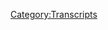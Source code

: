 {{DEFAULTSORT:
    #_TRANSCRIPT_0101:January 11, 2016
}}{{Transcript
    | title         = [[101: January 11, 2016]]
    | caption       = [https://knowledgefight.libsyn.com/knowledge-fight-jan-11-2016 Listen to this episode on Libsyn]
    | episodeNumber = [[101: January 11, 2016|101]]
    | length        = 01:11:35
}}

{{MessageBox
    | header     = Warning: Bot Generated Content
    | text       = This transcript was automatically generated by transcription software and likely contains many mistakes and misattributions. Please check the audio for definitive quotes, attribution, and context.
    | image      = N3yvass4myg91.webp
    | imagewidth = 50px
    | id         = warning
}}

{{TranscriptBlock
    | name      = Unknown Speaker
    | timestamp = 00:00:00.000
    | text      = Andy in Kansas, you're on the air, thanks for holding.
}}

{{TranscriptBlock
    | name      = Unknown Speaker
    | timestamp = 00:00:04.400
    | text      = Hello Alex, I'm a first time caller, I'm a huge fan, I love your work.
}}

{{TranscriptBlock
    | name      = Unknown Speaker
    | timestamp = 00:00:07.500
    | text      = I love you.
}}

{{TranscriptBlock
    | name      = Unknown Speaker
    | timestamp = 00:00:08.000
    | text      = Hey everybody, welcome back to Knowledge Fight, I'm Dan.
}}

{{TranscriptBlock
    | name      = Unknown Speaker
    | timestamp = 00:00:10.199
    | text      = I'm Jordan!
}}

{{TranscriptBlock
    | name      = Unknown Speaker
    | timestamp = 00:00:10.699
    | text      = We are a couple dudes who like to sit around, drink novelty beverages, and talk a little bit about Alex Jones.
}}

{{TranscriptBlock
    | name      = Unknown Speaker
    | timestamp = 00:00:15.400
    | text      = Indeed, that is what we do, Dan.
}}

{{TranscriptBlock
    | name      = Unknown Speaker
    | timestamp = 00:00:17.199
    | text      = Indeed.
}}

{{TranscriptBlock
    | name      = Unknown Speaker
    | timestamp = 00:00:18.000
    | text      = We do it every time.
}}

{{TranscriptBlock
    | name      = Unknown Speaker
    | timestamp = 00:00:19.199
    | text      = Oh, pretty much every time, that's what we do.
}}

{{TranscriptBlock
    | name      = Unknown Speaker
    | timestamp = 00:00:21.199
    | text      = Oh, that's true, we don't do it every time.
}}

{{TranscriptBlock
    | name      = Unknown Speaker
    | timestamp = 00:00:22.500
    | text      = We've done it differently.
}}

{{TranscriptBlock
    | name      = Unknown Speaker
    | timestamp = 00:00:23.699
    | text      = Rip it.
}}

{{TranscriptBlock
    | name      = Unknown Speaker
    | timestamp = 00:00:24.199
    | text      = A few times.
}}

{{TranscriptBlock
    | name      = Unknown Speaker
    | timestamp = 00:00:25.199
    | text      = Rip it!
}}

{{TranscriptBlock
    | name      = Unknown Speaker
    | timestamp = 00:00:25.699
    | text      = We're just gonna talk over each other this whole time.
}}

{{TranscriptBlock
    | name      = Unknown Speaker
    | timestamp = 00:00:27.500
    | text      = Might have a terrible rhythm for the day.
}}

{{TranscriptBlock
    | name      = Unknown Speaker
    | timestamp = 00:00:29.399
    | text      = Jordan, today we're drinking Rip It, and I told you before the show there's a reason.
}}

{{TranscriptBlock
    | name      = Unknown Speaker
    | timestamp = 00:00:33.200
    | text      = Yes! Yeah, yeah, yeah.
}}

{{TranscriptBlock
    | name      = Unknown Speaker
    | timestamp = 00:00:34.000
    | text      = You, as a goof, and maybe to attack me, got me a patriotic themed...
}}

{{TranscriptBlock
    | name      = Unknown Speaker
    | timestamp = 00:00:39.200
    | text      = You are so, so defensive.
}}

{{TranscriptBlock
    | name      = Unknown Speaker
    | timestamp = 00:00:40.799
    | text      = Already off to a defensive start.
}}

{{TranscriptBlock
    | name      = Unknown Speaker
    | timestamp = 00:00:42.799
    | text      = You got me a patriotic themed can of Rip It one time.
}}

{{TranscriptBlock
    | name      = Unknown Speaker
    | timestamp = 00:00:46.299
    | text      = Yes!
}}

{{TranscriptBlock
    | name      = Unknown Speaker
    | timestamp = 00:00:46.799
    | text      = And I went to the store, and I was looking for a novelty beverage for us to drink earlier.
}}

{{TranscriptBlock
    | name      = Unknown Speaker
    | timestamp = 00:00:50.600
    | text      = Right.
}}

{{TranscriptBlock
    | name      = Unknown Speaker
    | timestamp = 00:00:51.100
    | text      = And I came upon...
}}

{{TranscriptBlock
    | name      = Unknown Speaker
    | timestamp = 00:00:51.799
    | text      = Probably patriotically.
}}

{{TranscriptBlock
    | name      = Unknown Speaker
    | timestamp = 00:00:52.799
    | text      = I came upon the cans of Rip It energy drink, and I'd never really looked at them.
}}

{{TranscriptBlock
    | name      = Unknown Speaker
    | timestamp = 00:00:56.799
    | text      = Almost all of them have sexual names.
}}

{{TranscriptBlock
    | name      = Unknown Speaker
    | timestamp = 00:00:59.799
    | text      = Really?
}}

{{TranscriptBlock
    | name      = Unknown Speaker
    | timestamp = 00:01:00.799
    | text      = Yeah, so this one is three-way.
}}

{{TranscriptBlock
    | name      = Unknown Speaker
    | timestamp = 00:01:02.600
    | text      = Okay.
}}

{{TranscriptBlock
    | name      = Unknown Speaker
    | timestamp = 00:01:03.100
    | text      = There's a bunch of, like, really suggestive-y, like, pervy energy drink names.
}}

{{TranscriptBlock
    | name      = Unknown Speaker
    | timestamp = 00:01:08.099
    | text      = I did not know that.
}}

{{TranscriptBlock
    | name      = Unknown Speaker
    | timestamp = 00:01:09.099
    | text      = I was like, we gotta celebrate that.
}}

{{TranscriptBlock
    | name      = Unknown Speaker
    | timestamp = 00:01:10.299
    | text      = Alright.
}}

{{TranscriptBlock
    | name      = Unknown Speaker
    | timestamp = 00:01:10.799
    | text      = We gotta give that a thumbs up.
}}

{{TranscriptBlock
    | name      = Unknown Speaker
    | timestamp = 00:01:11.799
    | text      = We gotta rip it.
}}

{{TranscriptBlock
    | name      = Unknown Speaker
    | timestamp = 00:01:12.299
    | text      = Yeah, indeed.
}}

{{TranscriptBlock
    | name      = Unknown Speaker
    | timestamp = 00:01:13.099
    | text      = Speaking of something else, we gotta rip.
}}

{{TranscriptBlock
    | name      = Unknown Speaker
    | timestamp = 00:01:15.599
    | text      = You just, also, you just rattle off the name of a modern Poe story.
}}

{{TranscriptBlock
    | name      = Unknown Speaker
    | timestamp = 00:01:19.599
    | text      = When I came upon a bottle of Rip It.
}}

{{TranscriptBlock
    | name      = Unknown Speaker
    | timestamp = 00:01:21.799
    | text      = Indeed.
}}

{{TranscriptBlock
    | name      = Unknown Speaker
    | timestamp = 00:01:22.299
    | text      = I am a modern day poet.
}}

{{TranscriptBlock
    | name      = Unknown Speaker
    | timestamp = 00:01:25.000
    | text      = Uh-huh.
}}

{{TranscriptBlock
    | name      = Unknown Speaker
    | timestamp = 00:01:26.000
    | text      = Uh, so, uh, before we get going at the show, we gotta give a couple shout-outs to a couple
}}

{{TranscriptBlock
    | name      = Unknown Speaker
    | timestamp = 00:01:30.000
    | text      = new policy wonks.
}}

{{TranscriptBlock
    | name      = Unknown Speaker
    | timestamp = 00:01:31.000
    | text      = What?
}}

{{TranscriptBlock
    | name      = Unknown Speaker
    | timestamp = 00:01:31.500
    | text      = Uh, we got a couple of new donations, like, to give a shout-out to, what's up, Jim?
}}

{{TranscriptBlock
    | name      = Unknown Speaker
    | timestamp = 00:01:36.500
    | text      = I'm a policy wonk.
}}

{{TranscriptBlock
    | name      = Unknown Speaker
    | timestamp = 00:01:37.500
    | text      = Thank you for joining up with the team.
}}

{{TranscriptBlock
    | name      = Unknown Speaker
    | timestamp = 00:01:39.000
    | text      = Jim, welcome aboard.
}}

{{TranscriptBlock
    | name      = Unknown Speaker
    | timestamp = 00:01:40.500
    | text      = Jimmy.
}}

{{TranscriptBlock
    | name      = Unknown Speaker
    | timestamp = 00:01:41.500
    | text      = Uh, also...
}}

{{TranscriptBlock
    | name      = Unknown Speaker
    | timestamp = 00:01:43.500
    | text      = I like to, I like to turn...
}}

{{TranscriptBlock
    | name      = Unknown Speaker
    | timestamp = 00:01:44.500
    | text      = Jimmy James.
}}

{{TranscriptBlock
    | name      = Unknown Speaker
    | timestamp = 00:01:45.500
    | text      = I like to call Jims Jimmy.
}}

{{TranscriptBlock
    | name      = Unknown Speaker
    | timestamp = 00:01:46.500
    | text      = Macho He-Man Donkey Wrestler.
}}

{{TranscriptBlock
    | name      = Unknown Speaker
    | timestamp = 00:01:48.500
    | text      = T, uh, Tim becomes Timmy.
}}

{{TranscriptBlock
    | name      = Unknown Speaker
    | timestamp = 00:01:50.500
    | text      = Any of those, like, uh, any name that can have...
}}

{{TranscriptBlock
    | name      = Unknown Speaker
    | timestamp = 00:01:53.500
    | text      = That can be extended will be extended.
}}

{{TranscriptBlock
    | name      = Unknown Speaker
    | timestamp = 00:01:55.000
    | text      = The problem is the next one's not gonna work.
}}

{{TranscriptBlock
    | name      = Unknown Speaker
    | timestamp = 00:01:57.000
    | text      = Okay.
}}

{{TranscriptBlock
    | name      = Unknown Speaker
    | timestamp = 00:01:57.500
    | text      = And you'll see why.
}}

{{TranscriptBlock
    | name      = Unknown Speaker
    | timestamp = 00:01:58.000
    | text      = All right.
}}

{{TranscriptBlock
    | name      = Unknown Speaker
    | timestamp = 00:01:58.500
    | text      = Let's give a shout-out to our other new policy wonk.
}}

{{TranscriptBlock
    | name      = Unknown Speaker
    | timestamp = 00:02:00.000
    | text      = What's going on out there, Chris?
}}

{{TranscriptBlock
    | name      = Unknown Speaker
    | timestamp = 00:02:01.500
    | text      = I'm a policy wonk.
}}

{{TranscriptBlock
    | name      = Unknown Speaker
    | timestamp = 00:02:03.000
    | text      = Hey, Chrissy!
}}

{{TranscriptBlock
    | name      = Unknown Speaker
    | timestamp = 00:02:04.000
    | text      = How you doing?
}}

{{TranscriptBlock
    | name      = Unknown Speaker
    | timestamp = 00:02:05.000
    | text      = Doesn't work nearly as well.
}}

{{TranscriptBlock
    | name      = Unknown Speaker
    | timestamp = 00:02:06.500
    | text      = Doesn't work nearly as well.
}}

{{TranscriptBlock
    | name      = Unknown Speaker
    | timestamp = 00:02:07.500
    | text      = Um, so...
}}

{{TranscriptBlock
    | name      = Unknown Speaker
    | timestamp = 00:02:08.500
    | text      = Thank you very much for joining up, Chris.
}}

{{TranscriptBlock
    | name      = Unknown Speaker
    | timestamp = 00:02:10.000
    | text      = Yes.
}}

{{TranscriptBlock
    | name      = Unknown Speaker
    | timestamp = 00:02:10.500
    | text      = If you'd like to become...
}}

{{TranscriptBlock
    | name      = Unknown Speaker
    | timestamp = 00:02:11.000
    | text      = Welcome to the ranks of the policy wonk.
}}

{{TranscriptBlock
    | name      = Unknown Speaker
    | timestamp = 00:02:12.500
    | text      = Indeed.
}}

{{TranscriptBlock
    | name      = Unknown Speaker
    | timestamp = 00:02:13.500
    | text      = If you'd like to become one yourself, you may go to our website, knowledgefight.com,
}}

{{TranscriptBlock
    | name      = Unknown Speaker
    | timestamp = 00:02:17.000
    | text      = click support the show, and, uh, then you can become a policy wonk.
}}

{{TranscriptBlock
    | name      = Unknown Speaker
    | timestamp = 00:02:20.500
    | text      = It's basically that simple.
}}

{{TranscriptBlock
    | name      = Unknown Speaker
    | timestamp = 00:02:21.500
    | text      = Uh, anyway...
}}

{{TranscriptBlock
    | name      = Unknown Speaker
    | timestamp = 00:02:22.500
    | text      = It happens really quickly.
}}

{{TranscriptBlock
    | name      = Unknown Speaker
    | timestamp = 00:02:24.000
    | text      = Like, there isn't a long...
}}

{{TranscriptBlock
    | name      = Unknown Speaker
    | timestamp = 00:02:25.000
    | text      = Instantaneous.
}}

{{TranscriptBlock
    | name      = Unknown Speaker
    | timestamp = 00:02:26.000
    | text      = There isn't a long form you need to fill out.
}}

{{TranscriptBlock
    | name      = Unknown Speaker
    | timestamp = 00:02:27.000
    | text      = Nope.
}}

{{TranscriptBlock
    | name      = Unknown Speaker
    | timestamp = 00:02:28.000
    | text      = You don't need to mail anything.
}}

{{TranscriptBlock
    | name      = Unknown Speaker
    | timestamp = 00:02:29.000
    | text      = There's no delivery.
}}

{{TranscriptBlock
    | name      = Unknown Speaker
    | timestamp = 00:02:30.000
    | text      = No rebates are involved.
}}

{{TranscriptBlock
    | name      = Unknown Speaker
    | timestamp = 00:02:32.000
    | text      = Nope.
}}

{{TranscriptBlock
    | name      = Unknown Speaker
    | timestamp = 00:02:33.000
    | text      = No CODs.
}}

{{TranscriptBlock
    | name      = Unknown Speaker
    | timestamp = 00:02:34.000
    | text      = No, uh...
}}

{{TranscriptBlock
    | name      = Unknown Speaker
    | timestamp = 00:02:35.000
    | text      = Nope.
}}

{{TranscriptBlock
    | name      = Unknown Speaker
    | timestamp = 00:02:36.000
    | text      = Nope.
}}

{{TranscriptBlock
    | name      = Unknown Speaker
    | timestamp = 00:02:37.000
    | text      = No return envelopes.
}}

{{TranscriptBlock
    | name      = Unknown Speaker
    | timestamp = 00:02:38.000
    | text      = Uh-uh.
}}

{{TranscriptBlock
    | name      = Unknown Speaker
    | timestamp = 00:02:39.000
    | text      = Nothing.
}}

{{TranscriptBlock
    | name      = Unknown Speaker
    | timestamp = 00:02:40.000
    | text      = Uh-uh.
}}

{{TranscriptBlock
    | name      = Unknown Speaker
    | timestamp = 00:02:41.000
    | text      = It's just, like, boom, like that.
}}

{{TranscriptBlock
    | name      = Unknown Speaker
    | timestamp = 00:02:42.000
    | text      = You're a policy wonk.
}}

{{TranscriptBlock
    | name      = Unknown Speaker
    | timestamp = 00:02:43.000
    | text      = FedEx will follow you around for a week.
}}

{{TranscriptBlock
    | name      = Unknown Speaker
    | timestamp = 00:02:44.000
    | text      = Sure.
}}

{{TranscriptBlock
    | name      = Unknown Speaker
    | timestamp = 00:02:45.000
    | text      = It's a very strange arrangement we have.
}}

{{TranscriptBlock
    | name      = Unknown Speaker
    | timestamp = 00:02:46.000
    | text      = It's in the fine print.
}}

{{TranscriptBlock
    | name      = Unknown Speaker
    | timestamp = 00:02:47.000
    | text      = It's legal.
}}

{{TranscriptBlock
    | name      = Unknown Speaker
    | timestamp = 00:02:48.000
    | text      = Yep.
}}

{{TranscriptBlock
    | name      = Unknown Speaker
    | timestamp = 00:02:49.000
    | text      = If you get out of line, they will pick you up and send you back to us.
}}

{{TranscriptBlock
    | name      = Unknown Speaker
    | timestamp = 00:02:51.000
    | text      = It's a very weird thing.
}}

{{TranscriptBlock
    | name      = Unknown Speaker
    | timestamp = 00:02:52.000
    | text      = Speaking of out of line...
}}

{{TranscriptBlock
    | name      = Unknown Speaker
    | timestamp = 00:02:53.000
    | text      = I'd like you to check out today's out of context clip.
}}

{{TranscriptBlock
    | name      = Unknown Speaker
    | timestamp = 00:02:57.000
    | text      = And I don't know anything about Alex Jones.
}}

{{TranscriptBlock
    | name      = Unknown Speaker
    | timestamp = 00:02:59.000
    | text      = Nico, as producer, I know I ask you to help me when I get off track.
}}

{{TranscriptBlock
    | name      = Unknown Speaker
    | timestamp = 00:03:04.000
    | text      = Because there really is no program director here.
}}

{{TranscriptBlock
    | name      = Unknown Speaker
    | timestamp = 00:03:06.000
    | text      = It's me.
}}

{{TranscriptBlock
    | name      = Unknown Speaker
    | timestamp = 00:03:07.000
    | text      = But...
}}

{{TranscriptBlock
    | name      = Unknown Speaker
    | timestamp = 00:03:09.000
    | text      = I am out of control.
}}

{{TranscriptBlock
    | name      = Unknown Speaker
    | timestamp = 00:03:10.000
    | text      = I'm a...
}}

{{TranscriptBlock
    | name      = Unknown Speaker
    | timestamp = 00:03:11.000
    | text      = Yeah.
}}

{{TranscriptBlock
    | name      = Unknown Speaker
    | timestamp = 00:03:12.000
    | text      = That is an off-air conversation.
}}

{{TranscriptBlock
    | name      = Unknown Speaker
    | timestamp = 00:03:16.000
    | text      = I'm out of control.
}}

{{TranscriptBlock
    | name      = Unknown Speaker
    | timestamp = 00:03:18.000
    | text      = Hey, I ask you to help me out, because I should hire people to do a good job.
}}

{{TranscriptBlock
    | name      = Unknown Speaker
    | timestamp = 00:03:25.000
    | text      = Hey, Nico, I don't know what I'm doing.
}}

{{TranscriptBlock
    | name      = Unknown Speaker
    | timestamp = 00:03:27.000
    | text      = But it's me, and I...
}}

{{TranscriptBlock
    | name      = Unknown Speaker
    | timestamp = 00:03:29.000
    | text      = I am a fraud.
}}

{{TranscriptBlock
    | name      = Unknown Speaker
    | timestamp = 00:03:31.000
    | text      = No, I don't know what I'm doing on a day.
}}

{{TranscriptBlock
    | name      = Unknown Speaker
    | timestamp = 00:03:33.000
    | text      = Oh, are we still on air?
}}

{{TranscriptBlock
    | name      = Unknown Speaker
    | timestamp = 00:03:35.000
    | text      = Oh, shit.
}}

{{TranscriptBlock
    | name      = Unknown Speaker
    | timestamp = 00:03:36.000
    | text      = Oh, boy.
}}

{{TranscriptBlock
    | name      = Unknown Speaker
    | timestamp = 00:03:37.000
    | text      = So today's episode, Jordan, we're going to be going over the January 11th, 2016 episode.
}}

{{TranscriptBlock
    | name      = Unknown Speaker
    | timestamp = 00:03:42.000
    | text      = Oh, we're back in the past!
}}

{{TranscriptBlock
    | name      = Unknown Speaker
    | timestamp = 00:03:44.000
    | text      = We are.
}}

{{TranscriptBlock
    | name      = Unknown Speaker
    | timestamp = 00:03:45.000
    | text      = And thank goodness.
}}

{{TranscriptBlock
    | name      = Unknown Speaker
    | timestamp = 00:03:46.000
    | text      = Thank God, yeah.
}}

{{TranscriptBlock
    | name      = Unknown Speaker
    | timestamp = 00:03:47.000
    | text      = Now, when we go back to January 11th, the last one in the past we did ended on January 7th.
}}

{{TranscriptBlock
    | name      = Unknown Speaker
    | timestamp = 00:03:53.000
    | text      = Indeed.
}}

{{TranscriptBlock
    | name      = Unknown Speaker
    | timestamp = 00:03:54.000
    | text      = He had a couple days where David Knight hosted.
}}

{{TranscriptBlock
    | name      = Unknown Speaker
    | timestamp = 00:03:55.000
    | text      = Right.
}}

{{TranscriptBlock
    | name      = Unknown Speaker
    | timestamp = 00:03:56.000
    | text      = So you can skip over those.
}}

{{TranscriptBlock
    | name      = Unknown Speaker
    | timestamp = 00:03:57.000
    | text      = And we get to the 11th, and the world is reeling on January 11th, because right before that,
}}

{{TranscriptBlock
    | name      = Unknown Speaker
    | timestamp = 00:04:03.000
    | text      = I believe on the 10th, David Bowie had passed away.
}}

{{TranscriptBlock
    | name      = Unknown Speaker
    | timestamp = 00:04:06.000
    | text      = Oh.
}}

{{TranscriptBlock
    | name      = Unknown Speaker
    | timestamp = 00:04:07.000
    | text      = And the world is in mourning.
}}

{{TranscriptBlock
    | name      = Unknown Speaker
    | timestamp = 00:04:08.000
    | text      = And Alex Jones, at the beginning of his show, decides...
}}

{{TranscriptBlock
    | name      = Unknown Speaker
    | timestamp = 00:04:11.000
    | text      = Oh, God, no.
}}

{{TranscriptBlock
    | name      = Unknown Speaker
    | timestamp = 00:04:12.000
    | text      = Don't talk about David Bowie.
}}

{{TranscriptBlock
    | name      = Unknown Speaker
    | timestamp = 00:04:13.000
    | text      = Decides to eulogize David Bowie.
}}

{{TranscriptBlock
    | name      = Unknown Speaker
    | timestamp = 00:04:15.000
    | text      = Oh, I don't want Alex Jones eulogizing David Bowie.
}}

{{TranscriptBlock
    | name      = Unknown Speaker
    | timestamp = 00:04:18.000
    | text      = It's very weird.
}}

{{TranscriptBlock
    | name      = Unknown Speaker
    | timestamp = 00:04:19.000
    | text      = It's not as bad as you might expect.
}}

{{TranscriptBlock
    | name      = Unknown Speaker
    | timestamp = 00:04:21.000
    | text      = But it's very weird.
}}

{{TranscriptBlock
    | name      = Unknown Speaker
    | timestamp = 00:04:23.000
    | text      = All right.
}}

{{TranscriptBlock
    | name      = Unknown Speaker
    | timestamp = 00:04:24.000
    | text      = So there goes David Bowie making the jump into hyperspace.
}}

{{TranscriptBlock
    | name      = Unknown Speaker
    | timestamp = 00:04:27.000
    | text      = Didn't agree with a lot of his politics, but definitely a very, very talented artist.
}}

{{TranscriptBlock
    | name      = Unknown Speaker
    | timestamp = 00:04:31.000
    | text      = And I tell you, you can't get a more English or Welsh name than his real name.
}}

{{TranscriptBlock
    | name      = Unknown Speaker
    | timestamp = 00:04:42.000
    | text      = We're sorry to see him go.
}}

{{TranscriptBlock
    | name      = Unknown Speaker
    | timestamp = 00:04:46.000
    | text      = Condolences to his family.
}}

{{TranscriptBlock
    | name      = Unknown Speaker
    | timestamp = 00:04:48.000
    | text      = Some good lyrics.
}}

{{TranscriptBlock
    | name      = Unknown Speaker
    | timestamp = 00:04:49.000
    | text      = We just want to talk about...
}}

{{TranscriptBlock
    | name      = Unknown Speaker
    | timestamp = 00:04:50.000
    | text      = His real name was David Jones.
}}

{{TranscriptBlock
    | name      = Unknown Speaker
    | timestamp = 00:04:53.000
    | text      = That's why the old British Navy called the bottom of the ocean Davey Jones's Locker,
}}

{{TranscriptBlock
    | name      = Unknown Speaker
    | timestamp = 00:05:00.000
    | text      = because so many David Joneses went to the bottom of the sea.
}}

{{TranscriptBlock
    | name      = Unknown Speaker
    | timestamp = 00:05:04.000
    | text      = That's the most common name, at least in olden times, in jolly old England, is David Jones.
}}

{{TranscriptBlock
    | name      = Unknown Speaker
    | timestamp = 00:05:09.000
    | text      = That's my dad's name.
}}

{{TranscriptBlock
    | name      = Unknown Speaker
    | timestamp = 00:05:11.000
    | text      = I wonder why my grandparents gave him the most common name there is.
}}

{{TranscriptBlock
    | name      = Unknown Speaker
    | timestamp = 00:05:15.000
    | text      = He just provided so much history to music.
}}

{{TranscriptBlock
    | name      = Unknown Speaker
    | timestamp = 00:05:17.000
    | text      = He changed things.
}}

{{TranscriptBlock
    | name      = Unknown Speaker
    | timestamp = 00:05:18.000
    | text      = But David Jones at age 69 is dead, and it's not my father.
}}

{{TranscriptBlock
    | name      = Unknown Speaker
    | timestamp = 00:05:22.000
    | text      = But I got up this morning with about 6.30, went in, turned on the computer, David Bowie's
}}

{{TranscriptBlock
    | name      = Unknown Speaker
    | timestamp = 00:05:28.000
    | text      = dad, real name David Jones.
}}

{{TranscriptBlock
    | name      = Unknown Speaker
    | timestamp = 00:05:29.000
    | text      = I knew his name was David Jones.
}}

{{TranscriptBlock
    | name      = Unknown Speaker
    | timestamp = 00:05:31.000
    | text      = But when you look at it in basically the same age as my dad, it gives you a jolt that, man,
}}

{{TranscriptBlock
    | name      = Unknown Speaker
    | timestamp = 00:05:37.000
    | text      = I want my dad to be around as long as he can be.
}}

{{TranscriptBlock
    | name      = Unknown Speaker
    | timestamp = 00:05:41.000
    | text      = That's my personal angle on the whole David Bowie situation.
}}

{{TranscriptBlock
    | name      = Unknown Speaker
    | timestamp = 00:05:45.000
    | text      = Great.
}}

{{TranscriptBlock
    | name      = Unknown Speaker
    | timestamp = 00:05:46.000
    | text      = That's your angle.
}}

{{TranscriptBlock
    | name      = Unknown Speaker
    | timestamp = 00:05:48.000
    | text      = That's your angle on the David Bowie situation.
}}

{{TranscriptBlock
    | name      = Unknown Speaker
    | timestamp = 00:05:54.000
    | text      = Like you said, there's no moment where he's like condolences or like he made a monumental
}}

{{TranscriptBlock
    | name      = Unknown Speaker
    | timestamp = 00:06:00.000
    | text      = impact on art and the world.
}}

{{TranscriptBlock
    | name      = Unknown Speaker
    | timestamp = 00:06:03.000
    | text      = The closest he comes to it is...
}}

{{TranscriptBlock
    | name      = Unknown Speaker
    | timestamp = 00:06:05.000
    | text      = Those are some good lyrics.
}}

{{TranscriptBlock
    | name      = Unknown Speaker
    | timestamp = 00:06:06.000
    | text      = My take on the whole David Bowie situation is, I don't want my dad to die.
}}

{{TranscriptBlock
    | name      = Unknown Speaker
    | timestamp = 00:06:13.000
    | text      = I experienced one of the biggest celebrities of the last 50 years who happen to have the
}}

{{TranscriptBlock
    | name      = Unknown Speaker
    | timestamp = 00:06:19.000
    | text      = same name as my dad die, and the only thing I can think about is, hope my dad doesn't
}}

{{TranscriptBlock
    | name      = Unknown Speaker
    | timestamp = 00:06:24.000
    | text      = die.
}}

{{TranscriptBlock
    | name      = Unknown Speaker
    | timestamp = 00:06:25.000
    | text      = To all of the millions of people who have been affected by his music, which he has changed
}}

{{TranscriptBlock
    | name      = Unknown Speaker
    | timestamp = 00:06:30.000
    | text      = genres multiple times, he has extended rights for people who generally didn't have them
}}

{{TranscriptBlock
    | name      = Unknown Speaker
    | timestamp = 00:06:36.000
    | text      = as a very public trans representative icon there as well.
}}

{{TranscriptBlock
    | name      = Unknown Speaker
    | timestamp = 00:06:42.000
    | text      = He's done so many amazing things, more hit records than you could possibly imagine.
}}

{{TranscriptBlock
    | name      = Unknown Speaker
    | timestamp = 00:06:48.000
    | text      = But you know what?
}}

{{TranscriptBlock
    | name      = Unknown Speaker
    | timestamp = 00:06:49.000
    | text      = I just don't want my dad to die.
}}

{{TranscriptBlock
    | name      = Unknown Speaker
    | timestamp = 00:06:51.000
    | text      = Fair enough.
}}

{{TranscriptBlock
    | name      = Unknown Speaker
    | timestamp = 00:06:52.000
    | text      = Hey, and if you think that that was just a stray thought, he revisits the theme later
}}

{{TranscriptBlock
    | name      = Unknown Speaker
    | timestamp = 00:06:56.000
    | text      = in the show.
}}

{{TranscriptBlock
    | name      = Unknown Speaker
    | timestamp = 00:06:58.000
    | text      = And David Jones died yesterday, and I'm glad it wasn't my dad.
}}

{{TranscriptBlock
    | name      = Unknown Speaker
    | timestamp = 00:07:01.000
    | text      = It was David Bowie.
}}

{{TranscriptBlock
    | name      = Unknown Speaker
    | timestamp = 00:07:02.000
    | text      = People say, what are you talking about?
}}

{{TranscriptBlock
    | name      = Unknown Speaker
    | timestamp = 00:07:05.000
    | text      = That was his real name.
}}

{{TranscriptBlock
    | name      = Unknown Speaker
    | timestamp = 00:07:07.000
    | text      = Great.
}}

{{TranscriptBlock
    | name      = Unknown Speaker
    | timestamp = 00:07:08.000
    | text      = That doesn't matter.
}}

{{TranscriptBlock
    | name      = Unknown Speaker
    | timestamp = 00:07:09.000
    | text      = No.
}}

{{TranscriptBlock
    | name      = Unknown Speaker
    | timestamp = 00:07:10.000
    | text      = Why are you...
}}

{{TranscriptBlock
    | name      = Unknown Speaker
    | timestamp = 00:07:11.000
    | text      = How could you make David Bowie dying about...
}}

{{TranscriptBlock
    | name      = Unknown Speaker
    | timestamp = 00:07:14.000
    | text      = Oh, wait, no.
}}

{{TranscriptBlock
    | name      = Unknown Speaker
    | timestamp = 00:07:15.000
    | text      = Never mind.
}}

{{TranscriptBlock
    | name      = Unknown Speaker
    | timestamp = 00:07:16.000
    | text      = Of course.
}}

{{TranscriptBlock
    | name      = Unknown Speaker
    | timestamp = 00:07:17.000
    | text      = I was there whenever David Bowie died, and I think everybody made it about them.
}}

{{TranscriptBlock
    | name      = Unknown Speaker
    | timestamp = 00:07:20.000
    | text      = Holy shit.
}}

{{TranscriptBlock
    | name      = Unknown Speaker
    | timestamp = 00:07:21.000
    | text      = I wish...
}}

{{TranscriptBlock
    | name      = Unknown Speaker
    | timestamp = 00:07:22.000
    | text      = The first thing I thought was, I hope it wasn't Alex's dad.
}}

{{TranscriptBlock
    | name      = Unknown Speaker
    | timestamp = 00:07:24.000
    | text      = I know where I was when I got the news that David Jones, who might have been Alex Jones's
}}

{{TranscriptBlock
    | name      = Unknown Speaker
    | timestamp = 00:07:30.000
    | text      = dad, died.
}}

{{TranscriptBlock
    | name      = Unknown Speaker
    | timestamp = 00:07:31.000
    | text      = Oh, my God.
}}

{{TranscriptBlock
    | name      = Unknown Speaker
    | timestamp = 00:07:32.000
    | text      = It was everywhere.
}}

{{TranscriptBlock
    | name      = Unknown Speaker
    | timestamp = 00:07:33.000
    | text      = Isn't that...
}}

{{TranscriptBlock
    | name      = Unknown Speaker
    | timestamp = 00:07:34.000
    | text      = I mean, I'm glad that we can have this kind of fun buffoonery, because this episode's
}}

{{TranscriptBlock
    | name      = Unknown Speaker
    | timestamp = 00:07:38.600
    | text      = gonna go bad.
}}

{{TranscriptBlock
    | name      = Unknown Speaker
    | timestamp = 00:07:39.600
    | text      = God damn it, Dan.
}}

{{TranscriptBlock
    | name      = Unknown Speaker
    | timestamp = 00:07:40.600
    | text      = But I'm just glad that we can have these flickers of just him being an idiot amidst very deeply
}}

{{TranscriptBlock
    | name      = Unknown Speaker
    | timestamp = 00:07:46.800
    | text      = problematic things that happened on this episode.
}}

{{TranscriptBlock
    | name      = Unknown Speaker
    | timestamp = 00:07:49.839
    | text      = So like I said, we're back in 2016, because I'm trying to figure out the transition from
}}

{{TranscriptBlock
    | name      = Unknown Speaker
    | timestamp = 00:07:55.439
    | text      = accepting Trump around the middle of December 2015 to when does he go whole hog into...
}}

{{TranscriptBlock
    | name      = Unknown Speaker
    | timestamp = 00:08:03.000
    | text      = Renaissance 2.0 Americano returns from the dead.
}}

{{TranscriptBlock
    | name      = Unknown Speaker
    | timestamp = 00:08:06.959
    | text      = Yep.
}}

{{TranscriptBlock
    | name      = Unknown Speaker
    | timestamp = 00:08:07.959
    | text      = And I believe that...
}}

{{TranscriptBlock
    | name      = Unknown Speaker
    | timestamp = 00:08:08.959
    | text      = Coming for you, not white people.
}}

{{TranscriptBlock
    | name      = Unknown Speaker
    | timestamp = 00:08:10.920
    | text      = I believe it happens on January 11th.
}}

{{TranscriptBlock
    | name      = Unknown Speaker
    | timestamp = 00:08:13.279
    | text      = Okay.
}}

{{TranscriptBlock
    | name      = Unknown Speaker
    | timestamp = 00:08:14.279
    | text      = I think it took him two weeks.
}}

{{TranscriptBlock
    | name      = Unknown Speaker
    | timestamp = 00:08:16.000
    | text      = Quick.
}}

{{TranscriptBlock
    | name      = Unknown Speaker
    | timestamp = 00:08:17.000
    | text      = What?
}}

{{TranscriptBlock
    | name      = Unknown Speaker
    | timestamp = 00:08:18.000
    | text      = So that sounds long for our narrative transitions, right?
}}

{{TranscriptBlock
    | name      = Unknown Speaker
    | timestamp = 00:08:21.959
    | text      = It's true.
}}

{{TranscriptBlock
    | name      = Unknown Speaker
    | timestamp = 00:08:22.959
    | text      = He should have cooked that up in a weekend.
}}

{{TranscriptBlock
    | name      = Unknown Speaker
    | timestamp = 00:08:24.959
    | text      = Yeah.
}}

{{TranscriptBlock
    | name      = Unknown Speaker
    | timestamp = 00:08:25.959
    | text      = Yeah, I agree.
}}

{{TranscriptBlock
    | name      = Unknown Speaker
    | timestamp = 00:08:26.959
    | text      = You're gonna hear a couple things in this episode that I think are like, well, the jump
}}

{{TranscriptBlock
    | name      = Unknown Speaker
    | timestamp = 00:08:31.120
    | text      = has happened.
}}

{{TranscriptBlock
    | name      = Unknown Speaker
    | timestamp = 00:08:32.679
    | text      = And I think it makes it clear what the jump is, because Roger Stone is a guest on this
}}

{{TranscriptBlock
    | name      = Unknown Speaker
    | timestamp = 00:08:36.500
    | text      = episode again.
}}

{{TranscriptBlock
    | name      = Unknown Speaker
    | timestamp = 00:08:37.500
    | text      = And I think that Alex accidentally makes way too clear that all of it is just Roger Stone
}}

{{TranscriptBlock
    | name      = Unknown Speaker
    | timestamp = 00:08:43.960
    | text      = spitting in his ear.
}}

{{TranscriptBlock
    | name      = Unknown Speaker
    | timestamp = 00:08:46.600
    | text      = Worm tongue style.
}}

{{TranscriptBlock
    | name      = Unknown Speaker
    | timestamp = 00:08:47.919
    | text      = So on the 11th, today, that we're going over, on the 12th, two massive narratives begin.
}}

{{TranscriptBlock
    | name      = Unknown Speaker
    | timestamp = 00:08:55.559
    | text      = On the 12th, he has the guy who created Clinton Cash on.
}}

{{TranscriptBlock
    | name      = Unknown Speaker
    | timestamp = 00:08:59.759
    | text      = The guy who wrote that book.
}}

{{TranscriptBlock
    | name      = Unknown Speaker
    | timestamp = 00:09:00.759
    | text      = Oh, okay.
}}

{{TranscriptBlock
    | name      = Unknown Speaker
    | timestamp = 00:09:01.759
    | text      = I thought that was another cryptocurrency that we have at...
}}

{{TranscriptBlock
    | name      = Unknown Speaker
    | timestamp = 00:09:06.000
    | text      = It's like MaxCoin.
}}

{{TranscriptBlock
    | name      = Unknown Speaker
    | timestamp = 00:09:07.000
    | text      = Yeah, exactly.
}}

{{TranscriptBlock
    | name      = Unknown Speaker
    | timestamp = 00:09:08.000
    | text      = No, it's that book about the Clinton family's dirty deeds that were not done dirt cheap.
}}

{{TranscriptBlock
    | name      = Unknown Speaker
    | timestamp = 00:09:15.360
    | text      = And Von Scott, same name as my dad.
}}

{{TranscriptBlock
    | name      = Unknown Speaker
    | timestamp = 00:09:24.120
    | text      = So I hope he doesn't die.
}}

{{TranscriptBlock
    | name      = Unknown Speaker
    | timestamp = 00:09:28.519
    | text      = We have, he comes on and he talks about the Uranium One deal.
}}

{{TranscriptBlock
    | name      = Unknown Speaker
    | timestamp = 00:09:33.620
    | text      = And so that narrative gets introduced on January 12th.
}}

{{TranscriptBlock
    | name      = Unknown Speaker
    | timestamp = 00:09:36.720
    | text      = Right.
}}

{{TranscriptBlock
    | name      = Unknown Speaker
    | timestamp = 00:09:37.720
    | text      = Now, let's see what...
}}

{{TranscriptBlock
    | name      = Unknown Speaker
    | timestamp = 00:09:38.720
    | text      = I'm glad that it stayed right where it belonged in the past, because there's really nothing
}}

{{TranscriptBlock
    | name      = Unknown Speaker
    | timestamp = 00:09:43.720
    | text      = to do with it.
}}

{{TranscriptBlock
    | name      = Unknown Speaker
    | timestamp = 00:09:44.720
    | text      = I'm sure that there's no way that they've run with that narrative for...
}}

{{TranscriptBlock
    | name      = Unknown Speaker
    | timestamp = 00:09:48.720
    | text      = What time is it?
}}

{{TranscriptBlock
    | name      = Unknown Speaker
    | timestamp = 00:09:49.720
    | text      = Oh boy.
}}

{{TranscriptBlock
    | name      = Unknown Speaker
    | timestamp = 00:09:51.240
    | text      = So here's the narrative that gets launched on January 11th.
}}

{{TranscriptBlock
    | name      = Unknown Speaker
    | timestamp = 00:09:54.159
    | text      = I want to get into all the huge news here in a moment, but here's MIT Technology Review.
}}

{{TranscriptBlock
    | name      = Unknown Speaker
    | timestamp = 00:10:02.480
    | text      = This is propaganda.
}}

{{TranscriptBlock
    | name      = Unknown Speaker
    | timestamp = 00:10:04.960
    | text      = I have seen similar articles from MIT and from BBC and from other prestigious publications
}}

{{TranscriptBlock
    | name      = Unknown Speaker
    | timestamp = 00:10:16.000
    | text      = for 20 years, since I became a news hound and began reading up to 10 newspapers a day.
}}

{{TranscriptBlock
    | name      = Unknown Speaker
    | timestamp = 00:10:22.639
    | text      = Back at that time.
}}

{{TranscriptBlock
    | name      = Unknown Speaker
    | timestamp = 00:10:23.639
    | text      = Now it's even more than I scheme.
}}

{{TranscriptBlock
    | name      = Unknown Speaker
    | timestamp = 00:10:25.639
    | text      = The instant I saw this headline, I didn't know what it was, but I didn't just believe
}}

{{TranscriptBlock
    | name      = Unknown Speaker
    | timestamp = 00:10:29.600
    | text      = myself.
}}

{{TranscriptBlock
    | name      = Unknown Speaker
    | timestamp = 00:10:30.600
    | text      = I read the article this morning.
}}

{{TranscriptBlock
    | name      = Unknown Speaker
    | timestamp = 00:10:31.600
    | text      = You have to brag about reading newspapers.
}}

{{TranscriptBlock
    | name      = Unknown Speaker
    | timestamp = 00:10:32.600
    | text      = You're not reading newspapers.
}}

{{TranscriptBlock
    | name      = Unknown Speaker
    | timestamp = 00:10:33.600
    | text      = You would have heard this on the show.
}}

{{TranscriptBlock
    | name      = Unknown Speaker
    | timestamp = 00:10:34.600
    | text      = If you've just been listening a year, probably 50 times.
}}

{{TranscriptBlock
    | name      = Unknown Speaker
    | timestamp = 00:10:37.679
    | text      = If you've been listening 10 years, you've probably heard it thousands of times.
}}

{{TranscriptBlock
    | name      = Unknown Speaker
    | timestamp = 00:10:41.399
    | text      = Yep.
}}

{{TranscriptBlock
    | name      = Unknown Speaker
    | timestamp = 00:10:42.399
    | text      = Agreed.
}}

{{TranscriptBlock
    | name      = Unknown Speaker
    | timestamp = 00:10:43.399
    | text      = So they should talk about it even more.
}}

{{TranscriptBlock
    | name      = Unknown Speaker
    | timestamp = 00:10:47.080
    | text      = All the rest of what we look at is window dressing.
}}

{{TranscriptBlock
    | name      = Unknown Speaker
    | timestamp = 00:10:50.120
    | text      = You've got nothing!
}}

{{TranscriptBlock
    | name      = Unknown Speaker
    | timestamp = 00:10:53.000
    | text      = Human animal chimeras are cascading on US research farms.
}}

{{TranscriptBlock
    | name      = Unknown Speaker
    | timestamp = 00:11:00.320
    | text      = So that article that he cites the headline of all the time came out on January 10th.
}}

{{TranscriptBlock
    | name      = Unknown Speaker
    | timestamp = 00:11:07.679
    | text      = So he now has a headline to read that verifies all of this stuff he's been yelling about
}}

{{TranscriptBlock
    | name      = Unknown Speaker
    | timestamp = 00:11:12.600
    | text      = for a while.
}}

{{TranscriptBlock
    | name      = Unknown Speaker
    | timestamp = 00:11:14.240
    | text      = And he claims that he comes across hundreds of articles about this.
}}

{{TranscriptBlock
    | name      = Unknown Speaker
    | timestamp = 00:11:17.799
    | text      = And that can't possibly be the case because he only references this article ever.
}}

{{TranscriptBlock
    | name      = Unknown Speaker
    | timestamp = 00:11:22.679
    | text      = Right.
}}

{{TranscriptBlock
    | name      = Unknown Speaker
    | timestamp = 00:11:23.679
    | text      = Well, didn't you know that it happened on the day, like what was it, January 10th?
}}

{{TranscriptBlock
    | name      = Unknown Speaker
    | timestamp = 00:11:28.519
    | text      = Did you know that was inaugural?
}}

{{TranscriptBlock
    | name      = Unknown Speaker
    | timestamp = 00:11:30.600
    | text      = Every headline is the exact same headline day?
}}

{{TranscriptBlock
    | name      = Unknown Speaker
    | timestamp = 00:11:32.960
    | text      = I didn't know that.
}}

{{TranscriptBlock
    | name      = Unknown Speaker
    | timestamp = 00:11:33.960
    | text      = Yeah, yeah, yeah.
}}

{{TranscriptBlock
    | name      = Unknown Speaker
    | timestamp = 00:11:34.960
    | text      = Every newspaper in the world published that exact headline.
}}

{{TranscriptBlock
    | name      = Unknown Speaker
    | timestamp = 00:11:37.159
    | text      = We've got to stop it with these national days, National Pepperoni Pizza Day, National Every
}}

{{TranscriptBlock
    | name      = Unknown Speaker
    | timestamp = 00:11:42.840
    | text      = Headline Matches Day.
}}

{{TranscriptBlock
    | name      = Unknown Speaker
    | timestamp = 00:11:45.000
    | text      = That's the name of my dad.
}}

{{TranscriptBlock
    | name      = Unknown Speaker
    | timestamp = 00:11:46.000
    | text      = I don't want him to die.
}}

{{TranscriptBlock
    | name      = Unknown Speaker
    | timestamp = 00:11:47.000
    | text      = Oh, no.
}}

{{TranscriptBlock
    | name      = Unknown Speaker
    | timestamp = 00:11:48.000
    | text      = National Pepperoni Pizza Day.
}}

{{TranscriptBlock
    | name      = Unknown Speaker
    | timestamp = 00:11:51.519
    | text      = Let's finish up this clip.
}}

{{TranscriptBlock
    | name      = Unknown Speaker
    | timestamp = 00:11:54.679
    | text      = And then I knew what the next line would be.
}}

{{TranscriptBlock
    | name      = Unknown Speaker
    | timestamp = 00:11:56.960
    | text      = They're growing human tissue in cows and pigs.
}}

{{TranscriptBlock
    | name      = Unknown Speaker
    | timestamp = 00:12:02.940
    | text      = Just like they call baby's tissue or embryonic stem cells when they're seven months old being
}}

{{TranscriptBlock
    | name      = Unknown Speaker
    | timestamp = 00:12:08.480
    | text      = butchered live on a table and dissected, they take them out live and then hook them up to
}}

{{TranscriptBlock
    | name      = Unknown Speaker
    | timestamp = 00:12:13.480
    | text      = apparatus to keep them alive and then harvest them.
}}

{{TranscriptBlock
    | name      = Unknown Speaker
    | timestamp = 00:12:15.159
    | text      = That was the only time Facebook Live was justifiable.
}}

{{TranscriptBlock
    | name      = Unknown Speaker
    | timestamp = 00:12:17.159
    | text      = Told you that 20 years ago.
}}

{{TranscriptBlock
    | name      = Unknown Speaker
    | timestamp = 00:12:18.879
    | text      = Love that.
}}

{{TranscriptBlock
    | name      = Unknown Speaker
    | timestamp = 00:12:19.879
    | text      = Now it's mainstream news.
}}

{{TranscriptBlock
    | name      = Unknown Speaker
    | timestamp = 00:12:20.879
    | text      = Riveting.
}}

{{TranscriptBlock
    | name      = Unknown Speaker
    | timestamp = 00:12:21.879
    | text      = I've told you this thousands of times and I've seen this article, let's not exaggerate,
}}

{{TranscriptBlock
    | name      = Unknown Speaker
    | timestamp = 00:12:26.360
    | text      = a hundred plus times.
}}

{{TranscriptBlock
    | name      = Unknown Speaker
    | timestamp = 00:12:27.360
    | text      = Let's not exaggerate.
}}

{{TranscriptBlock
    | name      = Unknown Speaker
    | timestamp = 00:12:28.360
    | text      = It's always the same playbook.
}}

{{TranscriptBlock
    | name      = Unknown Speaker
    | timestamp = 00:12:30.360
    | text      = Oh, did you know some firms are starting to implant tissue inside cows, inside pigs.
}}

{{TranscriptBlock
    | name      = Unknown Speaker
    | timestamp = 00:12:38.399
    | text      = Ladies and gentlemen, they're not implanting tissue.
}}

{{TranscriptBlock
    | name      = Unknown Speaker
    | timestamp = 00:12:41.720
    | text      = They're growing humanoids up to 50 and 60 pounds inside cows and inside pigs.
}}

{{TranscriptBlock
    | name      = Unknown Speaker
    | timestamp = 00:12:48.519
    | text      = And I'm going to say something else right now.
}}

{{TranscriptBlock
    | name      = Unknown Speaker
    | timestamp = 00:12:50.799
    | text      = That's what we know was going on 30 years ago because when I learned about it 20 years
}}

{{TranscriptBlock
    | name      = Unknown Speaker
    | timestamp = 00:12:56.759
    | text      = ago, it was in research papers declassified 10 years before that.
}}

{{TranscriptBlock
    | name      = Unknown Speaker
    | timestamp = 00:13:02.360
    | text      = This is a math problem.
}}

{{TranscriptBlock
    | name      = Unknown Speaker
    | timestamp = 00:13:03.360
    | text      = I don't care to do.
}}

{{TranscriptBlock
    | name      = Unknown Speaker
    | timestamp = 00:13:04.360
    | text      = Yeah, that's.
}}

{{TranscriptBlock
    | name      = Unknown Speaker
    | timestamp = 00:13:05.360
    | text      = Now hold on.
}}

{{TranscriptBlock
    | name      = Unknown Speaker
    | timestamp = 00:13:06.360
    | text      = Now let's, uh, let's get into this.
}}

{{TranscriptBlock
    | name      = Unknown Speaker
    | timestamp = 00:13:08.519
    | text      = All right.
}}

{{TranscriptBlock
    | name      = Unknown Speaker
    | timestamp = 00:13:09.519
    | text      = So you're growing humanoids, right?
}}

{{TranscriptBlock
    | name      = Unknown Speaker
    | timestamp = 00:13:11.279
    | text      = Do you want them to look humanoid?
}}

{{TranscriptBlock
    | name      = Unknown Speaker
    | timestamp = 00:13:13.600
    | text      = He does say that it's humans without heads at some point.
}}

{{TranscriptBlock
    | name      = Unknown Speaker
    | timestamp = 00:13:17.039
    | text      = All right.
}}

{{TranscriptBlock
    | name      = Unknown Speaker
    | timestamp = 00:13:18.039
    | text      = But they don't want to have heads on them because it's too freaky to the researcher.
}}

{{TranscriptBlock
    | name      = Unknown Speaker
    | timestamp = 00:13:21.519
    | text      = Oh, you might give them a name and then you're fucked.
}}

{{TranscriptBlock
    | name      = Unknown Speaker
    | timestamp = 00:13:23.679
    | text      = Exactly.
}}

{{TranscriptBlock
    | name      = Unknown Speaker
    | timestamp = 00:13:24.679
    | text      = Yeah, yeah, yeah.
}}

{{TranscriptBlock
    | name      = Unknown Speaker
    | timestamp = 00:13:25.679
    | text      = I can't do that.
}}

{{TranscriptBlock
    | name      = Unknown Speaker
    | timestamp = 00:13:26.679
    | text      = It's terrible enough that they have those fish beings with human fear in their faces
}}

{{TranscriptBlock
    | name      = Unknown Speaker
    | timestamp = 00:13:28.799
    | text      = and what have you.
}}

{{TranscriptBlock
    | name      = Unknown Speaker
    | timestamp = 00:13:29.799
    | text      = Right, right, right.
}}

{{TranscriptBlock
    | name      = Unknown Speaker
    | timestamp = 00:13:30.799
    | text      = They're such a bummer.
}}

{{TranscriptBlock
    | name      = Unknown Speaker
    | timestamp = 00:13:31.799
    | text      = Had a Christmas party with them one year.
}}

{{TranscriptBlock
    | name      = Unknown Speaker
    | timestamp = 00:13:33.759
    | text      = Fucking terrible.
}}

{{TranscriptBlock
    | name      = Unknown Speaker
    | timestamp = 00:13:34.759
    | text      = Ridiculous.
}}

{{TranscriptBlock
    | name      = Unknown Speaker
    | timestamp = 00:13:35.759
    | text      = Um, so that felt up in the, nevermind.
}}

{{TranscriptBlock
    | name      = Unknown Speaker
    | timestamp = 00:13:38.879
    | text      = 50 to 60 pounds.
}}

{{TranscriptBlock
    | name      = Unknown Speaker
    | timestamp = 00:13:41.720
    | text      = All right.
}}

{{TranscriptBlock
    | name      = Unknown Speaker
    | timestamp = 00:13:42.720
    | text      = Yeah.
}}

{{TranscriptBlock
    | name      = Unknown Speaker
    | timestamp = 00:13:43.720
    | text      = What's the average human birth weight?
}}

{{TranscriptBlock
    | name      = Unknown Speaker
    | timestamp = 00:13:45.919
    | text      = About 10.
}}

{{TranscriptBlock
    | name      = Unknown Speaker
    | timestamp = 00:13:46.919
    | text      = I would say about nine or 10.
}}

{{TranscriptBlock
    | name      = Unknown Speaker
    | timestamp = 00:13:47.919
    | text      = Yeah.
}}

{{TranscriptBlock
    | name      = Unknown Speaker
    | timestamp = 00:13:48.919
    | text      = Yeah.
}}

{{TranscriptBlock
    | name      = Unknown Speaker
    | timestamp = 00:13:49.919
    | text      = So this would be like a three year old, even more than that.
}}

{{TranscriptBlock
    | name      = Unknown Speaker
    | timestamp = 00:13:53.960
    | text      = This would be a large headless humanoid.
}}

{{TranscriptBlock
    | name      = Unknown Speaker
    | timestamp = 00:13:55.759
    | text      = Yeah, exactly.
}}

{{TranscriptBlock
    | name      = Unknown Speaker
    | timestamp = 00:13:57.320
    | text      = What kind of gestational period would you have to have in order to get something to
}}

{{TranscriptBlock
    | name      = Unknown Speaker
    | timestamp = 00:14:00.919
    | text      = 50 pounds?
}}

{{TranscriptBlock
    | name      = Unknown Speaker
    | timestamp = 00:14:01.919
    | text      = Also, why?
}}

{{TranscriptBlock
    | name      = Unknown Speaker
    | timestamp = 00:14:02.919
    | text      = Right.
}}

{{TranscriptBlock
    | name      = Unknown Speaker
    | timestamp = 00:14:03.919
    | text      = It's nonsense.
}}

{{TranscriptBlock
    | name      = Unknown Speaker
    | timestamp = 00:14:04.919
    | text      = But even if you read the article, that's not what it's about.
}}

{{TranscriptBlock
    | name      = Unknown Speaker
    | timestamp = 00:14:07.240
    | text      = None of these articles are about that.
}}

{{TranscriptBlock
    | name      = Unknown Speaker
    | timestamp = 00:14:09.559
    | text      = What could you posit other than like, if the scientists were just like, yeah, we want to
}}

{{TranscriptBlock
    | name      = Unknown Speaker
    | timestamp = 00:14:14.200
    | text      = see how big we could grow a person without a head and you guys wouldn't let us do it
}}

{{TranscriptBlock
    | name      = Unknown Speaker
    | timestamp = 00:14:18.039
    | text      = and Diane over there.
}}

{{TranscriptBlock
    | name      = Unknown Speaker
    | timestamp = 00:14:19.559
    | text      = So we picked a fucking cow.
}}

{{TranscriptBlock
    | name      = Unknown Speaker
    | timestamp = 00:14:20.679
    | text      = I don't know.
}}

{{TranscriptBlock
    | name      = Unknown Speaker
    | timestamp = 00:14:22.039
    | text      = That's the only legitimate reason for doing whatever it is he thinks.
}}

{{TranscriptBlock
    | name      = Unknown Speaker
    | timestamp = 00:14:25.320
    | text      = Well, see that, that goes to Alex's argument though, because his whole thing about the
}}

{{TranscriptBlock
    | name      = Unknown Speaker
    | timestamp = 00:14:28.879
    | text      = chimeras is they're not humans, they're not animals.
}}

{{TranscriptBlock
    | name      = Unknown Speaker
    | timestamp = 00:14:31.639
    | text      = They're the middle.
}}

{{TranscriptBlock
    | name      = Unknown Speaker
    | timestamp = 00:14:32.639
    | text      = So they have no rights.
}}

{{TranscriptBlock
    | name      = Unknown Speaker
    | timestamp = 00:14:33.639
    | text      = Right.
}}

{{TranscriptBlock
    | name      = Unknown Speaker
    | timestamp = 00:14:34.639
    | text      = Animals have rights.
}}

{{TranscriptBlock
    | name      = Unknown Speaker
    | timestamp = 00:14:35.639
    | text      = Human humans have rights.
}}

{{TranscriptBlock
    | name      = Unknown Speaker
    | timestamp = 00:14:36.639
    | text      = These guys don't.
}}

{{TranscriptBlock
    | name      = Unknown Speaker
    | timestamp = 00:14:37.639
    | text      = It's well, see, so you're actually being like, this is a good reason to do it because they
}}

{{TranscriptBlock
    | name      = Unknown Speaker
    | timestamp = 00:14:40.480
    | text      = don't have rights.
}}

{{TranscriptBlock
    | name      = Unknown Speaker
    | timestamp = 00:14:41.480
    | text      = It's a fair look.
}}

{{TranscriptBlock
    | name      = Unknown Speaker
    | timestamp = 00:14:42.480
    | text      = It's not.
}}

{{TranscriptBlock
    | name      = Unknown Speaker
    | timestamp = 00:14:43.480
    | text      = That's what you're doing.
}}

{{TranscriptBlock
    | name      = Unknown Speaker
    | timestamp = 00:14:44.480
    | text      = It's not what's going on though.
}}

{{TranscriptBlock
    | name      = Unknown Speaker
    | timestamp = 00:14:45.480
    | text      = If you can get that.
}}

{{TranscriptBlock
    | name      = Unknown Speaker
    | timestamp = 00:14:46.480
    | text      = We've got to be clear about that.
}}

{{TranscriptBlock
    | name      = Unknown Speaker
    | timestamp = 00:14:47.480
    | text      = If you can justify it in the budget, I'm all for growing headless humanoids and cows.
}}

{{TranscriptBlock
    | name      = Unknown Speaker
    | timestamp = 00:14:50.759
    | text      = Fair enough.
}}

{{TranscriptBlock
    | name      = Unknown Speaker
    | timestamp = 00:14:51.759
    | text      = You heard it here.
}}

{{TranscriptBlock
    | name      = Unknown Speaker
    | timestamp = 00:14:53.279
    | text      = The one podcast.
}}

{{TranscriptBlock
    | name      = Unknown Speaker
    | timestamp = 00:14:54.279
    | text      = Soft yes on white genocide.
}}

{{TranscriptBlock
    | name      = Unknown Speaker
    | timestamp = 00:14:56.720
    | text      = Yup.
}}

{{TranscriptBlock
    | name      = Unknown Speaker
    | timestamp = 00:14:57.720
    | text      = Okay with headless chimeras being created.
}}

{{TranscriptBlock
    | name      = Unknown Speaker
    | timestamp = 00:15:00.720
    | text      = You nailed it.
}}

{{TranscriptBlock
    | name      = Unknown Speaker
    | timestamp = 00:15:01.720
    | text      = I saw Full Metal Alchemist.
}}

{{TranscriptBlock
    | name      = Unknown Speaker
    | timestamp = 00:15:02.879
    | text      = I'm fine with it.
}}

{{TranscriptBlock
    | name      = Unknown Speaker
    | timestamp = 00:15:04.000
    | text      = I'm just excited that we found the day that that article came out and it sort of became
}}

{{TranscriptBlock
    | name      = Unknown Speaker
    | timestamp = 00:15:08.600
    | text      = a very big piece of Alex Jones's narratives.
}}

{{TranscriptBlock
    | name      = Unknown Speaker
    | timestamp = 00:15:11.960
    | text      = That's nice to track.
}}

{{TranscriptBlock
    | name      = Unknown Speaker
    | timestamp = 00:15:12.960
    | text      = I'm glad we have a reference point.
}}

{{TranscriptBlock
    | name      = Unknown Speaker
    | timestamp = 00:15:15.019
    | text      = The rest of this episode is going to be a bit embarrassing and I think a lot of it is
}}

{{TranscriptBlock
    | name      = Unknown Speaker
    | timestamp = 00:15:20.039
    | text      = going to demonstrate very fully that Alex Jones has taken a certain piece of bait and
}}

{{TranscriptBlock
    | name      = Unknown Speaker
    | timestamp = 00:15:26.120
    | text      = it's changing him and his perspective is starting to get overblown.
}}

{{TranscriptBlock
    | name      = Unknown Speaker
    | timestamp = 00:15:30.960
    | text      = Like Daddy Shark?
}}

{{TranscriptBlock
    | name      = Unknown Speaker
    | timestamp = 00:15:32.960
    | text      = Chompa Chompa.
}}

{{TranscriptBlock
    | name      = Unknown Speaker
    | timestamp = 00:15:34.799
    | text      = That's not even the right sound effect.
}}

{{TranscriptBlock
    | name      = Unknown Speaker
    | timestamp = 00:15:40.039
    | text      = I think that, I don't want to get biblical on it, but I think there's some sort of forbidden
}}

{{TranscriptBlock
    | name      = Unknown Speaker
    | timestamp = 00:15:45.399
    | text      = fruit that Alex has taken a bite of and he's seeing the world a little bit differently
}}

{{TranscriptBlock
    | name      = Unknown Speaker
    | timestamp = 00:15:51.220
    | text      = and it's not real.
}}

{{TranscriptBlock
    | name      = Unknown Speaker
    | timestamp = 00:15:52.799
    | text      = He's starting to get an illusory view of his own importance in the world and his place
}}

{{TranscriptBlock
    | name      = Unknown Speaker
    | timestamp = 00:15:59.600
    | text      = and how I would describe it is he's come to a point where there are too many people manipulating
}}

{{TranscriptBlock
    | name      = Unknown Speaker
    | timestamp = 00:16:05.759
    | text      = him that he doesn't know what direction's up.
}}

{{TranscriptBlock
    | name      = Unknown Speaker
    | timestamp = 00:16:09.039
    | text      = And the chief manipulator that's driving him in a specific direction is Roger Stone.
}}

{{TranscriptBlock
    | name      = Unknown Speaker
    | timestamp = 00:16:14.399
    | text      = And in this next clip, I think you will be able to see pretty clearly that he has 100%
}}

{{TranscriptBlock
    | name      = Unknown Speaker
    | timestamp = 00:16:19.539
    | text      = taken Roger Stone's bait.
}}

{{TranscriptBlock
    | name      = Unknown Speaker
    | timestamp = 00:16:21.240
    | text      = Whatever Roger Stone dangled out in front of him, whatever promise of relevancy, of
}}

{{TranscriptBlock
    | name      = Unknown Speaker
    | timestamp = 00:16:25.879
    | text      = making social change, he's in.
}}

{{TranscriptBlock
    | name      = Unknown Speaker
    | timestamp = 00:16:29.399
    | text      = Donald Trump leading in three big national polls, trouncing Hillary Clinton, 20% of Democrats
}}

{{TranscriptBlock
    | name      = Unknown Speaker
    | timestamp = 00:16:33.919
    | text      = coming over to him, devastating victory.
}}

{{TranscriptBlock
    | name      = Unknown Speaker
    | timestamp = 00:16:36.679
    | text      = I think he's for real.
}}

{{TranscriptBlock
    | name      = Unknown Speaker
    | timestamp = 00:16:37.679
    | text      = I think they may try to kill him.
}}

{{TranscriptBlock
    | name      = Unknown Speaker
    | timestamp = 00:16:39.519
    | text      = We have his shadow campaign head.
}}

{{TranscriptBlock
    | name      = Unknown Speaker
    | timestamp = 00:16:43.000
    | text      = I mean, Stone left the campaign so he can run things on his own, obviously, that the
}}

{{TranscriptBlock
    | name      = Unknown Speaker
    | timestamp = 00:16:47.559
    | text      = campaign can't do.
}}

{{TranscriptBlock
    | name      = Unknown Speaker
    | timestamp = 00:16:48.740
    | text      = You should not say that.
}}

{{TranscriptBlock
    | name      = Unknown Speaker
    | timestamp = 00:16:49.960
    | text      = Nope.
}}

{{TranscriptBlock
    | name      = Unknown Speaker
    | timestamp = 00:16:50.960
    | text      = That's incriminating.
}}

{{TranscriptBlock
    | name      = Unknown Speaker
    | timestamp = 00:16:51.960
    | text      = Super PACs and all the rest of it, but it's all completely kosher.
}}

{{TranscriptBlock
    | name      = Unknown Speaker
    | timestamp = 00:16:53.200
    | text      = No, it's not.
}}

{{TranscriptBlock
    | name      = Unknown Speaker
    | timestamp = 00:16:54.200
    | text      = Angelique inspired torpedoes about Clinton raping and then the Bushes and their drug
}}

{{TranscriptBlock
    | name      = Unknown Speaker
    | timestamp = 00:16:58.120
    | text      = dealing.
}}

{{TranscriptBlock
    | name      = Unknown Speaker
    | timestamp = 00:16:59.120
    | text      = By the way, Stone, of course, was one of Nixon's top people, one of George Bush Sr.'s top people.
}}

{{TranscriptBlock
    | name      = Unknown Speaker
    | timestamp = 00:17:03.799
    | text      = Already questionably illegal.
}}

{{TranscriptBlock
    | name      = Unknown Speaker
    | timestamp = 00:17:06.319
    | text      = One of the top Republican strategists in the country.
}}

{{TranscriptBlock
    | name      = Unknown Speaker
    | timestamp = 00:17:10.200
    | text      = That's why he works for Trump and he's gone full Alex Jones, coming here on air, just
}}

{{TranscriptBlock
    | name      = Unknown Speaker
    | timestamp = 00:17:14.440
    | text      = saying the government runs the drugs, world government, we've got to stop them.
}}

{{TranscriptBlock
    | name      = Unknown Speaker
    | timestamp = 00:17:18.180
    | text      = That's who's advising Trump.
}}

{{TranscriptBlock
    | name      = Unknown Speaker
    | timestamp = 00:17:20.000
    | text      = A guy that used to run U.S. operations to get people elected in other countries, not
}}

{{TranscriptBlock
    | name      = Unknown Speaker
    | timestamp = 00:17:25.460
    | text      = just here.
}}

{{TranscriptBlock
    | name      = Unknown Speaker
    | timestamp = 00:17:27.119
    | text      = You can probably guess that guy.
}}

{{TranscriptBlock
    | name      = Unknown Speaker
    | timestamp = 00:17:28.119
    | text      = Shouldn't say that.
}}

{{TranscriptBlock
    | name      = Unknown Speaker
    | timestamp = 00:17:29.119
    | text      = Yes.
}}

{{TranscriptBlock
    | name      = Unknown Speaker
    | timestamp = 00:17:30.119
    | text      = Real serious.
}}

{{TranscriptBlock
    | name      = Unknown Speaker
    | timestamp = 00:17:31.119
    | text      = So Roger Stone has presented himself in a certain way to Alex and Alex is loving, but
}}

{{TranscriptBlock
    | name      = Unknown Speaker
    | timestamp = 00:17:36.119
    | text      = as a kingmaker.
}}

{{TranscriptBlock
    | name      = Unknown Speaker
    | timestamp = 00:17:37.720
    | text      = And if you parse through what Alex is saying there, I think you do get a little piece of
}}

{{TranscriptBlock
    | name      = Unknown Speaker
    | timestamp = 00:17:42.680
    | text      = truth and that that argument that I've made that I believe he left the campaign in order
}}

{{TranscriptBlock
    | name      = Unknown Speaker
    | timestamp = 00:17:47.440
    | text      = to do exactly this.
}}

{{TranscriptBlock
    | name      = Unknown Speaker
    | timestamp = 00:17:48.880
    | text      = Right.
}}

{{TranscriptBlock
    | name      = Unknown Speaker
    | timestamp = 00:17:49.880
    | text      = I think that's true.
}}

{{TranscriptBlock
    | name      = Unknown Speaker
    | timestamp = 00:17:50.880
    | text      = And I think Alex is expressing it, but very obviously, which he should not be doing, but
}}

{{TranscriptBlock
    | name      = Unknown Speaker
    | timestamp = 00:17:55.640
    | text      = he doesn't express it in terms of reality, which is Roger Stone left the campaign to
}}

{{TranscriptBlock
    | name      = Unknown Speaker
    | timestamp = 00:18:00.839
    | text      = flip me.
}}

{{TranscriptBlock
    | name      = Unknown Speaker
    | timestamp = 00:18:02.839
    | text      = That's what the reality of the situation is, right, not that, hey, he left to do good.
}}

{{TranscriptBlock
    | name      = Unknown Speaker
    | timestamp = 00:18:08.799
    | text      = He left.
}}

{{TranscriptBlock
    | name      = Unknown Speaker
    | timestamp = 00:18:09.799
    | text      = Yeah.
}}

{{TranscriptBlock
    | name      = Unknown Speaker
    | timestamp = 00:18:10.799
    | text      = He left to help the world or something like that.
}}

{{TranscriptBlock
    | name      = Unknown Speaker
    | timestamp = 00:18:13.279
    | text      = No, he went on a kung fu style journey, right?
}}

{{TranscriptBlock
    | name      = Unknown Speaker
    | timestamp = 00:18:16.339
    | text      = He just wanders from a political campaign to political campaign.
}}

{{TranscriptBlock
    | name      = Unknown Speaker
    | timestamp = 00:18:20.200
    | text      = He left solving problems.
}}

{{TranscriptBlock
    | name      = Unknown Speaker
    | timestamp = 00:18:21.359
    | text      = He left because if he was involved with the campaign, he couldn't be an arch propagandist.
}}

{{TranscriptBlock
    | name      = Unknown Speaker
    | timestamp = 00:18:26.839
    | text      = He couldn't.
}}

{{TranscriptBlock
    | name      = Unknown Speaker
    | timestamp = 00:18:27.839
    | text      = Well, maybe he could.
}}

{{TranscriptBlock
    | name      = Unknown Speaker
    | timestamp = 00:18:28.839
    | text      = Actually, I don't know.
}}

{{TranscriptBlock
    | name      = Unknown Speaker
    | timestamp = 00:18:29.839
    | text      = Is that legal?
}}

{{TranscriptBlock
    | name      = Unknown Speaker
    | timestamp = 00:18:30.839
    | text      = Would it be legal for him to work for Infowars while running a presidential campaign?
}}

{{TranscriptBlock
    | name      = Unknown Speaker
    | timestamp = 00:18:34.839
    | text      = No, it would not be legal.
}}

{{TranscriptBlock
    | name      = Unknown Speaker
    | timestamp = 00:18:36.519
    | text      = Why is that?
}}

{{TranscriptBlock
    | name      = Unknown Speaker
    | timestamp = 00:18:37.839
    | text      = Because you can't work for a media outlet, something like that, maybe.
}}

{{TranscriptBlock
    | name      = Unknown Speaker
    | timestamp = 00:18:42.680
    | text      = You have to disclose your conflicts of interest.
}}

{{TranscriptBlock
    | name      = Unknown Speaker
    | timestamp = 00:18:47.599
    | text      = They don't follow any other ethical rules at Infowars.
}}

{{TranscriptBlock
    | name      = Unknown Speaker
    | timestamp = 00:18:50.279
    | text      = I don't see why that would be an issue.
}}

{{TranscriptBlock
    | name      = Unknown Speaker
    | timestamp = 00:18:51.559
    | text      = I don't know why they'd have a sticking point there, but be that as it may, it would come
}}

{{TranscriptBlock
    | name      = Unknown Speaker
    | timestamp = 00:18:55.180
    | text      = off as like if he was still involved in the campaign, there's no way the credibility would
}}

{{TranscriptBlock
    | name      = Unknown Speaker
    | timestamp = 00:18:59.440
    | text      = be there for the audience.
}}

{{TranscriptBlock
    | name      = Unknown Speaker
    | timestamp = 00:19:00.700
    | text      = The way that he would still be involved in the campaign is, of course, through shady
}}

{{TranscriptBlock
    | name      = Unknown Speaker
    | timestamp = 00:19:04.279
    | text      = bullshit back deals.
}}

{{TranscriptBlock
    | name      = Unknown Speaker
    | timestamp = 00:19:05.960
    | text      = Which is what happened.
}}

{{TranscriptBlock
    | name      = Unknown Speaker
    | timestamp = 00:19:07.400
    | text      = Yeah.
}}

{{TranscriptBlock
    | name      = Unknown Speaker
    | timestamp = 00:19:08.400
    | text      = Yeah.
}}

{{TranscriptBlock
    | name      = Unknown Speaker
    | timestamp = 00:19:09.400
    | text      = Like the ones with those people who can steal elections and the rich guys who can steal
}}

{{TranscriptBlock
    | name      = Unknown Speaker
    | timestamp = 00:19:14.039
    | text      = elections.
}}

{{TranscriptBlock
    | name      = Unknown Speaker
    | timestamp = 00:19:15.039
    | text      = Right.
}}

{{TranscriptBlock
    | name      = Unknown Speaker
    | timestamp = 00:19:16.039
    | text      = And the guy himself whose credits Alex just listed are stealing elections.
}}

{{TranscriptBlock
    | name      = Unknown Speaker
    | timestamp = 00:19:20.759
    | text      = And he's saying that he's gone overseas and helped run sneak campaigns.
}}

{{TranscriptBlock
    | name      = Unknown Speaker
    | timestamp = 00:19:26.440
    | text      = That's what I'm saying.
}}

{{TranscriptBlock
    | name      = Unknown Speaker
    | timestamp = 00:19:27.440
    | text      = If we look at his, you know, people he's worked with, Paul Manafort, of course, the classic
}}

{{TranscriptBlock
    | name      = Unknown Speaker
    | timestamp = 00:19:32.279
    | text      = example is in the Ukraine, Yannicovich.
}}

{{TranscriptBlock
    | name      = Unknown Speaker
    | timestamp = 00:19:35.400
    | text      = And that was not good.
}}

{{TranscriptBlock
    | name      = Unknown Speaker
    | timestamp = 00:19:37.599
    | text      = General Flynn in Turkey.
}}

{{TranscriptBlock
    | name      = Unknown Speaker
    | timestamp = 00:19:38.720
    | text      = Sure.
}}

{{TranscriptBlock
    | name      = Unknown Speaker
    | timestamp = 00:19:39.720
    | text      = And now that's starting to get flipped by the right wing media.
}}

{{TranscriptBlock
    | name      = Unknown Speaker
    | timestamp = 00:19:42.279
    | text      = Of course.
}}

{{TranscriptBlock
    | name      = Unknown Speaker
    | timestamp = 00:19:43.279
    | text      = Here's the fucking thing.
}}

{{TranscriptBlock
    | name      = Unknown Speaker
    | timestamp = 00:19:44.279
    | text      = It's totally fine because he's a dictator too.
}}

{{TranscriptBlock
    | name      = Unknown Speaker
    | timestamp = 00:19:47.720
    | text      = We love him here.
}}

{{TranscriptBlock
    | name      = Unknown Speaker
    | timestamp = 00:19:48.880
    | text      = We love him there.
}}

{{TranscriptBlock
    | name      = Unknown Speaker
    | timestamp = 00:19:49.920
    | text      = We love dictators everywhere.
}}

{{TranscriptBlock
    | name      = Unknown Speaker
    | timestamp = 00:19:52.720
    | text      = The argument is being made by Alex now.
}}

{{TranscriptBlock
    | name      = Unknown Speaker
    | timestamp = 00:19:55.279
    | text      = And that means that I imagine Hannity soon or maybe already.
}}

{{TranscriptBlock
    | name      = Unknown Speaker
    | timestamp = 00:19:58.339
    | text      = And I just haven't heard attention to that asshole that Gulen, the cleric who who Flynn
}}

{{TranscriptBlock
    | name      = Unknown Speaker
    | timestamp = 00:20:05.759
    | text      = and Erdogan were trying to extradite illegally.
}}

{{TranscriptBlock
    | name      = Unknown Speaker
    | timestamp = 00:20:08.960
    | text      = Right.
}}

{{TranscriptBlock
    | name      = Unknown Speaker
    | timestamp = 00:20:09.960
    | text      = Also known as kidnapping.
}}

{{TranscriptBlock
    | name      = Unknown Speaker
    | timestamp = 00:20:10.960
    | text      = I've heard that before to back to Turkey because now Batman did it.
}}

{{TranscriptBlock
    | name      = Unknown Speaker
    | timestamp = 00:20:16.700
    | text      = Batman did it.
}}

{{TranscriptBlock
    | name      = Unknown Speaker
    | timestamp = 00:20:17.700
    | text      = Batman did it in the Dark Knight.
}}

{{TranscriptBlock
    | name      = Unknown Speaker
    | timestamp = 00:20:18.700
    | text      = Remember Rappaport?
}}

{{TranscriptBlock
    | name      = Unknown Speaker
    | timestamp = 00:20:19.700
    | text      = No, no, no, no.
}}

{{TranscriptBlock
    | name      = Unknown Speaker
    | timestamp = 00:20:20.700
    | text      = The actual Batman.
}}

{{TranscriptBlock
    | name      = Unknown Speaker
    | timestamp = 00:20:21.700
    | text      = Oh, yeah.
}}

{{TranscriptBlock
    | name      = Unknown Speaker
    | timestamp = 00:20:22.700
    | text      = Christopher Nolan's Batman.
}}

{{TranscriptBlock
    | name      = Unknown Speaker
    | timestamp = 00:20:23.700
    | text      = Batman flies to China and he steals that guy.
}}

{{TranscriptBlock
    | name      = Unknown Speaker
    | timestamp = 00:20:25.200
    | text      = Oh, that's totally not an international incident that people should be worried about.
}}

{{TranscriptBlock
    | name      = Unknown Speaker
    | timestamp = 00:20:29.720
    | text      = Part of Batman?
}}

{{TranscriptBlock
    | name      = Unknown Speaker
    | timestamp = 00:20:30.720
    | text      = That part of Batman is predictive programming, getting us comfortable with the idea that
}}

{{TranscriptBlock
    | name      = Unknown Speaker
    | timestamp = 00:20:37.279
    | text      = it's fine for you to go to another country and extradite somebody illegally.
}}

{{TranscriptBlock
    | name      = Unknown Speaker
    | timestamp = 00:20:40.859
    | text      = I think that would be a huge international incident.
}}

{{TranscriptBlock
    | name      = Unknown Speaker
    | timestamp = 00:20:43.559
    | text      = He was a high ranking banker.
}}

{{TranscriptBlock
    | name      = Unknown Speaker
    | timestamp = 00:20:45.839
    | text      = I think adults have always looked at Batman as sort of morally gray.
}}

{{TranscriptBlock
    | name      = Unknown Speaker
    | timestamp = 00:20:50.920
    | text      = There's always been like a grain of like, hmm, it's a little fucked up.
}}

{{TranscriptBlock
    | name      = Unknown Speaker
    | timestamp = 00:20:55.319
    | text      = Yeah.
}}

{{TranscriptBlock
    | name      = Unknown Speaker
    | timestamp = 00:20:56.319
    | text      = But I mean, in this regard, sure, the issue, at least the president would be called.
}}

{{TranscriptBlock
    | name      = Unknown Speaker
    | timestamp = 00:21:01.599
    | text      = The issue is that that's the sort of shit that Stone and his associates have been involved
}}

{{TranscriptBlock
    | name      = Unknown Speaker
    | timestamp = 00:21:05.480
    | text      = in.
}}

{{TranscriptBlock
    | name      = Unknown Speaker
    | timestamp = 00:21:06.480
    | text      = And now he's he's playing Alex perfectly.
}}

{{TranscriptBlock
    | name      = Unknown Speaker
    | timestamp = 00:21:08.160
    | text      = Right.
}}

{{TranscriptBlock
    | name      = Unknown Speaker
    | timestamp = 00:21:09.160
    | text      = I mean, we listened to on the last episode, I believe, Roger Stone telling Alex that Trump
}}

{{TranscriptBlock
    | name      = Unknown Speaker
    | timestamp = 00:21:14.079
    | text      = played him.
}}

{{TranscriptBlock
    | name      = Unknown Speaker
    | timestamp = 00:21:15.079
    | text      = Yeah.
}}

{{TranscriptBlock
    | name      = Unknown Speaker
    | timestamp = 00:21:16.079
    | text      = And this is Stone playing Alex for Trump as the interstitial, as the way of getting in
}}

{{TranscriptBlock
    | name      = Unknown Speaker
    | timestamp = 00:21:22.440
    | text      = the door.
}}

{{TranscriptBlock
    | name      = Unknown Speaker
    | timestamp = 00:21:23.440
    | text      = And now it's even more exciting for Roger in the present because he gets to openly openly
}}

{{TranscriptBlock
    | name      = Unknown Speaker
    | timestamp = 00:21:29.660
    | text      = tell him to his face, like, hey, we tricked you and you can't even say anything about
}}

{{TranscriptBlock
    | name      = Unknown Speaker
    | timestamp = 00:21:34.400
    | text      = it because even if you knew you were being tricked, which you don't, you can't reveal
}}

{{TranscriptBlock
    | name      = Unknown Speaker
    | timestamp = 00:21:38.480
    | text      = that we tricked you because you're dumb.
}}

{{TranscriptBlock
    | name      = Unknown Speaker
    | timestamp = 00:21:40.440
    | text      = Because what's the most important thing to your ego and your masculinity?
}}

{{TranscriptBlock
    | name      = Unknown Speaker
    | timestamp = 00:21:43.720
    | text      = You admit that I've tricked you for two years.
}}

{{TranscriptBlock
    | name      = Unknown Speaker
    | timestamp = 00:21:46.759
    | text      = That's the most humbling thing in the world.
}}

{{TranscriptBlock
    | name      = Unknown Speaker
    | timestamp = 00:21:48.640
    | text      = Can't do that.
}}

{{TranscriptBlock
    | name      = Unknown Speaker
    | timestamp = 00:21:49.640
    | text      = No, I mean, Alex's only shot right now really is Roger Stone going down for some of this
}}

{{TranscriptBlock
    | name      = Unknown Speaker
    | timestamp = 00:21:54.960
    | text      = Russia stuff.
}}

{{TranscriptBlock
    | name      = Unknown Speaker
    | timestamp = 00:21:55.960
    | text      = Yeah.
}}

{{TranscriptBlock
    | name      = Unknown Speaker
    | timestamp = 00:21:56.960
    | text      = Alex not being indicted.
}}

{{TranscriptBlock
    | name      = Unknown Speaker
    | timestamp = 00:21:57.960
    | text      = Then he can then he can act like he was, you know, secretly fighting against Roger Stone.
}}

{{TranscriptBlock
    | name      = Unknown Speaker
    | timestamp = 00:22:04.680
    | text      = I believed he meant, well, you could you could play that as like I got tricked.
}}

{{TranscriptBlock
    | name      = Unknown Speaker
    | timestamp = 00:22:09.720
    | text      = Or you could say he was an FBI agent all along.
}}

{{TranscriptBlock
    | name      = Unknown Speaker
    | timestamp = 00:22:12.079
    | text      = True.
}}

{{TranscriptBlock
    | name      = Unknown Speaker
    | timestamp = 00:22:13.079
    | text      = That's probably the way to go.
}}

{{TranscriptBlock
    | name      = Unknown Speaker
    | timestamp = 00:22:14.079
    | text      = Like, I got tricked by the globalists, by a sleeper globalist within the globalist cell
}}

{{TranscriptBlock
    | name      = Unknown Speaker
    | timestamp = 00:22:21.519
    | text      = that's been pretending to be Nixonites.
}}

{{TranscriptBlock
    | name      = Unknown Speaker
    | timestamp = 00:22:23.799
    | text      = This is not a good angle.
}}

{{TranscriptBlock
    | name      = Unknown Speaker
    | timestamp = 00:22:25.319
    | text      = No, it is not.
}}

{{TranscriptBlock
    | name      = Unknown Speaker
    | timestamp = 00:22:26.319
    | text      = But at the same time, let's not like war games our way accidentally into a strategy that
}}

{{TranscriptBlock
    | name      = Unknown Speaker
    | timestamp = 00:22:30.640
    | text      = could work for him.
}}

{{TranscriptBlock
    | name      = Unknown Speaker
    | timestamp = 00:22:32.680
    | text      = Let's not put that kind of effort into this.
}}

{{TranscriptBlock
    | name      = Unknown Speaker
    | timestamp = 00:22:34.980
    | text      = Stop trying to help Info Wars.
}}

{{TranscriptBlock
    | name      = Unknown Speaker
    | timestamp = 00:22:36.319
    | text      = Gotcha.
}}

{{TranscriptBlock
    | name      = Unknown Speaker
    | timestamp = 00:22:37.319
    | text      = But like I said, I believe that at this point, the beginning of January 2016, Alex doesn't
}}

{{TranscriptBlock
    | name      = Unknown Speaker
    | timestamp = 00:22:42.960
    | text      = know what directions up.
}}

{{TranscriptBlock
    | name      = Unknown Speaker
    | timestamp = 00:22:44.779
    | text      = He's got Roger Stone pulling him in one direction.
}}

{{TranscriptBlock
    | name      = Unknown Speaker
    | timestamp = 00:22:47.519
    | text      = And then he has all sorts of other people who are pulling him in other direction.
}}

{{TranscriptBlock
    | name      = Unknown Speaker
    | timestamp = 00:22:51.920
    | text      = Right.
}}

{{TranscriptBlock
    | name      = Unknown Speaker
    | timestamp = 00:22:52.920
    | text      = As you can hear in this next clip, he's being fucked with by everybody, shooter, a Philadelphia
}}

{{TranscriptBlock
    | name      = Unknown Speaker
    | timestamp = 00:22:57.839
    | text      = policeman described as a quiet, devout Muslim Reuters.
}}

{{TranscriptBlock
    | name      = Unknown Speaker
    | timestamp = 00:23:01.200
    | text      = But you watch Fox News and they're calling it extremist.
}}

{{TranscriptBlock
    | name      = Unknown Speaker
    | timestamp = 00:23:05.339
    | text      = And again, I didn't want the wars with Muslim countries.
}}

{{TranscriptBlock
    | name      = Unknown Speaker
    | timestamp = 00:23:09.039
    | text      = I don't think they're all bad people.
}}

{{TranscriptBlock
    | name      = Unknown Speaker
    | timestamp = 00:23:10.940
    | text      = But the folks they're bringing in that invaded Syria are the worst of the worst.
}}

{{TranscriptBlock
    | name      = Unknown Speaker
    | timestamp = 00:23:15.079
    | text      = And by the way, coming up, Paul Watson joins us and then I'm going to air three minutes
}}

{{TranscriptBlock
    | name      = Unknown Speaker
    | timestamp = 00:23:19.200
    | text      = from the exclusive hour plus long interview.
}}

{{TranscriptBlock
    | name      = Unknown Speaker
    | timestamp = 00:23:21.839
    | text      = We're going to premiere here on air next Wednesday with my sit down interview with Louis Farrakhan.
}}

{{TranscriptBlock
    | name      = Unknown Speaker
    | timestamp = 00:23:28.039
    | text      = And I had a feeling first time I ever asked to interview him.
}}

{{TranscriptBlock
    | name      = Unknown Speaker
    | timestamp = 00:23:32.880
    | text      = From some of his speeches and things about, you know, Mohammed was a beautiful white man
}}

{{TranscriptBlock
    | name      = Unknown Speaker
    | timestamp = 00:23:36.720
    | text      = and some white people can be good and we need to work together.
}}

{{TranscriptBlock
    | name      = Unknown Speaker
    | timestamp = 00:23:40.920
    | text      = Really changing a lot of what he said.
}}

{{TranscriptBlock
    | name      = Unknown Speaker
    | timestamp = 00:23:41.920
    | text      = And, you know, I went and interviewed him and he basically said, I've changed.
}}

{{TranscriptBlock
    | name      = Unknown Speaker
    | timestamp = 00:23:45.319
    | text      = I do get mad and say some things I probably shouldn't, but I don't want a civil war.
}}

{{TranscriptBlock
    | name      = Unknown Speaker
    | timestamp = 00:23:49.359
    | text      = I don't want to race war.
}}

{{TranscriptBlock
    | name      = Unknown Speaker
    | timestamp = 00:23:51.000
    | text      = And so that's a big deal to have Louis Farrakhan.
}}

{{TranscriptBlock
    | name      = Unknown Speaker
    | timestamp = 00:23:55.960
    | text      = I don't want to say we're influencing him, but I just got to tell you the facts, folks.
}}

{{TranscriptBlock
    | name      = Unknown Speaker
    | timestamp = 00:24:01.039
    | text      = Vladimir Putin does listen.
}}

{{TranscriptBlock
    | name      = Unknown Speaker
    | timestamp = 00:24:02.680
    | text      = Louis Farrakhan does listen.
}}

{{TranscriptBlock
    | name      = Unknown Speaker
    | timestamp = 00:24:04.640
    | text      = Matt Drudge listens.
}}

{{TranscriptBlock
    | name      = Unknown Speaker
    | timestamp = 00:24:06.799
    | text      = Everybody from Jeff Bridges to Kurt Russell to you.
}}

{{TranscriptBlock
    | name      = Unknown Speaker
    | timestamp = 00:24:09.039
    | text      = I mean, you name it.
}}

{{TranscriptBlock
    | name      = Unknown Speaker
    | timestamp = 00:24:10.039
    | text      = I'm not bragging.
}}

{{TranscriptBlock
    | name      = Unknown Speaker
    | timestamp = 00:24:11.039
    | text      = I want you to know the info war is mega successful.
}}

{{TranscriptBlock
    | name      = Unknown Speaker
    | timestamp = 00:24:14.839
    | text      = I shot that is bragging mentions yesterday.
}}

{{TranscriptBlock
    | name      = Unknown Speaker
    | timestamp = 00:24:17.480
    | text      = Just so is this nonchalant took me 15 minutes to shoot three of them live in how many views
}}

{{TranscriptBlock
    | name      = Unknown Speaker
    | timestamp = 00:24:23.720
    | text      = that had a million and a half yesterday.
}}

{{TranscriptBlock
    | name      = Unknown Speaker
    | timestamp = 00:24:28.799
    | text      = On top of my radio show, the Sunday show reaches two million people, terrestrially, this one
}}

{{TranscriptBlock
    | name      = Unknown Speaker
    | timestamp = 00:24:33.039
    | text      = about four million a day now, but not mentioning all the YouTube videos and podcasts we're
}}

{{TranscriptBlock
    | name      = Unknown Speaker
    | timestamp = 00:24:37.480
    | text      = reaching.
}}

{{TranscriptBlock
    | name      = Unknown Speaker
    | timestamp = 00:24:38.480
    | text      = I'm not saying 20 million a week, we've been doing some of the numbers.
}}

{{TranscriptBlock
    | name      = Unknown Speaker
    | timestamp = 00:24:41.240
    | text      = It looks like about 28 million people actually tune in every week.
}}

{{TranscriptBlock
    | name      = Unknown Speaker
    | timestamp = 00:24:45.759
    | text      = So keep that in mind.
}}

{{TranscriptBlock
    | name      = Unknown Speaker
    | timestamp = 00:24:47.119
    | text      = Oh, boy.
}}

{{TranscriptBlock
    | name      = Unknown Speaker
    | timestamp = 00:24:48.119
    | text      = So he's got this sense of inflated stats that are coming in.
}}

{{TranscriptBlock
    | name      = Unknown Speaker
    | timestamp = 00:24:52.319
    | text      = Right.
}}

{{TranscriptBlock
    | name      = Unknown Speaker
    | timestamp = 00:24:53.319
    | text      = He has the Vladimir Putin listens, which we know comes probably from his contact with
}}

{{TranscriptBlock
    | name      = Unknown Speaker
    | timestamp = 00:25:00.480
    | text      = Russian intelligence.
}}

{{TranscriptBlock
    | name      = Unknown Speaker
    | timestamp = 00:25:01.480
    | text      = Right.
}}

{{TranscriptBlock
    | name      = Unknown Speaker
    | timestamp = 00:25:02.480
    | text      = When he thought he was going to an interview with RT and boom, it turned out to be a bunch
}}

{{TranscriptBlock
    | name      = Unknown Speaker
    | timestamp = 00:25:06.039
    | text      = of people sitting around a table debriefing him.
}}

{{TranscriptBlock
    | name      = Unknown Speaker
    | timestamp = 00:25:08.039
    | text      = Hey, listen to this next clip, because it explains what happened with the Nation of
}}

{{TranscriptBlock
    | name      = Unknown Speaker
    | timestamp = 00:25:14.160
    | text      = Islam when he went to go visit them.
}}

{{TranscriptBlock
    | name      = Unknown Speaker
    | timestamp = 00:25:17.440
    | text      = And this is embarrassing.
}}

{{TranscriptBlock
    | name      = Unknown Speaker
    | timestamp = 00:25:19.559
    | text      = No, no.
}}

{{TranscriptBlock
    | name      = Unknown Speaker
    | timestamp = 00:25:20.559
    | text      = You can say what you want about Louis Farrakhan a year ago, 10 years ago, 20 years ago.
}}

{{TranscriptBlock
    | name      = Unknown Speaker
    | timestamp = 00:25:24.920
    | text      = They take a lot of what he says out of context.
}}

{{TranscriptBlock
    | name      = Unknown Speaker
    | timestamp = 00:25:26.720
    | text      = Some of it I disagree with, even in the context of the full clip.
}}

{{TranscriptBlock
    | name      = Unknown Speaker
    | timestamp = 00:25:32.039
    | text      = That is what's happening here, he's trying to be diplomatic.
}}

{{TranscriptBlock
    | name      = Unknown Speaker
    | timestamp = 00:25:40.400
    | text      = And we're actually trying to build a better world.
}}

{{TranscriptBlock
    | name      = Unknown Speaker
    | timestamp = 00:25:44.480
    | text      = Does that mean I endorse everything Louis Farrakhan says?
}}

{{TranscriptBlock
    | name      = Unknown Speaker
    | timestamp = 00:25:46.160
    | text      = Absolutely not.
}}

{{TranscriptBlock
    | name      = Unknown Speaker
    | timestamp = 00:25:47.160
    | text      = Same thing back at me.
}}

{{TranscriptBlock
    | name      = Unknown Speaker
    | timestamp = 00:25:48.440
    | text      = But it's a big deal because he's one of the biggest black leaders in the world.
}}

{{TranscriptBlock
    | name      = Unknown Speaker
    | timestamp = 00:25:52.440
    | text      = He's a big deal.
}}

{{TranscriptBlock
    | name      = Unknown Speaker
    | timestamp = 00:25:53.440
    | text      = In fact, they say a prophet's not in their own country, to have that quote.
}}

{{TranscriptBlock
    | name      = Unknown Speaker
    | timestamp = 00:25:58.720
    | text      = Not a plasma that aren't prophets, but the point is that he's even bigger in Europe and
}}

{{TranscriptBlock
    | name      = Unknown Speaker
    | timestamp = 00:26:02.559
    | text      = Africa and places in the Middle East than he is here.
}}

{{TranscriptBlock
    | name      = Unknown Speaker
    | timestamp = 00:26:05.279
    | text      = So him coming out like that, saying the things he says is powerful about world government,
}}

{{TranscriptBlock
    | name      = Unknown Speaker
    | timestamp = 00:26:10.039
    | text      = new world order that he's been watching me for a long time.
}}

{{TranscriptBlock
    | name      = Unknown Speaker
    | timestamp = 00:26:13.299
    | text      = They would do stuff like turn a computer on and then I'd already be on and they'd be like,
}}

{{TranscriptBlock
    | name      = Unknown Speaker
    | timestamp = 00:26:17.680
    | text      = excuse us.
}}

{{TranscriptBlock
    | name      = Unknown Speaker
    | timestamp = 00:26:18.680
    | text      = And they're like, we listen every day.
}}

{{TranscriptBlock
    | name      = Unknown Speaker
    | timestamp = 00:26:19.680
    | text      = We watch every day.
}}

{{TranscriptBlock
    | name      = Unknown Speaker
    | timestamp = 00:26:20.680
    | text      = I was up there in the big boardroom of these guys in the entire leadership of the Nation
}}

{{TranscriptBlock
    | name      = Unknown Speaker
    | timestamp = 00:26:25.640
    | text      = of Islam basically.
}}

{{TranscriptBlock
    | name      = Unknown Speaker
    | timestamp = 00:26:26.640
    | text      = And I recognize these faces.
}}

{{TranscriptBlock
    | name      = Unknown Speaker
    | timestamp = 00:26:29.039
    | text      = A lot of them were very successful black business leaders, you know, people that were well known.
}}

{{TranscriptBlock
    | name      = Unknown Speaker
    | timestamp = 00:26:33.880
    | text      = And I was like, I recognize these people's faces.
}}

{{TranscriptBlock
    | name      = Unknown Speaker
    | timestamp = 00:26:36.279
    | text      = So these people that like own businesses, your big companies, you name it, like they
}}

{{TranscriptBlock
    | name      = Unknown Speaker
    | timestamp = 00:26:40.119
    | text      = were all super serious, super focused.
}}

{{TranscriptBlock
    | name      = Unknown Speaker
    | timestamp = 00:26:43.799
    | text      = I was shocked by it.
}}

{{TranscriptBlock
    | name      = Unknown Speaker
    | timestamp = 00:26:45.440
    | text      = Why?
}}

{{TranscriptBlock
    | name      = Unknown Speaker
    | timestamp = 00:26:46.440
    | text      = Why is that shocking?
}}

{{TranscriptBlock
    | name      = Unknown Speaker
    | timestamp = 00:26:47.440
    | text      = They were serious about being in a room with military commanders or something.
}}

{{TranscriptBlock
    | name      = Unknown Speaker
    | timestamp = 00:26:52.000
    | text      = And so that was very refreshing compared to the brain dead public.
}}

{{TranscriptBlock
    | name      = Unknown Speaker
    | timestamp = 00:26:54.359
    | text      = Again, I'm not endorsing what they're saying or doing, but the globalist are the ones putting
}}

{{TranscriptBlock
    | name      = Unknown Speaker
    | timestamp = 00:26:58.000
    | text      = the cancer viruses in the vaccines.
}}

{{TranscriptBlock
    | name      = Unknown Speaker
    | timestamp = 00:27:00.240
    | text      = Right.
}}

{{TranscriptBlock
    | name      = Unknown Speaker
    | timestamp = 00:27:01.240
    | text      = He got played like a fiddle.
}}

{{TranscriptBlock
    | name      = Unknown Speaker
    | timestamp = 00:27:03.720
    | text      = It's very easy to do, apparently.
}}

{{TranscriptBlock
    | name      = Unknown Speaker
    | timestamp = 00:27:05.359
    | text      = The idea, I mean, we've even talked about it because he's brought that story up in the
}}

{{TranscriptBlock
    | name      = Unknown Speaker
    | timestamp = 00:27:09.160
    | text      = past.
}}

{{TranscriptBlock
    | name      = Unknown Speaker
    | timestamp = 00:27:10.160
    | text      = The idea of they turned on computers and oh my God, Alex Jones is on the computer.
}}

{{TranscriptBlock
    | name      = Unknown Speaker
    | timestamp = 00:27:13.759
    | text      = That's a setup, baby.
}}

{{TranscriptBlock
    | name      = Unknown Speaker
    | timestamp = 00:27:15.559
    | text      = Gotta see through that.
}}

{{TranscriptBlock
    | name      = Unknown Speaker
    | timestamp = 00:27:17.039
    | text      = That has the ring of like a plan in a heist movie, like in a con man movie.
}}

{{TranscriptBlock
    | name      = Unknown Speaker
    | timestamp = 00:27:23.240
    | text      = Yeah, yeah, yeah, exactly.
}}

{{TranscriptBlock
    | name      = Unknown Speaker
    | timestamp = 00:27:25.240
    | text      = They rent out an office and they do it up real nice for a day and then everything gets
}}

{{TranscriptBlock
    | name      = Unknown Speaker
    | timestamp = 00:27:30.039
    | text      = torn down.
}}

{{TranscriptBlock
    | name      = Unknown Speaker
    | timestamp = 00:27:31.039
    | text      = Everybody put up Alex Jones posters.
}}

{{TranscriptBlock
    | name      = Unknown Speaker
    | timestamp = 00:27:32.160
    | text      = We got him.
}}

{{TranscriptBlock
    | name      = Unknown Speaker
    | timestamp = 00:27:33.160
    | text      = Now we can get into the Louvre.
}}

{{TranscriptBlock
    | name      = Unknown Speaker
    | timestamp = 00:27:35.240
    | text      = Exactly.
}}

{{TranscriptBlock
    | name      = Unknown Speaker
    | timestamp = 00:27:36.240
    | text      = Yeah, exactly.
}}

{{TranscriptBlock
    | name      = Unknown Speaker
    | timestamp = 00:27:37.240
    | text      = This is classic sort of softening techniques.
}}

{{TranscriptBlock
    | name      = Unknown Speaker
    | timestamp = 00:27:40.039
    | text      = Oh yeah.
}}

{{TranscriptBlock
    | name      = Unknown Speaker
    | timestamp = 00:27:41.039
    | text      = This is absolutely like, I'm on your side.
}}

{{TranscriptBlock
    | name      = Unknown Speaker
    | timestamp = 00:27:43.039
    | text      = Oh, hey.
}}

{{TranscriptBlock
    | name      = Unknown Speaker
    | timestamp = 00:27:44.039
    | text      = Oops.
}}

{{TranscriptBlock
    | name      = Unknown Speaker
    | timestamp = 00:27:45.039
    | text      = We weren't reading Infowars articles.
}}

{{TranscriptBlock
    | name      = Unknown Speaker
    | timestamp = 00:27:48.079
    | text      = You caught us.
}}

{{TranscriptBlock
    | name      = Unknown Speaker
    | timestamp = 00:27:49.079
    | text      = If there's one thing that I know about Louis Farrakhan, it's that he's not thrilled with
}}

{{TranscriptBlock
    | name      = Unknown Speaker
    | timestamp = 00:27:54.039
    | text      = the Jews.
}}

{{TranscriptBlock
    | name      = Unknown Speaker
    | timestamp = 00:27:55.039
    | text      = If there's two things I know about him, it's that he's not thrilled with the Jews and that
}}

{{TranscriptBlock
    | name      = Unknown Speaker
    | timestamp = 00:27:59.240
    | text      = he's fairly media savvy.
}}

{{TranscriptBlock
    | name      = Unknown Speaker
    | timestamp = 00:28:01.180
    | text      = He knows these sorts of things.
}}

{{TranscriptBlock
    | name      = Unknown Speaker
    | timestamp = 00:28:02.839
    | text      = He's survived this long in a fairly hostile media landscape.
}}

{{TranscriptBlock
    | name      = Unknown Speaker
    | timestamp = 00:28:06.960
    | text      = Oh yeah, especially to him.
}}

{{TranscriptBlock
    | name      = Unknown Speaker
    | timestamp = 00:28:08.839
    | text      = Yeah, he knows some tricks.
}}

{{TranscriptBlock
    | name      = Unknown Speaker
    | timestamp = 00:28:11.079
    | text      = He's not going to go into an interview with Alex and not have some little tricks along
}}

{{TranscriptBlock
    | name      = Unknown Speaker
    | timestamp = 00:28:17.000
    | text      = the way in order to make it a more hospitable situation.
}}

{{TranscriptBlock
    | name      = Unknown Speaker
    | timestamp = 00:28:20.880
    | text      = So I mean, he's got Russia fucking with him on one hand.
}}

{{TranscriptBlock
    | name      = Unknown Speaker
    | timestamp = 00:28:26.000
    | text      = He's got Roger Stone fucking with him.
}}

{{TranscriptBlock
    | name      = Unknown Speaker
    | timestamp = 00:28:27.980
    | text      = Now he has the Nation of Islam fucking with him for no reason.
}}

{{TranscriptBlock
    | name      = Unknown Speaker
    | timestamp = 00:28:30.799
    | text      = Like there's no end game to that one.
}}

{{TranscriptBlock
    | name      = Unknown Speaker
    | timestamp = 00:28:32.599
    | text      = Yeah, I know.
}}

{{TranscriptBlock
    | name      = Unknown Speaker
    | timestamp = 00:28:33.599
    | text      = Louis Farrakhan just was like, I'm bored.
}}

{{TranscriptBlock
    | name      = Unknown Speaker
    | timestamp = 00:28:35.359
    | text      = I'll accept an interview from Alex.
}}

{{TranscriptBlock
    | name      = Unknown Speaker
    | timestamp = 00:28:36.759
    | text      = Yeah, come on.
}}

{{TranscriptBlock
    | name      = Unknown Speaker
    | timestamp = 00:28:37.759
    | text      = Why the fuck not?
}}

{{TranscriptBlock
    | name      = Unknown Speaker
    | timestamp = 00:28:38.759
    | text      = I don't understand.
}}

{{TranscriptBlock
    | name      = Unknown Speaker
    | timestamp = 00:28:39.759
    | text      = Maybe I'll get some yokels to join the Nation of Islam.
}}

{{TranscriptBlock
    | name      = Unknown Speaker
    | timestamp = 00:28:42.119
    | text      = It's possible.
}}

{{TranscriptBlock
    | name      = Unknown Speaker
    | timestamp = 00:28:43.119
    | text      = I mean, I imagine he might have had the same agenda that Alex had in terms of the interview,
}}

{{TranscriptBlock
    | name      = Unknown Speaker
    | timestamp = 00:28:47.519
    | text      = which is maybe we have very different audiences.
}}

{{TranscriptBlock
    | name      = Unknown Speaker
    | timestamp = 00:28:52.160
    | text      = Maybe some of your people will...
}}

{{TranscriptBlock
    | name      = Unknown Speaker
    | timestamp = 00:28:54.440
    | text      = Maybe we can cross-pollinate?
}}

{{TranscriptBlock
    | name      = Unknown Speaker
    | timestamp = 00:28:55.440
    | text      = Yeah, but the only problem is that Louis Farrakhan, his positions are so specifically, it's fairly
}}

{{TranscriptBlock
    | name      = Unknown Speaker
    | timestamp = 00:29:04.460
    | text      = black supremacist.
}}

{{TranscriptBlock
    | name      = Unknown Speaker
    | timestamp = 00:29:05.460
    | text      = Yeah.
}}

{{TranscriptBlock
    | name      = Unknown Speaker
    | timestamp = 00:29:06.460
    | text      = And Alex's positions are entirely...
}}

{{TranscriptBlock
    | name      = Unknown Speaker
    | timestamp = 00:29:07.460
    | text      = Which I am a soft no on.
}}

{{TranscriptBlock
    | name      = Unknown Speaker
    | timestamp = 00:29:09.720
    | text      = Alex's positions are solidly white supremacist.
}}

{{TranscriptBlock
    | name      = Unknown Speaker
    | timestamp = 00:29:12.799
    | text      = Which I am a hard no on.
}}

{{TranscriptBlock
    | name      = Unknown Speaker
    | timestamp = 00:29:14.799
    | text      = There's not a lot of opportunity for cross-pollination.
}}

{{TranscriptBlock
    | name      = Unknown Speaker
    | timestamp = 00:29:17.519
    | text      = No.
}}

{{TranscriptBlock
    | name      = Unknown Speaker
    | timestamp = 00:29:18.799
    | text      = So that seems foolish to me in terms of that strategy.
}}

{{TranscriptBlock
    | name      = Unknown Speaker
    | timestamp = 00:29:22.079
    | text      = I don't know why.
}}

{{TranscriptBlock
    | name      = Unknown Speaker
    | timestamp = 00:29:23.640
    | text      = The other two, Russia, Roger Stone, makes total sense.
}}

{{TranscriptBlock
    | name      = Unknown Speaker
    | timestamp = 00:29:26.480
    | text      = Maybe it's just for larger attention.
}}

{{TranscriptBlock
    | name      = Unknown Speaker
    | timestamp = 00:29:28.480
    | text      = I assume they both imagine that if they were to sit down and talk to each other, other
}}

{{TranscriptBlock
    | name      = Unknown Speaker
    | timestamp = 00:29:33.099
    | text      = media outlets would pick it up and be like, look, it's Alex Jones talking to Louis Farrakhan.
}}

{{TranscriptBlock
    | name      = Unknown Speaker
    | timestamp = 00:29:38.019
    | text      = Farrakhan gets more media exposure.
}}

{{TranscriptBlock
    | name      = Unknown Speaker
    | timestamp = 00:29:39.759
    | text      = Alex Jones gets more media exposure.
}}

{{TranscriptBlock
    | name      = Unknown Speaker
    | timestamp = 00:29:42.039
    | text      = It's a win-win for everybody, especially if Farrakhan comes off looking great.
}}

{{TranscriptBlock
    | name      = Unknown Speaker
    | timestamp = 00:29:46.039
    | text      = Yeah, it's a stunt, but then I think there's also a small part of probably both of their
}}

{{TranscriptBlock
    | name      = Unknown Speaker
    | timestamp = 00:29:50.119
    | text      = minds that they can reach detente by convincing the other one of something.
}}

{{TranscriptBlock
    | name      = Unknown Speaker
    | timestamp = 00:29:55.279
    | text      = Really?
}}

{{TranscriptBlock
    | name      = Unknown Speaker
    | timestamp = 00:29:56.279
    | text      = I think they're probably...
}}

{{TranscriptBlock
    | name      = Unknown Speaker
    | timestamp = 00:29:57.279
    | text      = I haven't watched the whole interview.
}}

{{TranscriptBlock
    | name      = Unknown Speaker
    | timestamp = 00:29:58.920
    | text      = I've only seen the clips he's played.
}}

{{TranscriptBlock
    | name      = Unknown Speaker
    | timestamp = 00:29:59.920
    | text      = They can't just sit down and agree on anti-Semitism and is like, hey, look, you think black people
}}

{{TranscriptBlock
    | name      = Unknown Speaker
    | timestamp = 00:30:04.099
    | text      = are the best.
}}

{{TranscriptBlock
    | name      = Unknown Speaker
    | timestamp = 00:30:05.099
    | text      = I think white people are the best.
}}

{{TranscriptBlock
    | name      = Unknown Speaker
    | timestamp = 00:30:06.640
    | text      = Let's just both agree to hate the Jews.
}}

{{TranscriptBlock
    | name      = Unknown Speaker
    | timestamp = 00:30:08.119
    | text      = I think that might be what they agree on.
}}

{{TranscriptBlock
    | name      = Unknown Speaker
    | timestamp = 00:30:09.839
    | text      = I think that might be what they agree on.
}}

{{TranscriptBlock
    | name      = Unknown Speaker
    | timestamp = 00:30:10.839
    | text      = I think they're calling it globalists and what have you.
}}

{{TranscriptBlock
    | name      = Unknown Speaker
    | timestamp = 00:30:13.720
    | text      = Now in this next clip, Alex does a Louis Farrakhan impression.
}}

{{TranscriptBlock
    | name      = Unknown Speaker
    | timestamp = 00:30:18.599
    | text      = Now I'm in.
}}

{{TranscriptBlock
    | name      = Unknown Speaker
    | timestamp = 00:30:19.599
    | text      = He told me in a private meeting, he said it wasn't off record, but we met for 45 minutes
}}

{{TranscriptBlock
    | name      = Unknown Speaker
    | timestamp = 00:30:23.400
    | text      = before the interview.
}}

{{TranscriptBlock
    | name      = Unknown Speaker
    | timestamp = 00:30:24.400
    | text      = He said, I think Donald Trump may be the answer to save America, but I don't know how to say
}}

{{TranscriptBlock
    | name      = Unknown Speaker
    | timestamp = 00:30:31.279
    | text      = it because he says things that are bad.
}}

{{TranscriptBlock
    | name      = Unknown Speaker
    | timestamp = 00:30:33.000
    | text      = Is that Larry Nichols?
}}

{{TranscriptBlock
    | name      = Unknown Speaker
    | timestamp = 00:30:34.000
    | text      = So do I sometimes when I'm angry, but I think he really is outside the system and he could
}}

{{TranscriptBlock
    | name      = Unknown Speaker
    | timestamp = 00:30:40.680
    | text      = break it.
}}

{{TranscriptBlock
    | name      = Unknown Speaker
    | timestamp = 00:30:41.680
    | text      = But I'm not making fun of him.
}}

{{TranscriptBlock
    | name      = Unknown Speaker
    | timestamp = 00:30:42.680
    | text      = That's how he talks.
}}

{{TranscriptBlock
    | name      = Unknown Speaker
    | timestamp = 00:30:43.680
    | text      = I'm sitting there with Louis Farrakhan, I've been talking to him 10 minutes and he's endorsing
}}

{{TranscriptBlock
    | name      = Unknown Speaker
    | timestamp = 00:30:47.319
    | text      = Donald Trump.
}}

{{TranscriptBlock
    | name      = Unknown Speaker
    | timestamp = 00:30:48.319
    | text      = I mean, stay there, Paul, we'll be back.
}}

{{TranscriptBlock
    | name      = Unknown Speaker
    | timestamp = 00:30:50.559
    | text      = So he's talking to Paul Joseph Watson, who's on the line there, and he says Louis Farrakhan
}}

{{TranscriptBlock
    | name      = Unknown Speaker
    | timestamp = 00:30:55.279
    | text      = privately to him endorsed Donald Trump.
}}

{{TranscriptBlock
    | name      = Unknown Speaker
    | timestamp = 00:30:58.759
    | text      = I'd like to read an interview with Louis Farrakhan from the Final Call magazine, Final Call editor
}}

{{TranscriptBlock
    | name      = Unknown Speaker
    | timestamp = 00:31:04.559
    | text      = Richard B. Muhammad.
}}

{{TranscriptBlock
    | name      = Unknown Speaker
    | timestamp = 00:31:06.279
    | text      = This is a question that he's asking.
}}

{{TranscriptBlock
    | name      = Unknown Speaker
    | timestamp = 00:31:07.680
    | text      = Yes.
}}

{{TranscriptBlock
    | name      = Unknown Speaker
    | timestamp = 00:31:08.680
    | text      = Welcome, on behalf of the Final Call newspaper, our staff and our readers, we thank you for
}}

{{TranscriptBlock
    | name      = Unknown Speaker
    | timestamp = 00:31:15.119
    | text      = granting us this interview.
}}

{{TranscriptBlock
    | name      = Unknown Speaker
    | timestamp = 00:31:16.599
    | text      = Many news outlets have reported or perhaps misreported that you praised, endorsed, supported
}}

{{TranscriptBlock
    | name      = Unknown Speaker
    | timestamp = 00:31:20.559
    | text      = or commended Donald Trump.
}}

{{TranscriptBlock
    | name      = Unknown Speaker
    | timestamp = 00:31:22.559
    | text      = What did you actually say and what's your view on Donald Trump, Farrakhan?
}}

{{TranscriptBlock
    | name      = Unknown Speaker
    | timestamp = 00:31:27.200
    | text      = I never endorsed Mr. Trump.
}}

{{TranscriptBlock
    | name      = Unknown Speaker
    | timestamp = 00:31:28.599
    | text      = I think I'm going to need you to do it in the voice Alex Jones did.
}}

{{TranscriptBlock
    | name      = Unknown Speaker
    | timestamp = 00:31:30.960
    | text      = I can't do that.
}}

{{TranscriptBlock
    | name      = Unknown Speaker
    | timestamp = 00:31:31.960
    | text      = That's degrading and embarrassing.
}}

{{TranscriptBlock
    | name      = Unknown Speaker
    | timestamp = 00:31:33.480
    | text      = I never endorsed Mr. Trump or any of the candidates who were running for the nomination that would
}}

{{TranscriptBlock
    | name      = Unknown Speaker
    | timestamp = 00:31:38.119
    | text      = make them the leader of their party.
}}

{{TranscriptBlock
    | name      = Unknown Speaker
    | timestamp = 00:31:39.680
    | text      = I said of Mr. Trump that I give him credit as the only one who stood in front of some
}}

{{TranscriptBlock
    | name      = Unknown Speaker
    | timestamp = 00:31:43.519
    | text      = members of the Jewish community and told them he did not need or want their money.
}}

{{TranscriptBlock
    | name      = Unknown Speaker
    | timestamp = 00:31:48.359
    | text      = Oh, boy.
}}

{{TranscriptBlock
    | name      = Unknown Speaker
    | timestamp = 00:31:51.359
    | text      = Oh, that's oh, wow.
}}

{{TranscriptBlock
    | name      = Unknown Speaker
    | timestamp = 00:31:58.200
    | text      = Congratulations, Alex.
}}

{{TranscriptBlock
    | name      = Unknown Speaker
    | timestamp = 00:32:00.200
    | text      = Oh, although you know what?
}}

{{TranscriptBlock
    | name      = Unknown Speaker
    | timestamp = 00:32:03.880
    | text      = If you're Alex Jones and you hear Louis Farrakhan say, I'm glad Donald Trump stood up to the
}}

{{TranscriptBlock
    | name      = Unknown Speaker
    | timestamp = 00:32:09.480
    | text      = Jews, you're like, oh, well, you love Donald Trump then wait until you see all the other
}}

{{TranscriptBlock
    | name      = Unknown Speaker
    | timestamp = 00:32:14.720
    | text      = things he does to the Jews.
}}

{{TranscriptBlock
    | name      = Unknown Speaker
    | timestamp = 00:32:16.839
    | text      = I didn't say that.
}}

{{TranscriptBlock
    | name      = Unknown Speaker
    | timestamp = 00:32:17.839
    | text      = I didn't say that.
}}

{{TranscriptBlock
    | name      = Unknown Speaker
    | timestamp = 00:32:18.839
    | text      = He globalist.
}}

{{TranscriptBlock
    | name      = Unknown Speaker
    | timestamp = 00:32:19.839
    | text      = He finished his answer by saying, I could never endorse any candidate because not one
}}

{{TranscriptBlock
    | name      = Unknown Speaker
    | timestamp = 00:32:22.660
    | text      = of them is saying that which would save America from the wrath of Allah.
}}

{{TranscriptBlock
    | name      = Unknown Speaker
    | timestamp = 00:32:26.839
    | text      = OK, cool.
}}

{{TranscriptBlock
    | name      = Unknown Speaker
    | timestamp = 00:32:30.519
    | text      = Everybody's really concerned about the wrath of other gods.
}}

{{TranscriptBlock
    | name      = Unknown Speaker
    | timestamp = 00:32:33.240
    | text      = Right.
}}

{{TranscriptBlock
    | name      = Unknown Speaker
    | timestamp = 00:32:34.240
    | text      = Everybody's really bummed out about God's wrath.
}}

{{TranscriptBlock
    | name      = Unknown Speaker
    | timestamp = 00:32:36.119
    | text      = Seems like gods are getting wrathful in people's imagination.
}}

{{TranscriptBlock
    | name      = Unknown Speaker
    | timestamp = 00:32:41.440
    | text      = Maybe we try some better gods.
}}

{{TranscriptBlock
    | name      = Unknown Speaker
    | timestamp = 00:32:43.440
    | text      = You know what I'm saying?
}}

{{TranscriptBlock
    | name      = Unknown Speaker
    | timestamp = 00:32:44.440
    | text      = Some soft God.
}}

{{TranscriptBlock
    | name      = Unknown Speaker
    | timestamp = 00:32:45.440
    | text      = Yeah.
}}

{{TranscriptBlock
    | name      = Unknown Speaker
    | timestamp = 00:32:46.440
    | text      = Yeah.
}}

{{TranscriptBlock
    | name      = Unknown Speaker
    | timestamp = 00:32:47.440
    | text      = Chill God.
}}

{{TranscriptBlock
    | name      = Unknown Speaker
    | timestamp = 00:32:48.440
    | text      = Let's try like Poochy the dog is a god now.
}}

{{TranscriptBlock
    | name      = Unknown Speaker
    | timestamp = 00:32:49.440
    | text      = I'm into it.
}}

{{TranscriptBlock
    | name      = Unknown Speaker
    | timestamp = 00:32:50.599
    | text      = That's why you went to space.
}}

{{TranscriptBlock
    | name      = Unknown Speaker
    | timestamp = 00:32:51.839
    | text      = OK.
}}

{{TranscriptBlock
    | name      = Unknown Speaker
    | timestamp = 00:32:52.839
    | text      = Yeah.
}}

{{TranscriptBlock
    | name      = Unknown Speaker
    | timestamp = 00:32:53.839
    | text      = He went back to his home planet.
}}

{{TranscriptBlock
    | name      = Unknown Speaker
    | timestamp = 00:32:54.839
    | text      = OK.
}}

{{TranscriptBlock
    | name      = Unknown Speaker
    | timestamp = 00:32:55.839
    | text      = To be the god of Earth now, like Thor.
}}

{{TranscriptBlock
    | name      = Unknown Speaker
    | timestamp = 00:32:57.839
    | text      = Poochy's like Thor.
}}

{{TranscriptBlock
    | name      = Unknown Speaker
    | timestamp = 00:32:58.839
    | text      = So everybody from now on, we worship Poochy the dog or Thor or Thor.
}}

{{TranscriptBlock
    | name      = Unknown Speaker
    | timestamp = 00:33:04.160
    | text      = I accept Thor.
}}

{{TranscriptBlock
    | name      = Unknown Speaker
    | timestamp = 00:33:05.160
    | text      = OK.
}}

{{TranscriptBlock
    | name      = Unknown Speaker
    | timestamp = 00:33:06.160
    | text      = All right.
}}

{{TranscriptBlock
    | name      = Unknown Speaker
    | timestamp = 00:33:07.160
    | text      = And yeah.
}}

{{TranscriptBlock
    | name      = Unknown Speaker
    | timestamp = 00:33:08.160
    | text      = Pray whenever you like or don't.
}}

{{TranscriptBlock
    | name      = Unknown Speaker
    | timestamp = 00:33:09.160
    | text      = I'm going to stick with Cthulhu for now, but I appreciate your perspective.
}}

{{TranscriptBlock
    | name      = Unknown Speaker
    | timestamp = 00:33:12.200
    | text      = That's a wrathful guy too.
}}

{{TranscriptBlock
    | name      = Unknown Speaker
    | timestamp = 00:33:13.400
    | text      = Yeah.
}}

{{TranscriptBlock
    | name      = Unknown Speaker
    | timestamp = 00:33:14.400
    | text      = But he's asleep.
}}

{{TranscriptBlock
    | name      = Unknown Speaker
    | timestamp = 00:33:15.400
    | text      = Who cares?
}}

{{TranscriptBlock
    | name      = Unknown Speaker
    | timestamp = 00:33:16.400
    | text      = He's down in Relyea sleeping.
}}

{{TranscriptBlock
    | name      = Unknown Speaker
    | timestamp = 00:33:17.960
    | text      = I support any religion that's like, our God's asleep.
}}

{{TranscriptBlock
    | name      = Unknown Speaker
    | timestamp = 00:33:20.799
    | text      = Don't even worry about it.
}}

{{TranscriptBlock
    | name      = Unknown Speaker
    | timestamp = 00:33:21.799
    | text      = He's asleep dreaming and he makes men dream so they know to be scared.
}}

{{TranscriptBlock
    | name      = Unknown Speaker
    | timestamp = 00:33:25.440
    | text      = Look, life is like the board game Don't Wake Daddy.
}}

{{TranscriptBlock
    | name      = Unknown Speaker
    | timestamp = 00:33:29.960
    | text      = Right.
}}

{{TranscriptBlock
    | name      = Unknown Speaker
    | timestamp = 00:33:30.960
    | text      = That's what God is to me.
}}

{{TranscriptBlock
    | name      = Unknown Speaker
    | timestamp = 00:33:31.960
    | text      = 100%.
}}

{{TranscriptBlock
    | name      = Unknown Speaker
    | timestamp = 00:33:32.960
    | text      = And it's also like ants in my pants.
}}

{{TranscriptBlock
    | name      = Unknown Speaker
    | timestamp = 00:33:33.960
    | text      = Absolutely.
}}

{{TranscriptBlock
    | name      = Unknown Speaker
    | timestamp = 00:33:34.960
    | text      = And Don't Break the Ice.
}}

{{TranscriptBlock
    | name      = Unknown Speaker
    | timestamp = 00:33:35.960
    | text      = Ah, damn it.
}}

{{TranscriptBlock
    | name      = Unknown Speaker
    | timestamp = 00:33:36.960
    | text      = I was just about to get to Don't Break the Ice.
}}

{{TranscriptBlock
    | name      = Unknown Speaker
    | timestamp = 00:33:37.960
    | text      = That whole string of shit games.
}}

{{TranscriptBlock
    | name      = Unknown Speaker
    | timestamp = 00:33:39.160
    | text      = But now I've got to get to Guess Who.
}}

{{TranscriptBlock
    | name      = Unknown Speaker
    | timestamp = 00:33:40.559
    | text      = Ah, that's a different company.
}}

{{TranscriptBlock
    | name      = Unknown Speaker
    | timestamp = 00:33:41.559
    | text      = It's God.
}}

{{TranscriptBlock
    | name      = Unknown Speaker
    | timestamp = 00:33:42.559
    | text      = No.
}}

{{TranscriptBlock
    | name      = Unknown Speaker
    | timestamp = 00:33:43.559
    | text      = That'd be a very different form of guessing.
}}

{{TranscriptBlock
    | name      = Unknown Speaker
    | timestamp = 00:33:45.359
    | text      = Oh, if one of them was God?
}}

{{TranscriptBlock
    | name      = Unknown Speaker
    | timestamp = 00:33:47.359
    | text      = Yeah.
}}

{{TranscriptBlock
    | name      = Unknown Speaker
    | timestamp = 00:33:48.359
    | text      = Is he omnipotent?
}}

{{TranscriptBlock
    | name      = Unknown Speaker
    | timestamp = 00:33:49.359
    | text      = Fuck.
}}

{{TranscriptBlock
    | name      = Unknown Speaker
    | timestamp = 00:33:50.359
    | text      = Shit.
}}

{{TranscriptBlock
    | name      = Unknown Speaker
    | timestamp = 00:33:51.359
    | text      = Got it again.
}}

{{TranscriptBlock
    | name      = Unknown Speaker
    | timestamp = 00:33:52.640
    | text      = So someone who's not omnipotent is Paul Joseph Watson.
}}

{{TranscriptBlock
    | name      = Unknown Speaker
    | timestamp = 00:33:57.420
    | text      = Great transition again.
}}

{{TranscriptBlock
    | name      = Unknown Speaker
    | timestamp = 00:33:58.420
    | text      = He comes in for an interview and it's about the Muslim rape crisis that's going on in
}}

{{TranscriptBlock
    | name      = Unknown Speaker
    | timestamp = 00:34:04.319
    | text      = Europe.
}}

{{TranscriptBlock
    | name      = Unknown Speaker
    | timestamp = 00:34:05.319
    | text      = And as we've discussed and broken down in some great detail in past episodes, a lot
}}

{{TranscriptBlock
    | name      = Unknown Speaker
    | timestamp = 00:34:10.000
    | text      = of this is overblowing statistics.
}}

{{TranscriptBlock
    | name      = Unknown Speaker
    | timestamp = 00:34:12.599
    | text      = There are issues, certainly, as there are in every country.
}}

{{TranscriptBlock
    | name      = Unknown Speaker
    | timestamp = 00:34:16.480
    | text      = It's not some sort of migrant rape gang stuff.
}}

{{TranscriptBlock
    | name      = Unknown Speaker
    | timestamp = 00:34:19.119
    | text      = A lot of that is fairly traceable back to Russian propaganda outlets because they would
}}

{{TranscriptBlock
    | name      = Unknown Speaker
    | timestamp = 00:34:25.119
    | text      = like to destabilize the European community and like to demonize Muslims and immigrants
}}

{{TranscriptBlock
    | name      = Unknown Speaker
    | timestamp = 00:34:32.199
    | text      = that come in.
}}

{{TranscriptBlock
    | name      = Unknown Speaker
    | timestamp = 00:34:33.199
    | text      = Yeah.
}}

{{TranscriptBlock
    | name      = Unknown Speaker
    | timestamp = 00:34:34.199
    | text      = It's a hard thing to, like, it's a very difficult thing to talk about because you can't just
}}

{{TranscriptBlock
    | name      = Unknown Speaker
    | timestamp = 00:34:38.679
    | text      = be like, this is bullshit because no, there is a huge problem with, and this is, the problem
}}

{{TranscriptBlock
    | name      = Unknown Speaker
    | timestamp = 00:34:47.039
    | text      = is, it's a huge problem for everybody.
}}

{{TranscriptBlock
    | name      = Unknown Speaker
    | timestamp = 00:34:49.599
    | text      = It's a men problem.
}}

{{TranscriptBlock
    | name      = Unknown Speaker
    | timestamp = 00:34:50.599
    | text      = So it's not like us being like, eh, there's no Muslim crisis or there's no rape or anything
}}

{{TranscriptBlock
    | name      = Unknown Speaker
    | timestamp = 00:34:57.119
    | text      = like that.
}}

{{TranscriptBlock
    | name      = Unknown Speaker
    | timestamp = 00:34:58.119
    | text      = It's all propaganda.
}}

{{TranscriptBlock
    | name      = Unknown Speaker
    | timestamp = 00:34:59.119
    | text      = No, it's, they are twisting it to make it look as if it is a certain religion as opposed
}}

{{TranscriptBlock
    | name      = Unknown Speaker
    | timestamp = 00:35:04.920
    | text      = to an entire gender, which is garbage.
}}

{{TranscriptBlock
    | name      = Unknown Speaker
    | timestamp = 00:35:08.000
    | text      = It's just the weaponization of misrepresentation of statistics.
}}

{{TranscriptBlock
    | name      = Unknown Speaker
    | timestamp = 00:35:11.119
    | text      = Exactly.
}}

{{TranscriptBlock
    | name      = Unknown Speaker
    | timestamp = 00:35:12.119
    | text      = And that's what Alex does with the, all of these immigrants who are coming in are military
}}

{{TranscriptBlock
    | name      = Unknown Speaker
    | timestamp = 00:35:15.880
    | text      = aged men.
}}

{{TranscriptBlock
    | name      = Unknown Speaker
    | timestamp = 00:35:16.880
    | text      = Of course.
}}

{{TranscriptBlock
    | name      = Unknown Speaker
    | timestamp = 00:35:17.880
    | text      = All this stuff.
}}

{{TranscriptBlock
    | name      = Unknown Speaker
    | timestamp = 00:35:18.880
    | text      = Not true.
}}

{{TranscriptBlock
    | name      = Unknown Speaker
    | timestamp = 00:35:19.880
    | text      = No, he does all that stuff and it's, it's a fun game, makes him a lot of money.
}}

{{TranscriptBlock
    | name      = Unknown Speaker
    | timestamp = 00:35:22.599
    | text      = It's not true.
}}

{{TranscriptBlock
    | name      = Unknown Speaker
    | timestamp = 00:35:23.599
    | text      = Not true.
}}

{{TranscriptBlock
    | name      = Unknown Speaker
    | timestamp = 00:35:24.599
    | text      = But Paul Joseph Watson is talking about it and then he cites a particular source at the
}}

{{TranscriptBlock
    | name      = Unknown Speaker
    | timestamp = 00:35:28.880
    | text      = end of this and it's deeply problematic.
}}

{{TranscriptBlock
    | name      = Unknown Speaker
    | timestamp = 00:35:31.639
    | text      = Oh, that's not good.
}}

{{TranscriptBlock
    | name      = Unknown Speaker
    | timestamp = 00:35:32.639
    | text      = You've got the German interior minister saying that the mass sexual molestations, which are
}}

{{TranscriptBlock
    | name      = Unknown Speaker
    | timestamp = 00:35:36.960
    | text      = up to 600 plus, just the reported ones in Cologne and other cities, what's at least
}}

{{TranscriptBlock
    | name      = Unknown Speaker
    | timestamp = 00:35:42.719
    | text      = as awful in his own words, are right wing people on internet message boards posting
}}

{{TranscriptBlock
    | name      = Unknown Speaker
    | timestamp = 00:35:48.760
    | text      = criticism of migrants.
}}

{{TranscriptBlock
    | name      = Unknown Speaker
    | timestamp = 00:35:51.000
    | text      = That's what the German interior minister said.
}}

{{TranscriptBlock
    | name      = Unknown Speaker
    | timestamp = 00:35:53.500
    | text      = You had a libertarian blogger today called Christopher Cantwell who said that Germans
}}

{{TranscriptBlock
    | name      = Unknown Speaker
    | timestamp = 00:35:58.719
    | text      = should have the right to arm themselves, to defend themselves against rapists banned
}}

{{TranscriptBlock
    | name      = Unknown Speaker
    | timestamp = 00:36:02.719
    | text      = from Facebook.
}}

{{TranscriptBlock
    | name      = Unknown Speaker
    | timestamp = 00:36:03.719
    | text      = Do you know who that is?
}}

{{TranscriptBlock
    | name      = Unknown Speaker
    | timestamp = 00:36:06.360
    | text      = No.
}}

{{TranscriptBlock
    | name      = Unknown Speaker
    | timestamp = 00:36:07.360
    | text      = Christopher Cantwell?
}}

{{TranscriptBlock
    | name      = Unknown Speaker
    | timestamp = 00:36:08.800
    | text      = I think I've heard the name.
}}

{{TranscriptBlock
    | name      = Unknown Speaker
    | timestamp = 00:36:10.159
    | text      = You obviously have.
}}

{{TranscriptBlock
    | name      = Unknown Speaker
    | timestamp = 00:36:11.559
    | text      = I don't like it.
}}

{{TranscriptBlock
    | name      = Unknown Speaker
    | timestamp = 00:36:13.159
    | text      = He...
}}

{{TranscriptBlock
    | name      = Unknown Speaker
    | timestamp = 00:36:14.159
    | text      = Why do, why do I get a feeling of dread when you say that name?
}}

{{TranscriptBlock
    | name      = Unknown Speaker
    | timestamp = 00:36:17.239
    | text      = He was the Nazi who Vice interviewed at Charlottesville.
}}

{{TranscriptBlock
    | name      = Unknown Speaker
    | timestamp = 00:36:21.559
    | text      = That's exactly right.
}}

{{TranscriptBlock
    | name      = Unknown Speaker
    | timestamp = 00:36:23.199
    | text      = And now let's, let's listen to Christopher Cantwell, the libertarian blogger that Paul
}}

{{TranscriptBlock
    | name      = Unknown Speaker
    | timestamp = 00:36:29.039
    | text      = Joseph Watson clearly follows at the beginning of 2016.
}}

{{TranscriptBlock
    | name      = Unknown Speaker
    | timestamp = 00:36:32.840
    | text      = Oh boy.
}}

{{TranscriptBlock
    | name      = Unknown Speaker
    | timestamp = 00:36:34.480
    | text      = So when did you get into, as you said, the racial stuff?
}}

{{TranscriptBlock
    | name      = Unknown Speaker
    | timestamp = 00:36:37.639
    | text      = When Trayvon Martin case happened, you know, Michael Brown and Tamir Rice and all these
}}

{{TranscriptBlock
    | name      = Unknown Speaker
    | timestamp = 00:36:43.880
    | text      = different things happened.
}}

{{TranscriptBlock
    | name      = Unknown Speaker
    | timestamp = 00:36:45.119
    | text      = Every single case.
}}

{{TranscriptBlock
    | name      = Unknown Speaker
    | timestamp = 00:36:46.119
    | text      = It's some little black asshole behaving like a savage.
}}

{{TranscriptBlock
    | name      = Unknown Speaker
    | timestamp = 00:36:49.679
    | text      = We'll get back to this.
}}

{{TranscriptBlock
    | name      = Unknown Speaker
    | timestamp = 00:36:50.679
    | text      = Oh, okay.
}}

{{TranscriptBlock
    | name      = Unknown Speaker
    | timestamp = 00:36:51.679
    | text      = Dan?
}}

{{TranscriptBlock
    | name      = Unknown Speaker
    | timestamp = 00:36:52.679
    | text      = We'll get back to this, but I would like to stipulate that Paul Joseph Watson follows
}}

{{TranscriptBlock
    | name      = Unknown Speaker
    | timestamp = 00:36:58.159
    | text      = him and cites him as a libertarian blogger at the beginning of 2016.
}}

{{TranscriptBlock
    | name      = Unknown Speaker
    | timestamp = 00:37:03.760
    | text      = In this clip, he's asked, when did you get into the race stuff?
}}

{{TranscriptBlock
    | name      = Unknown Speaker
    | timestamp = 00:37:07.420
    | text      = He says around the time of Trayvon Martin, before 2016.
}}

{{TranscriptBlock
    | name      = Unknown Speaker
    | timestamp = 00:37:11.059
    | text      = Way before 2016.
}}

{{TranscriptBlock
    | name      = Unknown Speaker
    | timestamp = 00:37:14.159
    | text      = And he gets himself in trouble, shockingly enough, whatever, whatever, whatever problems
}}

{{TranscriptBlock
    | name      = Unknown Speaker
    | timestamp = 00:37:17.559
    | text      = I might have with my fellow white people, they generally are not inclined to such behavior.
}}

{{TranscriptBlock
    | name      = Unknown Speaker
    | timestamp = 00:37:24.480
    | text      = And you know, you got to kind of take that into consideration when you're, when you're
}}

{{TranscriptBlock
    | name      = Unknown Speaker
    | timestamp = 00:37:27.679
    | text      = thinking about how to organize your society in Oklahoma City.
}}

{{TranscriptBlock
    | name      = Unknown Speaker
    | timestamp = 00:37:30.639
    | text      = Okay.
}}

{{TranscriptBlock
    | name      = Unknown Speaker
    | timestamp = 00:37:31.639
    | text      = So exactly.
}}

{{TranscriptBlock
    | name      = Unknown Speaker
    | timestamp = 00:37:32.639
    | text      = You have to go back to Oklahoma City to talk about a white act of terrorism, right?
}}

{{TranscriptBlock
    | name      = Unknown Speaker
    | timestamp = 00:37:35.159
    | text      = Yes, Roger Dylann Roof.
}}

{{TranscriptBlock
    | name      = Unknown Speaker
    | timestamp = 00:37:36.679
    | text      = Okay.
}}

{{TranscriptBlock
    | name      = Unknown Speaker
    | timestamp = 00:37:37.679
    | text      = So now you've managed to name three people, and I'm pretty sure Elliot Roger wasn't explicitly
}}

{{TranscriptBlock
    | name      = Unknown Speaker
    | timestamp = 00:37:41.079
    | text      = white, by the way.
}}

{{TranscriptBlock
    | name      = Unknown Speaker
    | timestamp = 00:37:42.079
    | text      = But the thing is, you remember the names of white bombers and mass shooters, okay?
}}

{{TranscriptBlock
    | name      = Unknown Speaker
    | timestamp = 00:37:45.400
    | text      = Can you tell me the names of all 19 hijackers on 9-11 off the top of your head?
}}

{{TranscriptBlock
    | name      = Unknown Speaker
    | timestamp = 00:37:49.320
    | text      = You can remember Dylann Roof's name.
}}

{{TranscriptBlock
    | name      = Unknown Speaker
    | timestamp = 00:37:50.880
    | text      = You can remember Tim McVeigh's name.
}}

{{TranscriptBlock
    | name      = Unknown Speaker
    | timestamp = 00:37:51.880
    | text      = We were asking whether white people were capable of violence.
}}

{{TranscriptBlock
    | name      = Unknown Speaker
    | timestamp = 00:37:53.519
    | text      = I didn't say capable.
}}

{{TranscriptBlock
    | name      = Unknown Speaker
    | timestamp = 00:37:54.800
    | text      = Of course we're capable.
}}

{{TranscriptBlock
    | name      = Unknown Speaker
    | timestamp = 00:37:55.800
    | text      = I'm carrying a pistol.
}}

{{TranscriptBlock
    | name      = Unknown Speaker
    | timestamp = 00:37:56.800
    | text      = I go to the gym all the time.
}}

{{TranscriptBlock
    | name      = Unknown Speaker
    | timestamp = 00:37:57.840
    | text      = I'm trying to make myself more capable of violence.
}}

{{TranscriptBlock
    | name      = Unknown Speaker
    | timestamp = 00:38:01.119
    | text      = I'm here to spread ideas, talk, in the hopes that somebody more capable will come along
}}

{{TranscriptBlock
    | name      = Unknown Speaker
    | timestamp = 00:38:07.239
    | text      = and do that.
}}

{{TranscriptBlock
    | name      = Unknown Speaker
    | timestamp = 00:38:08.239
    | text      = Somebody like Donald Trump who does not give his daughter to a Jew.
}}

{{TranscriptBlock
    | name      = Unknown Speaker
    | timestamp = 00:38:11.920
    | text      = So Donald Trump, but like more racist.
}}

{{TranscriptBlock
    | name      = Unknown Speaker
    | timestamp = 00:38:14.599
    | text      = A lot more racist than Donald Trump.
}}

{{TranscriptBlock
    | name      = Unknown Speaker
    | timestamp = 00:38:16.480
    | text      = I don't think that you could feel about race the way I do and watch that Kushner bastard
}}

{{TranscriptBlock
    | name      = Unknown Speaker
    | timestamp = 00:38:21.320
    | text      = walk around with that beautiful girl.
}}

{{TranscriptBlock
    | name      = Unknown Speaker
    | timestamp = 00:38:23.760
    | text      = So that's him before the Charlottesville rally.
}}

{{TranscriptBlock
    | name      = Unknown Speaker
    | timestamp = 00:38:26.480
    | text      = That's in the lead up to it.
}}

{{TranscriptBlock
    | name      = Unknown Speaker
    | timestamp = 00:38:28.760
    | text      = That's Christopher Cantwell, a source of information for Paul Joseph Watson.
}}

{{TranscriptBlock
    | name      = Unknown Speaker
    | timestamp = 00:38:34.920
    | text      = Now let's listen to him getting interviewed after the Charlottesville rally.
}}

{{TranscriptBlock
    | name      = Unknown Speaker
    | timestamp = 00:38:39.440
    | text      = It's almost refreshing to hear somebody like him say what most Republicans secretly think
}}

{{TranscriptBlock
    | name      = Unknown Speaker
    | timestamp = 00:38:46.760
    | text      = in their hearts.
}}

{{TranscriptBlock
    | name      = Unknown Speaker
    | timestamp = 00:38:47.920
    | text      = And clearly it's the kind of thing that Alex is cool with.
}}

{{TranscriptBlock
    | name      = Unknown Speaker
    | timestamp = 00:38:51.800
    | text      = Of course.
}}

{{TranscriptBlock
    | name      = Unknown Speaker
    | timestamp = 00:38:52.800
    | text      = And his employees are following, you know, this sort of fount of information.
}}

{{TranscriptBlock
    | name      = Unknown Speaker
    | timestamp = 00:38:57.440
    | text      = I mean, it's weird that we agree on Jared Kushner for different reasons.
}}

{{TranscriptBlock
    | name      = Unknown Speaker
    | timestamp = 00:39:01.480
    | text      = Well, sure.
}}

{{TranscriptBlock
    | name      = Unknown Speaker
    | timestamp = 00:39:03.760
    | text      = You can take different roads to get to the same conclusion.
}}

{{TranscriptBlock
    | name      = Unknown Speaker
    | timestamp = 00:39:05.920
    | text      = Which is that I don't think Ivanka is very beautiful.
}}

{{TranscriptBlock
    | name      = Unknown Speaker
    | timestamp = 00:39:09.280
    | text      = See, there we go.
}}

{{TranscriptBlock
    | name      = Unknown Speaker
    | timestamp = 00:39:10.280
    | text      = All right.
}}

{{TranscriptBlock
    | name      = Unknown Speaker
    | timestamp = 00:39:11.280
    | text      = All right.
}}

{{TranscriptBlock
    | name      = Unknown Speaker
    | timestamp = 00:39:12.280
    | text      = You can.
}}

{{TranscriptBlock
    | name      = Unknown Speaker
    | timestamp = 00:39:13.280
    | text      = It's, uh, you know, it's, it's always troubling in life when you agree with the point that
}}

{{TranscriptBlock
    | name      = Unknown Speaker
    | timestamp = 00:39:16.579
    | text      = someone sucks.
}}

{{TranscriptBlock
    | name      = Unknown Speaker
    | timestamp = 00:39:17.900
    | text      = You know, you agree with someone who sucks, that someone else sucks, but for totally,
}}

{{TranscriptBlock
    | name      = Unknown Speaker
    | timestamp = 00:39:21.559
    | text      = uh, it's, it's a disaster.
}}

{{TranscriptBlock
    | name      = Unknown Speaker
    | timestamp = 00:39:24.039
    | text      = So here's Christopher.
}}

{{TranscriptBlock
    | name      = Unknown Speaker
    | timestamp = 00:39:25.039
    | text      = I think Steven Spielberg and the whole Indiana Jones franchise went off the rails.
}}

{{TranscriptBlock
    | name      = Unknown Speaker
    | timestamp = 00:39:29.559
    | text      = Excellent.
}}

{{TranscriptBlock
    | name      = Unknown Speaker
    | timestamp = 00:39:30.559
    | text      = I agree with you in return of the Jedi.
}}

{{TranscriptBlock
    | name      = Unknown Speaker
    | timestamp = 00:39:33.519
    | text      = No.
}}

{{TranscriptBlock
    | name      = Unknown Speaker
    | timestamp = 00:39:34.519
    | text      = All right.
}}

{{TranscriptBlock
    | name      = Unknown Speaker
    | timestamp = 00:39:35.519
    | text      = I think Indiana Jones went off the rail when they made Nazis the bad guy.
}}

{{TranscriptBlock
    | name      = Unknown Speaker
    | timestamp = 00:39:38.719
    | text      = Hold on.
}}

{{TranscriptBlock
    | name      = Unknown Speaker
    | timestamp = 00:39:39.719
    | text      = No, I think it's the refrigerator.
}}

{{TranscriptBlock
    | name      = Unknown Speaker
    | timestamp = 00:39:43.920
    | text      = So here is a Chris Cantwell after the Charlottesville rally.
}}

{{TranscriptBlock
    | name      = Unknown Speaker
    | timestamp = 00:39:47.559
    | text      = Just to give you a taste of how much of a douche this guy and douche isn't even strong
}}

{{TranscriptBlock
    | name      = Unknown Speaker
    | timestamp = 00:39:51.099
    | text      = enough of a word.
}}

{{TranscriptBlock
    | name      = Unknown Speaker
    | timestamp = 00:39:52.099
    | text      = No, I hope he dies.
}}

{{TranscriptBlock
    | name      = Unknown Speaker
    | timestamp = 00:39:53.099
    | text      = I'd say it was worth it.
}}

{{TranscriptBlock
    | name      = Unknown Speaker
    | timestamp = 00:39:55.320
    | text      = We knew that we were going to meet a lot of resistance.
}}

{{TranscriptBlock
    | name      = Unknown Speaker
    | timestamp = 00:39:57.400
    | text      = Uh, the fact that nobody on our side died, I, I hate you all that, uh, points for us.
}}

{{TranscriptBlock
    | name      = Unknown Speaker
    | timestamp = 00:40:03.360
    | text      = I hate you.
}}

{{TranscriptBlock
    | name      = Unknown Speaker
    | timestamp = 00:40:04.360
    | text      = The fact that none of our people killed anybody unjustly.
}}

{{TranscriptBlock
    | name      = Unknown Speaker
    | timestamp = 00:40:08.519
    | text      = I hate you.
}}

{{TranscriptBlock
    | name      = Unknown Speaker
    | timestamp = 00:40:09.519
    | text      = Plus for us.
}}

{{TranscriptBlock
    | name      = Unknown Speaker
    | timestamp = 00:40:10.519
    | text      = Um, and I think that we showed, uh, we showed our rivals that we won't be cowed, but the
}}

{{TranscriptBlock
    | name      = Unknown Speaker
    | timestamp = 00:40:17.440
    | text      = car that struck a protester that's unprovoked.
}}

{{TranscriptBlock
    | name      = Unknown Speaker
    | timestamp = 00:40:23.360
    | text      = That's not true.
}}

{{TranscriptBlock
    | name      = Unknown Speaker
    | timestamp = 00:40:24.360
    | text      = And you know that it's not true.
}}

{{TranscriptBlock
    | name      = Unknown Speaker
    | timestamp = 00:40:25.360
    | text      = You've seen the video.
}}

{{TranscriptBlock
    | name      = Unknown Speaker
    | timestamp = 00:40:26.360
    | text      = So I've seen a video.
}}

{{TranscriptBlock
    | name      = Unknown Speaker
    | timestamp = 00:40:27.360
    | text      = I don't know much about it, but I understand that you describe what the video appears to
}}

{{TranscriptBlock
    | name      = Unknown Speaker
    | timestamp = 00:40:31.639
    | text      = show.
}}

{{TranscriptBlock
    | name      = Unknown Speaker
    | timestamp = 00:40:32.639
    | text      = Okay.
}}

{{TranscriptBlock
    | name      = Unknown Speaker
    | timestamp = 00:40:33.639
    | text      = So the video appears to show someone striking that vehicle when these animals attacked him
}}

{{TranscriptBlock
    | name      = Unknown Speaker
    | timestamp = 00:40:37.559
    | text      = again and he saw no way to get away from them except to hit the gas.
}}

{{TranscriptBlock
    | name      = Unknown Speaker
    | timestamp = 00:40:42.599
    | text      = Uh, and sadly, because our rivals are a bunch of stupid animals who don't pay attention,
}}

{{TranscriptBlock
    | name      = Unknown Speaker
    | timestamp = 00:40:48.920
    | text      = uh, they couldn't just get out of the way of his car and some people got hurt and that's
}}

{{TranscriptBlock
    | name      = Unknown Speaker
    | timestamp = 00:40:54.559
    | text      = unfortunate.
}}

{{TranscriptBlock
    | name      = Unknown Speaker
    | timestamp = 00:40:55.559
    | text      = Great.
}}

{{TranscriptBlock
    | name      = Unknown Speaker
    | timestamp = 00:40:56.559
    | text      = So congratulations, Alex.
}}

{{TranscriptBlock
    | name      = Unknown Speaker
    | timestamp = 00:40:57.559
    | text      = I am glad you're in bed with these people and pretend that you're not, you know what
}}

{{TranscriptBlock
    | name      = Unknown Speaker
    | timestamp = 00:41:02.559
    | text      = I'm saying?
}}

{{TranscriptBlock
    | name      = Unknown Speaker
    | timestamp = 00:41:03.559
    | text      = Like it, it's not good because the, this guy, this Chris Cantwell didn't come up with these
}}

{{TranscriptBlock
    | name      = Unknown Speaker
    | timestamp = 00:41:08.440
    | text      = feelings a week before the Charlottesville rally.
}}

{{TranscriptBlock
    | name      = Unknown Speaker
    | timestamp = 00:41:12.159
    | text      = No, he had them in the beginning of 2016 when he was a quote, libertarian blogger talking
}}

{{TranscriptBlock
    | name      = Unknown Speaker
    | timestamp = 00:41:17.639
    | text      = about having guns to arm yourself against Muslim rape gangs and what have you.
}}

{{TranscriptBlock
    | name      = Unknown Speaker
    | timestamp = 00:41:22.280
    | text      = What do we do with guys like that?
}}

{{TranscriptBlock
    | name      = Unknown Speaker
    | timestamp = 00:41:25.039
    | text      = I don't know, man.
}}

{{TranscriptBlock
    | name      = Unknown Speaker
    | timestamp = 00:41:26.559
    | text      = I don't know.
}}

{{TranscriptBlock
    | name      = Unknown Speaker
    | timestamp = 00:41:27.559
    | text      = I don't know.
}}

{{TranscriptBlock
    | name      = Unknown Speaker
    | timestamp = 00:41:31.019
    | text      = It's not, it's not easy.
}}

{{TranscriptBlock
    | name      = Unknown Speaker
    | timestamp = 00:41:32.019
    | text      = I want to, I like, I, we know what your answer is.
}}

{{TranscriptBlock
    | name      = Unknown Speaker
    | timestamp = 00:41:35.360
    | text      = No.
}}

{{TranscriptBlock
    | name      = Unknown Speaker
    | timestamp = 00:41:36.360
    | text      = Well, okay.
}}

{{TranscriptBlock
    | name      = Unknown Speaker
    | timestamp = 00:41:37.360
    | text      = I, I like that, I like that as a amplification of, uh, the absurdity of what we do.
}}

{{TranscriptBlock
    | name      = Unknown Speaker
    | timestamp = 00:41:44.079
    | text      = Uh, but generally speaking, I, I, uh, and I know this will break everybody's hearts.
}}

{{TranscriptBlock
    | name      = Unknown Speaker
    | timestamp = 00:41:50.000
    | text      = Uh, I like to believe in pacifism.
}}

{{TranscriptBlock
    | name      = Unknown Speaker
    | timestamp = 00:41:52.320
    | text      = Yeah.
}}

{{TranscriptBlock
    | name      = Unknown Speaker
    | timestamp = 00:41:53.320
    | text      = I don't think violence is the answer.
}}

{{TranscriptBlock
    | name      = Unknown Speaker
    | timestamp = 00:41:54.679
    | text      = Oh man.
}}

{{TranscriptBlock
    | name      = Unknown Speaker
    | timestamp = 00:41:55.679
    | text      = But that's not going to get the chat room to drink.
}}

{{TranscriptBlock
    | name      = Unknown Speaker
    | timestamp = 00:41:57.440
    | text      = But God damn it is violence the answer with that guy?
}}

{{TranscriptBlock
    | name      = Unknown Speaker
    | timestamp = 00:42:00.039
    | text      = I feel like violence is the only answer with that guy.
}}

{{TranscriptBlock
    | name      = Unknown Speaker
    | timestamp = 00:42:02.400
    | text      = Well, like when you talk about pacifism and then you wind up bringing up like world war
}}

{{TranscriptBlock
    | name      = Unknown Speaker
    | timestamp = 00:42:06.480
    | text      = two, where you're like, isn't that justified?
}}

{{TranscriptBlock
    | name      = Unknown Speaker
    | timestamp = 00:42:08.880
    | text      = Isn't that the only way that we would have solved things was the, is there any diplomatic
}}

{{TranscriptBlock
    | name      = Unknown Speaker
    | timestamp = 00:42:12.940
    | text      = solution to a group of people committing genocide and you're like, no, I guess, I guess that
}}

{{TranscriptBlock
    | name      = Unknown Speaker
    | timestamp = 00:42:19.280
    | text      = really is the only situation.
}}

{{TranscriptBlock
    | name      = Unknown Speaker
    | timestamp = 00:42:21.019
    | text      = So if you're that guy, yeah, I think the only solution is for us to tear him limb from limb
}}

{{TranscriptBlock
    | name      = Unknown Speaker
    | timestamp = 00:42:27.659
    | text      = and eat his fingers.
}}

{{TranscriptBlock
    | name      = Unknown Speaker
    | timestamp = 00:42:29.320
    | text      = That gets me to my next point.
}}

{{TranscriptBlock
    | name      = Unknown Speaker
    | timestamp = 00:42:31.519
    | text      = Eating fingers is good.
}}

{{TranscriptBlock
    | name      = Unknown Speaker
    | timestamp = 00:42:32.519
    | text      = Yeah.
}}

{{TranscriptBlock
    | name      = Unknown Speaker
    | timestamp = 00:42:33.519
    | text      = You know, there was a group called the radical camp, uh, which is a group out of Poland that
}}

{{TranscriptBlock
    | name      = Unknown Speaker
    | timestamp = 00:42:38.119
    | text      = had a nationalist fascist rally, uh, over the weekend.
}}

{{TranscriptBlock
    | name      = Unknown Speaker
    | timestamp = 00:42:42.239
    | text      = Yeah.
}}

{{TranscriptBlock
    | name      = Unknown Speaker
    | timestamp = 00:42:43.239
    | text      = Ironic that there's a lot of Polish Nazis.
}}

{{TranscriptBlock
    | name      = Unknown Speaker
    | timestamp = 00:42:45.920
    | text      = They grew to, uh, the rally was about 60,000 people and I mean, you'd be hard pressed to
}}

{{TranscriptBlock
    | name      = Unknown Speaker
    | timestamp = 00:42:51.199
    | text      = say that all of them were straight up Nazis, but a lot of them were straight up Nazis.
}}

{{TranscriptBlock
    | name      = Unknown Speaker
    | timestamp = 00:42:55.280
    | text      = Yeah.
}}

{{TranscriptBlock
    | name      = Unknown Speaker
    | timestamp = 00:42:56.280
    | text      = A quote from a, one of the counter protesters was, it's getting more and more vicious.
}}

{{TranscriptBlock
    | name      = Unknown Speaker
    | timestamp = 00:42:59.920
    | text      = I said, Jacob, there's too many Y's and Z's in that name, I can't do it.
}}

{{TranscriptBlock
    | name      = Unknown Speaker
    | timestamp = 00:43:03.960
    | text      = One of about a dozen counter protesters standing behind a banner that read, we are Polish Jews
}}

{{TranscriptBlock
    | name      = Unknown Speaker
    | timestamp = 00:43:08.679
    | text      = and surrounded by police quote, we are really in fear.
}}

{{TranscriptBlock
    | name      = Unknown Speaker
    | timestamp = 00:43:12.599
    | text      = Now listen to this.
}}

{{TranscriptBlock
    | name      = Unknown Speaker
    | timestamp = 00:43:13.880
    | text      = The radical camps followers argue on their social media accounts and in their literature
}}

{{TranscriptBlock
    | name      = Unknown Speaker
    | timestamp = 00:43:17.880
    | text      = that the influx of Syrian refugees into Europe is part of the conspiracy driven by the globalists
}}

{{TranscriptBlock
    | name      = Unknown Speaker
    | timestamp = 00:43:23.960
    | text      = who are working with communists in the European union to bring Muslims into Europe and with
}}

{{TranscriptBlock
    | name      = Unknown Speaker
    | timestamp = 00:43:28.039
    | text      = them Sharia law and homosexuality.
}}

{{TranscriptBlock
    | name      = Unknown Speaker
    | timestamp = 00:43:32.559
    | text      = Man are they getting American news media?
}}

{{TranscriptBlock
    | name      = Unknown Speaker
    | timestamp = 00:43:34.880
    | text      = All right, hold on one second.
}}

{{TranscriptBlock
    | name      = Unknown Speaker
    | timestamp = 00:43:36.719
    | text      = I actually lied in that clip.
}}

{{TranscriptBlock
    | name      = Unknown Speaker
    | timestamp = 00:43:38.719
    | text      = It says, uh, that the Syrian refugees, they didn't say globalist.
}}

{{TranscriptBlock
    | name      = Unknown Speaker
    | timestamp = 00:43:42.159
    | text      = They said Jews.
}}

{{TranscriptBlock
    | name      = Unknown Speaker
    | timestamp = 00:43:43.159
    | text      = Didn't they?
}}

{{TranscriptBlock
    | name      = Unknown Speaker
    | timestamp = 00:43:44.159
    | text      = Yep.
}}

{{TranscriptBlock
    | name      = Unknown Speaker
    | timestamp = 00:43:45.159
    | text      = Oh, it's the same fucking shit, isn't it?
}}

{{TranscriptBlock
    | name      = Unknown Speaker
    | timestamp = 00:43:46.880
    | text      = Mm hmm.
}}

{{TranscriptBlock
    | name      = Unknown Speaker
    | timestamp = 00:43:47.880
    | text      = God damn it.
}}

{{TranscriptBlock
    | name      = Unknown Speaker
    | timestamp = 00:43:48.880
    | text      = If you just trade that one word out, you have exactly the narrative that Alex Jones pitches.
}}

{{TranscriptBlock
    | name      = Unknown Speaker
    | timestamp = 00:43:53.480
    | text      = It's his entire worldview.
}}

{{TranscriptBlock
    | name      = Unknown Speaker
    | timestamp = 00:43:55.119
    | text      = It's changed the word globalist for Jews and it's coming out of the mouth of legit Nazis
}}

{{TranscriptBlock
    | name      = Unknown Speaker
    | timestamp = 00:43:59.760
    | text      = rallying in the middle of Europe.
}}

{{TranscriptBlock
    | name      = Unknown Speaker
    | timestamp = 00:44:02.400
    | text      = So man, sweet, we got a problem.
}}

{{TranscriptBlock
    | name      = Unknown Speaker
    | timestamp = 00:44:10.159
    | text      = Nazism is like a disease.
}}

{{TranscriptBlock
    | name      = Unknown Speaker
    | timestamp = 00:44:12.039
    | text      = It's like a brain disease.
}}

{{TranscriptBlock
    | name      = Unknown Speaker
    | timestamp = 00:44:13.440
    | text      = Like it's something that people got infected with, like, and that's what I make the argument
}}

{{TranscriptBlock
    | name      = Unknown Speaker
    | timestamp = 00:44:17.900
    | text      = about the globalist narrative.
}}

{{TranscriptBlock
    | name      = Unknown Speaker
    | timestamp = 00:44:19.440
    | text      = We were tech, we were texting about this.
}}

{{TranscriptBlock
    | name      = Unknown Speaker
    | timestamp = 00:44:21.519
    | text      = The Pez is just insane.
}}

{{TranscriptBlock
    | name      = Unknown Speaker
    | timestamp = 00:44:23.599
    | text      = We were texting about this the other night.
}}

{{TranscriptBlock
    | name      = Unknown Speaker
    | timestamp = 00:44:24.880
    | text      = The realization that I had that I do believe that given a week or so to pivot the narrative,
}}

{{TranscriptBlock
    | name      = Unknown Speaker
    | timestamp = 00:44:30.619
    | text      = Alex could convert all of his audience, not all of it, but a bunch of them into straight
}}

{{TranscriptBlock
    | name      = Unknown Speaker
    | timestamp = 00:44:34.599
    | text      = up Nazis.
}}

{{TranscriptBlock
    | name      = Unknown Speaker
    | timestamp = 00:44:35.599
    | text      = Yeah.
}}

{{TranscriptBlock
    | name      = Unknown Speaker
    | timestamp = 00:44:36.599
    | text      = He could say something along the lines of like, guys, I've been thinking about it.
}}

{{TranscriptBlock
    | name      = Unknown Speaker
    | timestamp = 00:44:39.519
    | text      = There's just too many Jews in the globalist structure.
}}

{{TranscriptBlock
    | name      = Unknown Speaker
    | timestamp = 00:44:42.360
    | text      = It must be something about them.
}}

{{TranscriptBlock
    | name      = Unknown Speaker
    | timestamp = 00:44:44.239
    | text      = He could use some sort of rhetoric like that and pivot his audience into a legit Nazi party.
}}

{{TranscriptBlock
    | name      = Unknown Speaker
    | timestamp = 00:44:49.920
    | text      = Yeah.
}}

{{TranscriptBlock
    | name      = Unknown Speaker
    | timestamp = 00:44:50.920
    | text      = And it would not, it would only probably turn off about 20% of his audience.
}}

{{TranscriptBlock
    | name      = Unknown Speaker
    | timestamp = 00:44:54.719
    | text      = If that, so that's, that's what is underneath the surface of how scared I feel and how motivated
}}

{{TranscriptBlock
    | name      = Unknown Speaker
    | timestamp = 00:45:03.000
    | text      = I feel to, to let people see Alex for who he really is and see the narratives that he
}}

{{TranscriptBlock
    | name      = Unknown Speaker
    | timestamp = 00:45:09.519
    | text      = pitches and deconstruct where they come from and why he's lying.
}}

{{TranscriptBlock
    | name      = Unknown Speaker
    | timestamp = 00:45:14.420
    | text      = And that's also why it really bums me out when people just want to laugh at him because
}}

{{TranscriptBlock
    | name      = Unknown Speaker
    | timestamp = 00:45:18.559
    | text      = I don't know.
}}

{{TranscriptBlock
    | name      = Unknown Speaker
    | timestamp = 00:45:20.280
    | text      = He's a Nazi.
}}

{{TranscriptBlock
    | name      = Unknown Speaker
    | timestamp = 00:45:21.280
    | text      = People laughed at Hitler before he rose to power.
}}

{{TranscriptBlock
    | name      = Unknown Speaker
    | timestamp = 00:45:24.039
    | text      = There are all those articles about him.
}}

{{TranscriptBlock
    | name      = Unknown Speaker
    | timestamp = 00:45:26.119
    | text      = You can find looking through the Alexis nexus and what have you about to which everybody
}}

{{TranscriptBlock
    | name      = Unknown Speaker
    | timestamp = 00:45:30.880
    | text      = has a password.
}}

{{TranscriptBlock
    | name      = Unknown Speaker
    | timestamp = 00:45:31.880
    | text      = Now, apparently if Alex has one, then fucking everybody does socialism for Lexis nexus passwords.
}}

{{TranscriptBlock
    | name      = Unknown Speaker
    | timestamp = 00:45:37.599
    | text      = So I mean like, I don't think that Alex is going to rise up and become a Nazi leader.
}}

{{TranscriptBlock
    | name      = Unknown Speaker
    | timestamp = 00:45:41.880
    | text      = I'm just saying, and I don't actually, I don't think he would do that, but it wouldn't be
}}

{{TranscriptBlock
    | name      = Unknown Speaker
    | timestamp = 00:45:46.360
    | text      = hard.
}}

{{TranscriptBlock
    | name      = Unknown Speaker
    | timestamp = 00:45:47.360
    | text      = No, it's a very close leap rhetorically from where he's at and how much he's radicalized
}}

{{TranscriptBlock
    | name      = Unknown Speaker
    | timestamp = 00:45:53.159
    | text      = his audience to follow him.
}}

{{TranscriptBlock
    | name      = Unknown Speaker
    | timestamp = 00:45:54.880
    | text      = I mean, we're seeing this in the beginning of 2016 how easy it is for him to go from
}}

{{TranscriptBlock
    | name      = Unknown Speaker
    | timestamp = 00:46:00.119
    | text      = Trump is a fucking con man who runs casinos involved with the mob.
}}

{{TranscriptBlock
    | name      = Unknown Speaker
    | timestamp = 00:46:04.739
    | text      = His audience calls in and they all mirror that he gets on board with Trump and his audience
}}

{{TranscriptBlock
    | name      = Unknown Speaker
    | timestamp = 00:46:09.280
    | text      = gets on board with Trump.
}}

{{TranscriptBlock
    | name      = Unknown Speaker
    | timestamp = 00:46:10.400
    | text      = Right.
}}

{{TranscriptBlock
    | name      = Unknown Speaker
    | timestamp = 00:46:11.400
    | text      = But wouldn't you say that, uh, essentially his audience already is Nazis.
}}

{{TranscriptBlock
    | name      = Unknown Speaker
    | timestamp = 00:46:16.000
    | text      = Like he's just using, like that's, that's the thing.
}}

{{TranscriptBlock
    | name      = Unknown Speaker
    | timestamp = 00:46:18.639
    | text      = He couldn't convince them to turn to like, Hey guys, we're going to wear swastikas now.
}}

{{TranscriptBlock
    | name      = Unknown Speaker
    | timestamp = 00:46:23.800
    | text      = I don't think he could do that.
}}

{{TranscriptBlock
    | name      = Unknown Speaker
    | timestamp = 00:46:25.199
    | text      = But he was like, Hey guys, we're going to wear upside down swastikas now, which coincidentally
}}

{{TranscriptBlock
    | name      = Unknown Speaker
    | timestamp = 00:46:29.599
    | text      = look like regular old swastikas, but they're upside down swastikas cause we're, we're anti
}}

{{TranscriptBlock
    | name      = Unknown Speaker
    | timestamp = 00:46:35.000
    | text      = Nazis.
}}

{{TranscriptBlock
    | name      = Unknown Speaker
    | timestamp = 00:46:36.000
    | text      = Right.
}}

{{TranscriptBlock
    | name      = Unknown Speaker
    | timestamp = 00:46:37.000
    | text      = Maybe.
}}

{{TranscriptBlock
    | name      = Unknown Speaker
    | timestamp = 00:46:38.000
    | text      = I don't know.
}}

{{TranscriptBlock
    | name      = Unknown Speaker
    | timestamp = 00:46:39.000
    | text      = It's just the, the word is what it's, it's really just in the American rights mind.
}}

{{TranscriptBlock
    | name      = Unknown Speaker
    | timestamp = 00:46:44.000
    | text      = It's just the word Nazi that is bothersome.
}}

{{TranscriptBlock
    | name      = Unknown Speaker
    | timestamp = 00:46:46.679
    | text      = Right.
}}

{{TranscriptBlock
    | name      = Unknown Speaker
    | timestamp = 00:46:47.679
    | text      = And the things that Nazis believed and said and still believe and say, those are all fine.
}}

{{TranscriptBlock
    | name      = Unknown Speaker
    | timestamp = 00:46:53.360
    | text      = But if you call the them Nazis, then they're like, Whoa, Whoa, Whoa.
}}

{{TranscriptBlock
    | name      = Unknown Speaker
    | timestamp = 00:46:56.760
    | text      = We're even seeing now like people coming out and being like, uh, I mean a lot of this is
}}

{{TranscriptBlock
    | name      = Unknown Speaker
    | timestamp = 00:47:00.679
    | text      = probably just Twitter outrage and I'm not sure if thinking people on the right or making
}}

{{TranscriptBlock
    | name      = Unknown Speaker
    | timestamp = 00:47:04.599
    | text      = this argument, but I don't know, but you, you're seeing people coming out and saying
}}

{{TranscriptBlock
    | name      = Unknown Speaker
    | timestamp = 00:47:09.119
    | text      = that, uh, like Nazi is essentially just a word that's being used to almost as a racial
}}

{{TranscriptBlock
    | name      = Unknown Speaker
    | timestamp = 00:47:15.380
    | text      = slur for white people and right.
}}

{{TranscriptBlock
    | name      = Unknown Speaker
    | timestamp = 00:47:23.480
    | text      = And the reason that I wanted to get into this is that we, I mean, we, we throw the word
}}

{{TranscriptBlock
    | name      = Unknown Speaker
    | timestamp = 00:47:27.559
    | text      = around a little liberally.
}}

{{TranscriptBlock
    | name      = Unknown Speaker
    | timestamp = 00:47:29.139
    | text      = And the reason for that is because we're accurate.
}}

{{TranscriptBlock
    | name      = Unknown Speaker
    | timestamp = 00:47:31.920
    | text      = It matches up.
}}

{{TranscriptBlock
    | name      = Unknown Speaker
    | timestamp = 00:47:33.400
    | text      = That's why.
}}

{{TranscriptBlock
    | name      = Unknown Speaker
    | timestamp = 00:47:34.400
    | text      = And it behooves us to take a moment to recognize it when there are examples like this and the
}}

{{TranscriptBlock
    | name      = Unknown Speaker
    | timestamp = 00:47:40.719
    | text      = weekend after this legit Nazi rally in Poland.
}}

{{TranscriptBlock
    | name      = Unknown Speaker
    | timestamp = 00:47:44.760
    | text      = Because 60,000 is a terrifying number.
}}

{{TranscriptBlock
    | name      = Unknown Speaker
    | timestamp = 00:47:46.960
    | text      = It is a terrifying number.
}}

{{TranscriptBlock
    | name      = Unknown Speaker
    | timestamp = 00:47:48.239
    | text      = But if Alex mobilized his audience in such a way that I am theorizing could happen.
}}

{{TranscriptBlock
    | name      = Unknown Speaker
    | timestamp = 00:47:54.679
    | text      = It would be way more than 60,000 people.
}}

{{TranscriptBlock
    | name      = Unknown Speaker
    | timestamp = 00:47:57.960
    | text      = Granted, most of them are immobile and in small towns.
}}

{{TranscriptBlock
    | name      = Unknown Speaker
    | timestamp = 00:48:00.820
    | text      = So there is that going for us.
}}

{{TranscriptBlock
    | name      = Unknown Speaker
    | timestamp = 00:48:02.559
    | text      = I assume though, plenty of them have guns, which is the last thing you want a large group
}}

{{TranscriptBlock
    | name      = Unknown Speaker
    | timestamp = 00:48:06.719
    | text      = of white Nazis to have.
}}

{{TranscriptBlock
    | name      = Unknown Speaker
    | timestamp = 00:48:08.639
    | text      = Certainly.
}}

{{TranscriptBlock
    | name      = Unknown Speaker
    | timestamp = 00:48:09.639
    | text      = So let's get off this.
}}

{{TranscriptBlock
    | name      = Unknown Speaker
    | timestamp = 00:48:10.639
    | text      = Let's say, let's move along.
}}

{{TranscriptBlock
    | name      = Unknown Speaker
    | timestamp = 00:48:11.639
    | text      = So Roger Stone comes in and in this episode, we're not going to listen to much of Roger
}}

{{TranscriptBlock
    | name      = Unknown Speaker
    | timestamp = 00:48:16.679
    | text      = because it's kind of nonsense.
}}

{{TranscriptBlock
    | name      = Unknown Speaker
    | timestamp = 00:48:17.679
    | text      = And he just talks about how like, like Clinton, like his victims were high class people.
}}

{{TranscriptBlock
    | name      = Unknown Speaker
    | timestamp = 00:48:23.719
    | text      = And so that makes them more deserving of attention.
}}

{{TranscriptBlock
    | name      = Unknown Speaker
    | timestamp = 00:48:26.320
    | text      = He talks about how Clinton has a love child and he can prove it.
}}

{{TranscriptBlock
    | name      = Unknown Speaker
    | timestamp = 00:48:31.760
    | text      = And Webster.
}}

{{TranscriptBlock
    | name      = Unknown Speaker
    | timestamp = 00:48:32.760
    | text      = Does not do that.
}}

{{TranscriptBlock
    | name      = Unknown Speaker
    | timestamp = 00:48:33.760
    | text      = Nope.
}}

{{TranscriptBlock
    | name      = Unknown Speaker
    | timestamp = 00:48:34.760
    | text      = Webster Hubble is Chelsea's dad, all this stuff.
}}

{{TranscriptBlock
    | name      = Unknown Speaker
    | timestamp = 00:48:37.719
    | text      = That's fun.
}}

{{TranscriptBlock
    | name      = Unknown Speaker
    | timestamp = 00:48:38.719
    | text      = Yeah.
}}

{{TranscriptBlock
    | name      = Unknown Speaker
    | timestamp = 00:48:39.719
    | text      = I like that.
}}

{{TranscriptBlock
    | name      = Unknown Speaker
    | timestamp = 00:48:40.719
    | text      = I like to listen to this because Alex plugs Roger Stone's book and in doing so, he accidentally
}}

{{TranscriptBlock
    | name      = Unknown Speaker
    | timestamp = 00:48:45.760
    | text      = reveals that he knows that another one of his contributors, their book was a lie.
}}

{{TranscriptBlock
    | name      = Unknown Speaker
    | timestamp = 00:48:51.559
    | text      = By the book, you need to give it to local talk show host and other opinion makers.
}}

{{TranscriptBlock
    | name      = Unknown Speaker
    | timestamp = 00:48:55.260
    | text      = You need to give it to the women in your life.
}}

{{TranscriptBlock
    | name      = Unknown Speaker
    | timestamp = 00:48:57.199
    | text      = You need to give it to Democrats.
}}

{{TranscriptBlock
    | name      = Unknown Speaker
    | timestamp = 00:48:58.559
    | text      = You need to read the book, become an expert on it, refresh your memory on it, and then
}}

{{TranscriptBlock
    | name      = Unknown Speaker
    | timestamp = 00:49:03.280
    | text      = call into other shows saying, I read in the book or here's the news article in the book
}}

{{TranscriptBlock
    | name      = Unknown Speaker
    | timestamp = 00:49:08.619
    | text      = and talk about it.
}}

{{TranscriptBlock
    | name      = Unknown Speaker
    | timestamp = 00:49:10.119
    | text      = All talk show host.
}}

{{TranscriptBlock
    | name      = Unknown Speaker
    | timestamp = 00:49:11.119
    | text      = You want to discuss it.
}}

{{TranscriptBlock
    | name      = Unknown Speaker
    | timestamp = 00:49:12.119
    | text      = And here's the deal.
}}

{{TranscriptBlock
    | name      = Unknown Speaker
    | timestamp = 00:49:13.119
    | text      = And we're going to go into our guest.
}}

{{TranscriptBlock
    | name      = Unknown Speaker
    | timestamp = 00:49:15.159
    | text      = Roger Stone was here months ago telling me, hey, listen, I left the Trump campaign as
}}

{{TranscriptBlock
    | name      = Unknown Speaker
    | timestamp = 00:49:19.840
    | text      = a chief advisor because I want to be able to do whatever I want.
}}

{{TranscriptBlock
    | name      = Unknown Speaker
    | timestamp = 00:49:22.519
    | text      = And I'm putting out a book on the rape that's going to take down the Clintons.
}}

{{TranscriptBlock
    | name      = Unknown Speaker
    | timestamp = 00:49:26.940
    | text      = And I'm putting one out on the bushes that are take them out of the way for Trump.
}}

{{TranscriptBlock
    | name      = Unknown Speaker
    | timestamp = 00:49:29.400
    | text      = But he goes, I'm doing it because it's the right thing to do.
}}

{{TranscriptBlock
    | name      = Unknown Speaker
    | timestamp = 00:49:32.559
    | text      = So you can debate all day whether Kerry was really a coward and the whole swift boat deal
}}

{{TranscriptBlock
    | name      = Unknown Speaker
    | timestamp = 00:49:36.400
    | text      = the Dr. Corsi put out.
}}

{{TranscriptBlock
    | name      = Unknown Speaker
    | timestamp = 00:49:37.820
    | text      = This is the real swift boat, folks, of the Clintons and the buses.
}}

{{TranscriptBlock
    | name      = Unknown Speaker
    | timestamp = 00:49:42.159
    | text      = You need to get the book info war score dot com.
}}

{{TranscriptBlock
    | name      = Unknown Speaker
    | timestamp = 00:49:44.880
    | text      = So it ends with a slight plug for the fact that they're selling the book.
}}

{{TranscriptBlock
    | name      = Unknown Speaker
    | timestamp = 00:49:48.639
    | text      = But he said, of course, he made all that bullshit up.
}}

{{TranscriptBlock
    | name      = Unknown Speaker
    | timestamp = 00:49:52.719
    | text      = But Stone, you can trust Stone.
}}

{{TranscriptBlock
    | name      = Unknown Speaker
    | timestamp = 00:49:54.599
    | text      = This one's real.
}}

{{TranscriptBlock
    | name      = Unknown Speaker
    | timestamp = 00:49:55.599
    | text      = I definitely didn't lie to you guys before with that Corsi book.
}}

{{TranscriptBlock
    | name      = Unknown Speaker
    | timestamp = 00:49:58.079
    | text      = I'm definitely not lying to you guys now with his old Stone book.
}}

{{TranscriptBlock
    | name      = Unknown Speaker
    | timestamp = 00:50:00.960
    | text      = Next election cycle, Corsi comes out with a book that smears whatever the Democrat candidate
}}

{{TranscriptBlock
    | name      = Unknown Speaker
    | timestamp = 00:50:05.320
    | text      = is.
}}

{{TranscriptBlock
    | name      = Unknown Speaker
    | timestamp = 00:50:06.320
    | text      = And he's like, now, Roger Stone, last time he had that crazy.
}}

{{TranscriptBlock
    | name      = Unknown Speaker
    | timestamp = 00:50:07.760
    | text      = Dumbass book back then.
}}

{{TranscriptBlock
    | name      = Unknown Speaker
    | timestamp = 00:50:08.760
    | text      = You can say whatever you want about that.
}}

{{TranscriptBlock
    | name      = Unknown Speaker
    | timestamp = 00:50:10.320
    | text      = But this time Corsi's got real good.
}}

{{TranscriptBlock
    | name      = Unknown Speaker
    | timestamp = 00:50:12.119
    | text      = I know.
}}

{{TranscriptBlock
    | name      = Unknown Speaker
    | timestamp = 00:50:13.119
    | text      = I know.
}}

{{TranscriptBlock
    | name      = Unknown Speaker
    | timestamp = 00:50:14.119
    | text      = On that Corsi book from before he didn't have anything.
}}

{{TranscriptBlock
    | name      = Unknown Speaker
    | timestamp = 00:50:15.119
    | text      = By then everyone will have forgotten Kerry.
}}

{{TranscriptBlock
    | name      = Unknown Speaker
    | timestamp = 00:50:16.719
    | text      = Oh, of course.
}}

{{TranscriptBlock
    | name      = Unknown Speaker
    | timestamp = 00:50:17.719
    | text      = By 2020.
}}

{{TranscriptBlock
    | name      = Unknown Speaker
    | timestamp = 00:50:18.719
    | text      = No one's going to remember.
}}

{{TranscriptBlock
    | name      = Unknown Speaker
    | timestamp = 00:50:19.719
    | text      = So that's fucked up.
}}

{{TranscriptBlock
    | name      = Unknown Speaker
    | timestamp = 00:50:20.719
    | text      = That's so fucked up.
}}

{{TranscriptBlock
    | name      = Unknown Speaker
    | timestamp = 00:50:21.719
    | text      = He's admitting this might not have been real.
}}

{{TranscriptBlock
    | name      = Unknown Speaker
    | timestamp = 00:50:23.719
    | text      = Yep.
}}

{{TranscriptBlock
    | name      = Unknown Speaker
    | timestamp = 00:50:24.719
    | text      = Who cares?
}}

{{TranscriptBlock
    | name      = Unknown Speaker
    | timestamp = 00:50:25.719
    | text      = Yep.
}}

{{TranscriptBlock
    | name      = Unknown Speaker
    | timestamp = 00:50:26.719
    | text      = Doesn't matter.
}}

{{TranscriptBlock
    | name      = Unknown Speaker
    | timestamp = 00:50:27.719
    | text      = Reality is fungible.
}}

{{TranscriptBlock
    | name      = Unknown Speaker
    | timestamp = 00:50:28.719
    | text      = Yep.
}}

{{TranscriptBlock
    | name      = Unknown Speaker
    | timestamp = 00:50:29.719
    | text      = Absolutely.
}}

{{TranscriptBlock
    | name      = Unknown Speaker
    | timestamp = 00:50:30.719
    | text      = So now here is the clip that made me realize that Alex has pivoted.
}}

{{TranscriptBlock
    | name      = Unknown Speaker
    | timestamp = 00:50:32.380
    | text      = He has transitioned, that he is a full on Trump propagandist on January 11th.
}}

{{TranscriptBlock
    | name      = Unknown Speaker
    | timestamp = 00:50:38.320
    | text      = I was about to say that you've been a big insider, but always very principled, standing
}}

{{TranscriptBlock
    | name      = Unknown Speaker
    | timestamp = 00:50:42.719
    | text      = up for real conservative and libertarian ideals.
}}

{{TranscriptBlock
    | name      = Unknown Speaker
    | timestamp = 00:50:44.559
    | text      = Not true.
}}

{{TranscriptBlock
    | name      = Unknown Speaker
    | timestamp = 00:50:45.559
    | text      = But you look at most these people, they're just Democrats who want to control the Republican
}}

{{TranscriptBlock
    | name      = Unknown Speaker
    | timestamp = 00:50:49.000
    | text      = Party.
}}

{{TranscriptBlock
    | name      = Unknown Speaker
    | timestamp = 00:50:50.000
    | text      = And that's why I finally, about three months ago, you know, started coming over to Trump
}}

{{TranscriptBlock
    | name      = Unknown Speaker
    | timestamp = 00:50:53.699
    | text      = because there wasn't any other strong leadership.
}}

{{TranscriptBlock
    | name      = Unknown Speaker
    | timestamp = 00:50:55.480
    | text      = There wasn't anybody telling like it was.
}}

{{TranscriptBlock
    | name      = Unknown Speaker
    | timestamp = 00:50:56.960
    | text      = There wasn't anybody going up against political correctness.
}}

{{TranscriptBlock
    | name      = Unknown Speaker
    | timestamp = 00:50:59.059
    | text      = There wasn't anybody pointing out, we have all these bad tariff deals and all these deals
}}

{{TranscriptBlock
    | name      = Unknown Speaker
    | timestamp = 00:51:02.179
    | text      = that ensure our jobs will go.
}}

{{TranscriptBlock
    | name      = Unknown Speaker
    | timestamp = 00:51:04.079
    | text      = But the coup de gras was money doesn't lie.
}}

{{TranscriptBlock
    | name      = Unknown Speaker
    | timestamp = 00:51:07.039
    | text      = He's not getting any big hedge fund money.
}}

{{TranscriptBlock
    | name      = Unknown Speaker
    | timestamp = 00:51:09.400
    | text      = He's not getting any big money.
}}

{{TranscriptBlock
    | name      = Unknown Speaker
    | timestamp = 00:51:10.880
    | text      = He had tons of money from Robert Mercer.
}}

{{TranscriptBlock
    | name      = Unknown Speaker
    | timestamp = 00:51:13.400
    | text      = Wow.
}}

{{TranscriptBlock
    | name      = Unknown Speaker
    | timestamp = 00:51:14.400
    | text      = All the big money is going to Hillary or Jeb Bush or Rubio.
}}

{{TranscriptBlock
    | name      = Unknown Speaker
    | timestamp = 00:51:17.719
    | text      = That's all you need to know.
}}

{{TranscriptBlock
    | name      = Unknown Speaker
    | timestamp = 00:51:19.539
    | text      = Trump or die.
}}

{{TranscriptBlock
    | name      = Unknown Speaker
    | timestamp = 00:51:20.539
    | text      = I mean, that's it.
}}

{{TranscriptBlock
    | name      = Unknown Speaker
    | timestamp = 00:51:21.539
    | text      = I'm sorry.
}}

{{TranscriptBlock
    | name      = Unknown Speaker
    | timestamp = 00:51:22.539
    | text      = I mean, I like Rand Paul.
}}

{{TranscriptBlock
    | name      = Unknown Speaker
    | timestamp = 00:51:23.539
    | text      = I like Cruz.
}}

{{TranscriptBlock
    | name      = Unknown Speaker
    | timestamp = 00:51:24.539
    | text      = Cruz might have a shot.
}}

{{TranscriptBlock
    | name      = Unknown Speaker
    | timestamp = 00:51:25.539
    | text      = I hope he becomes Trump's VP.
}}

{{TranscriptBlock
    | name      = Unknown Speaker
    | timestamp = 00:51:26.960
    | text      = We've got to get behind Trump.
}}

{{TranscriptBlock
    | name      = Unknown Speaker
    | timestamp = 00:51:28.219
    | text      = It's just true.
}}

{{TranscriptBlock
    | name      = Unknown Speaker
    | timestamp = 00:51:29.219
    | text      = It's a fact.
}}

{{TranscriptBlock
    | name      = Unknown Speaker
    | timestamp = 00:51:30.219
    | text      = I mean, I'm not going to sit here like a coward on the sidelines and then, you know, just
}}

{{TranscriptBlock
    | name      = Unknown Speaker
    | timestamp = 00:51:34.480
    | text      = join the whole chorus attacking him because it's, it's, it's the right thing to do to
}}

{{TranscriptBlock
    | name      = Unknown Speaker
    | timestamp = 00:51:38.460
    | text      = stand with Trump.
}}

{{TranscriptBlock
    | name      = Unknown Speaker
    | timestamp = 00:51:39.460
    | text      = No, I'm going to do the cowardly thing and let everything I've ever stood for be destroyed
}}

{{TranscriptBlock
    | name      = Unknown Speaker
    | timestamp = 00:51:44.860
    | text      = by this fucking orange monster.
}}

{{TranscriptBlock
    | name      = Unknown Speaker
    | timestamp = 00:51:46.820
    | text      = I will let my entire reputation be cucked.
}}

{{TranscriptBlock
    | name      = Unknown Speaker
    | timestamp = 00:51:49.820
    | text      = Yeah.
}}

{{TranscriptBlock
    | name      = Unknown Speaker
    | timestamp = 00:51:50.820
    | text      = Essentially.
}}

{{TranscriptBlock
    | name      = Unknown Speaker
    | timestamp = 00:51:51.820
    | text      = I mean, his reputation wasn't good to begin with, but be that as it may there, it's, it's
}}

{{TranscriptBlock
    | name      = Unknown Speaker
    | timestamp = 00:51:56.380
    | text      = the beginnings of it.
}}

{{TranscriptBlock
    | name      = Unknown Speaker
    | timestamp = 00:51:57.440
    | text      = We don't have Americana 2.0 17.
}}

{{TranscriptBlock
    | name      = Unknown Speaker
    | timestamp = 00:51:59.820
    | text      = He does.
}}

{{TranscriptBlock
    | name      = Unknown Speaker
    | timestamp = 00:52:00.820
    | text      = I feel like once you say Trump or die, we're, we're in that, we're in that zone.
}}

{{TranscriptBlock
    | name      = Unknown Speaker
    | timestamp = 00:52:05.179
    | text      = That's proto, that's proto 1776 2.0.
}}

{{TranscriptBlock
    | name      = Unknown Speaker
    | timestamp = 00:52:08.539
    | text      = Yeah.
}}

{{TranscriptBlock
    | name      = Unknown Speaker
    | timestamp = 00:52:09.539
    | text      = It's proto 2017 Alex, late 2016 Alex.
}}

{{TranscriptBlock
    | name      = Unknown Speaker
    | timestamp = 00:52:12.460
    | text      = He's there already and it's just because, I don't know, maybe he's just trying to impress
}}

{{TranscriptBlock
    | name      = Unknown Speaker
    | timestamp = 00:52:16.340
    | text      = Roger Stone, whatever, whatever the case is.
}}

{{TranscriptBlock
    | name      = Unknown Speaker
    | timestamp = 00:52:19.820
    | text      = But he just likes assholes.
}}

{{TranscriptBlock
    | name      = Unknown Speaker
    | timestamp = 00:52:21.659
    | text      = I think that I have a clip I'm going to play at the end of the episode and I think I have
}}

{{TranscriptBlock
    | name      = Unknown Speaker
    | timestamp = 00:52:26.460
    | text      = a pretty robust theory as to, uh, what the reality behind all of this is.
}}

{{TranscriptBlock
    | name      = Unknown Speaker
    | timestamp = 00:52:33.099
    | text      = And I think Raptors, definitely Raptors.
}}

{{TranscriptBlock
    | name      = Unknown Speaker
    | timestamp = 00:52:35.659
    | text      = There we go.
}}

{{TranscriptBlock
    | name      = Unknown Speaker
    | timestamp = 00:52:36.659
    | text      = I, uh, Alex just had a surplus of chocolate and the Raptors came in and now they're wearing
}}

{{TranscriptBlock
    | name      = Unknown Speaker
    | timestamp = 00:52:40.820
    | text      = Alex's skin.
}}

{{TranscriptBlock
    | name      = Unknown Speaker
    | timestamp = 00:52:42.539
    | text      = That's why you got all weird and top heavy.
}}

{{TranscriptBlock
    | name      = Unknown Speaker
    | timestamp = 00:52:45.139
    | text      = That's where they're keeping their tiny little arms in his, in his barrel chest.
}}

{{TranscriptBlock
    | name      = Unknown Speaker
    | timestamp = 00:52:48.019
    | text      = The globalists aren't Jews.
}}

{{TranscriptBlock
    | name      = Unknown Speaker
    | timestamp = 00:52:49.380
    | text      = They're reptoids.
}}

{{TranscriptBlock
    | name      = Unknown Speaker
    | timestamp = 00:52:50.380
    | text      = They're reptoids.
}}

{{TranscriptBlock
    | name      = Unknown Speaker
    | timestamp = 00:52:51.380
    | text      = That's why he has David Icahn a bunch.
}}

{{TranscriptBlock
    | name      = Unknown Speaker
    | timestamp = 00:52:54.900
    | text      = So before we get to that clip that I think we'll sort of spell out what I believe is
}}

{{TranscriptBlock
    | name      = Unknown Speaker
    | timestamp = 00:52:58.400
    | text      = going on, we have two clips that are, you could call them fun, but they're Alex just
}}

{{TranscriptBlock
    | name      = Unknown Speaker
    | timestamp = 00:53:04.179
    | text      = getting lost and saying weird shit.
}}

{{TranscriptBlock
    | name      = Unknown Speaker
    | timestamp = 00:53:06.820
    | text      = That's fun.
}}

{{TranscriptBlock
    | name      = Unknown Speaker
    | timestamp = 00:53:07.820
    | text      = Which is, it's as close as we get to fun.
}}

{{TranscriptBlock
    | name      = Unknown Speaker
    | timestamp = 00:53:09.840
    | text      = That's fun.
}}

{{TranscriptBlock
    | name      = Unknown Speaker
    | timestamp = 00:53:10.840
    | text      = Yeah.
}}

{{TranscriptBlock
    | name      = Unknown Speaker
    | timestamp = 00:53:11.840
    | text      = Racist Hispanics, blacks, whatever, attacking because I'm white doesn't mean I have to stand
}}

{{TranscriptBlock
    | name      = Unknown Speaker
    | timestamp = 00:53:15.019
    | text      = up against their racism.
}}

{{TranscriptBlock
    | name      = Unknown Speaker
    | timestamp = 00:53:16.019
    | text      = That's less fun.
}}

{{TranscriptBlock
    | name      = Unknown Speaker
    | timestamp = 00:53:17.019
    | text      = I don't hate them because of what group they're in.
}}

{{TranscriptBlock
    | name      = Unknown Speaker
    | timestamp = 00:53:19.900
    | text      = It's like when I've been working in East Texas and you know, actually had people walk over
}}

{{TranscriptBlock
    | name      = Unknown Speaker
    | timestamp = 00:53:26.739
    | text      = in a dairy queen.
}}

{{TranscriptBlock
    | name      = Unknown Speaker
    | timestamp = 00:53:27.739
    | text      = This hadn't happened in a public pool when I was younger as well and say, we're with
}}

{{TranscriptBlock
    | name      = Unknown Speaker
    | timestamp = 00:53:31.340
    | text      = the Ku Klux Klan.
}}

{{TranscriptBlock
    | name      = Unknown Speaker
    | timestamp = 00:53:32.340
    | text      = You're a Yankee.
}}

{{TranscriptBlock
    | name      = Unknown Speaker
    | timestamp = 00:53:33.340
    | text      = You need to get out of here.
}}

{{TranscriptBlock
    | name      = Unknown Speaker
    | timestamp = 00:53:34.900
    | text      = And they were really mad both times because when I was 13, I had, had already asked out
}}

{{TranscriptBlock
    | name      = Unknown Speaker
    | timestamp = 00:53:43.460
    | text      = the local beauty queen, even though I was just down there for the summer, I went over
}}

{{TranscriptBlock
    | name      = Unknown Speaker
    | timestamp = 00:53:46.699
    | text      = to our ranch and asked her out and her parents drove us over to the Teague pool and Texas
}}

{{TranscriptBlock
    | name      = Unknown Speaker
    | timestamp = 00:53:52.300
    | text      = pool 20 miles away to go to a city pool.
}}

{{TranscriptBlock
    | name      = Unknown Speaker
    | timestamp = 00:53:54.260
    | text      = And you know, some of the buck tooth and white trash came over and we're like, get out of
}}

{{TranscriptBlock
    | name      = Unknown Speaker
    | timestamp = 00:53:57.739
    | text      = here, Yankee.
}}

{{TranscriptBlock
    | name      = Unknown Speaker
    | timestamp = 00:53:58.739
    | text      = Cause I was there with a pretty, you know, the beauty queen.
}}

{{TranscriptBlock
    | name      = Unknown Speaker
    | timestamp = 00:54:01.260
    | text      = Another time, a few years later, I was down there working on a ranch and took a good looking
}}

{{TranscriptBlock
    | name      = Unknown Speaker
    | timestamp = 00:54:04.940
    | text      = girl to dairy queen and had the same type of guys come in and go, who are you eating?
}}

{{TranscriptBlock
    | name      = Unknown Speaker
    | timestamp = 00:54:09.300
    | text      = And I said, listen, there's three of y'all, I got up and I said, my family founded this
}}

{{TranscriptBlock
    | name      = Unknown Speaker
    | timestamp = 00:54:15.139
    | text      = County I said, I bet you come from carpet baggers that you go get your truck for a knock
}}

{{TranscriptBlock
    | name      = Unknown Speaker
    | timestamp = 00:54:19.780
    | text      = your teeth in.
}}

{{TranscriptBlock
    | name      = Unknown Speaker
    | timestamp = 00:54:21.699
    | text      = And then we all pulled out our KKK hoods and had a good old dairy queen fucking peanut
}}

{{TranscriptBlock
    | name      = Unknown Speaker
    | timestamp = 00:54:26.599
    | text      = Buster parfait.
}}

{{TranscriptBlock
    | name      = Unknown Speaker
    | timestamp = 00:54:27.599
    | text      = My friend.
}}

{{TranscriptBlock
    | name      = Unknown Speaker
    | timestamp = 00:54:28.599
    | text      = I'm glad you could pull out the funny named a dairy queen.
}}

{{TranscriptBlock
    | name      = Unknown Speaker
    | timestamp = 00:54:31.260
    | text      = I got it.
}}

{{TranscriptBlock
    | name      = Unknown Speaker
    | timestamp = 00:54:32.260
    | text      = Come on, come on, man.
}}

{{TranscriptBlock
    | name      = Unknown Speaker
    | timestamp = 00:54:33.260
    | text      = Uh, I mean it just goes to Alex's a fun narratives about all the trouble he had because he was
}}

{{TranscriptBlock
    | name      = Unknown Speaker
    | timestamp = 00:54:37.900
    | text      = too hot growing up and, but we know that you can't eat a peanut Buster parfait wearing
}}

{{TranscriptBlock
    | name      = Unknown Speaker
    | timestamp = 00:54:42.639
    | text      = your KKK out at form outfit.
}}

{{TranscriptBlock
    | name      = Unknown Speaker
    | timestamp = 00:54:45.219
    | text      = No, that's not true.
}}

{{TranscriptBlock
    | name      = Unknown Speaker
    | timestamp = 00:54:46.219
    | text      = You get a lot of fudge all over everything.
}}

{{TranscriptBlock
    | name      = Unknown Speaker
    | timestamp = 00:54:48.300
    | text      = People wouldn't take you seriously.
}}

{{TranscriptBlock
    | name      = Unknown Speaker
    | timestamp = 00:54:50.019
    | text      = Clan Robe works as a bib.
}}

{{TranscriptBlock
    | name      = Unknown Speaker
    | timestamp = 00:54:52.000
    | text      = Everyone knows that everyone knows that at the clan barbecues.
}}

{{TranscriptBlock
    | name      = Unknown Speaker
    | timestamp = 00:54:55.900
    | text      = Yeah, that's why they wear the, Hey, I would have suggested wearing something darker hides
}}

{{TranscriptBlock
    | name      = Unknown Speaker
    | timestamp = 00:55:02.679
    | text      = the stains better, but you know what guys, nice, a nice bit of Clorox bleach on there.
}}

{{TranscriptBlock
    | name      = Unknown Speaker
    | timestamp = 00:55:07.940
    | text      = You'll be just fine.
}}

{{TranscriptBlock
    | name      = Unknown Speaker
    | timestamp = 00:55:08.940
    | text      = You'll be back to white supremacy in no time.
}}

{{TranscriptBlock
    | name      = Unknown Speaker
    | timestamp = 00:55:11.780
    | text      = No time sharp.
}}

{{TranscriptBlock
    | name      = Unknown Speaker
    | timestamp = 00:55:12.780
    | text      = Sharp.
}}

{{TranscriptBlock
    | name      = Unknown Speaker
    | timestamp = 00:55:13.780
    | text      = Um, so at the end of that clip, he's like, I'll beat you guys all up.
}}

{{TranscriptBlock
    | name      = Unknown Speaker
    | timestamp = 00:55:16.460
    | text      = Excuse me.
}}

{{TranscriptBlock
    | name      = Unknown Speaker
    | timestamp = 00:55:17.460
    | text      = Now I see, now I just, I see that ad in like the dystopian future that we're going to live
}}

{{TranscriptBlock
    | name      = Unknown Speaker
    | timestamp = 00:55:22.579
    | text      = in next year.
}}

{{TranscriptBlock
    | name      = Unknown Speaker
    | timestamp = 00:55:23.579
    | text      = Uh, there's going to be like a target ad.
}}

{{TranscriptBlock
    | name      = Unknown Speaker
    | timestamp = 00:55:25.659
    | text      = Like are your KKK hoods a little bit rusty, honey, did you use your robe as a bib again?
}}

{{TranscriptBlock
    | name      = Unknown Speaker
    | timestamp = 00:55:32.179
    | text      = Honey, they had baked beans with that same bearded guy who's at every commercial now.
}}

{{TranscriptBlock
    | name      = Unknown Speaker
    | timestamp = 00:55:41.699
    | text      = Uh, so, uh, at the end of that clip, Alex was saying he's going to beat up all these
}}

{{TranscriptBlock
    | name      = Unknown Speaker
    | timestamp = 00:55:45.980
    | text      = guys and then he's like, excuse me, excuse me.
}}

{{TranscriptBlock
    | name      = Unknown Speaker
    | timestamp = 00:55:47.699
    | text      = I shouldn't fade back into that.
}}

{{TranscriptBlock
    | name      = Unknown Speaker
    | timestamp = 00:55:48.820
    | text      = I don't want to get lost in memory.
}}

{{TranscriptBlock
    | name      = Unknown Speaker
    | timestamp = 00:55:50.139
    | text      = No, no, no, no, no.
}}

{{TranscriptBlock
    | name      = Unknown Speaker
    | timestamp = 00:55:51.139
    | text      = Absolutely not.
}}

{{TranscriptBlock
    | name      = Unknown Speaker
    | timestamp = 00:55:52.139
    | text      = Uh, because the point of this memory was I'm not in the KKK maybe.
}}

{{TranscriptBlock
    | name      = Unknown Speaker
    | timestamp = 00:55:54.940
    | text      = Uh, yeah.
}}

{{TranscriptBlock
    | name      = Unknown Speaker
    | timestamp = 00:55:55.940
    | text      = And uh, I like to beat people up.
}}

{{TranscriptBlock
    | name      = Unknown Speaker
    | timestamp = 00:55:57.500
    | text      = I like to fight.
}}

{{TranscriptBlock
    | name      = Unknown Speaker
    | timestamp = 00:55:58.500
    | text      = I like to fuck.
}}

{{TranscriptBlock
    | name      = Unknown Speaker
    | timestamp = 00:55:59.500
    | text      = I like to fuck and I like to fight.
}}

{{TranscriptBlock
    | name      = Unknown Speaker
    | timestamp = 00:56:01.179
    | text      = And in this next clip that came from not very long after this, he descends into more violent
}}

{{TranscriptBlock
    | name      = Unknown Speaker
    | timestamp = 00:56:06.179
    | text      = fantasies.
}}

{{TranscriptBlock
    | name      = Unknown Speaker
    | timestamp = 00:56:07.179
    | text      = The point I'm getting at is anything can become a click and I've had Mexican gangs, black
}}

{{TranscriptBlock
    | name      = Unknown Speaker
    | timestamp = 00:56:14.139
    | text      = gangs, white gangs mess with me.
}}

{{TranscriptBlock
    | name      = Unknown Speaker
    | timestamp = 00:56:16.619
    | text      = Um, I've definitely had more fights with black gangs, black people than the other groups
}}

{{TranscriptBlock
    | name      = Unknown Speaker
    | timestamp = 00:56:22.659
    | text      = combined because Dallas black folks, uh, the ones that were racist had a real big chip
}}

{{TranscriptBlock
    | name      = Unknown Speaker
    | timestamp = 00:56:27.780
    | text      = on their shoulder.
}}

{{TranscriptBlock
    | name      = Unknown Speaker
    | timestamp = 00:56:28.780
    | text      = Oh boy.
}}

{{TranscriptBlock
    | name      = Unknown Speaker
    | timestamp = 00:56:29.780
    | text      = And all I can say is I'm not like these yuppies and people that just lay down on the ground
}}

{{TranscriptBlock
    | name      = Unknown Speaker
    | timestamp = 00:56:36.179
    | text      = when somebody starts attacking them.
}}

{{TranscriptBlock
    | name      = Unknown Speaker
    | timestamp = 00:56:38.260
    | text      = And that's why a lot of the racist groups that go out and prey on white people, they
}}

{{TranscriptBlock
    | name      = Unknown Speaker
    | timestamp = 00:56:42.539
    | text      = go out and pick hippies and trendies cause they know they're going to lay down and not
}}

{{TranscriptBlock
    | name      = Unknown Speaker
    | timestamp = 00:56:45.019
    | text      = fight back.
}}

{{TranscriptBlock
    | name      = Unknown Speaker
    | timestamp = 00:56:46.019
    | text      = Folks don't mess with, you know, white guy with a cowboy hat and a Ford truck or a Chevy
}}

{{TranscriptBlock
    | name      = Unknown Speaker
    | timestamp = 00:56:49.579
    | text      = truck cause they know there's a gun in there.
}}

{{TranscriptBlock
    | name      = Unknown Speaker
    | timestamp = 00:56:51.139
    | text      = And I think that's just the answer to society is people be armed show.
}}

{{TranscriptBlock
    | name      = Unknown Speaker
    | timestamp = 00:56:54.659
    | text      = Nobody can be picked on by gangs and different criminal groups.
}}

{{TranscriptBlock
    | name      = Unknown Speaker
    | timestamp = 00:56:58.699
    | text      = We've had a lot of folks that are friends that are love motorcycles.
}}

{{TranscriptBlock
    | name      = Unknown Speaker
    | timestamp = 00:57:01.820
    | text      = Think about that for two more seconds around a rally or something to run to some shady
}}

{{TranscriptBlock
    | name      = Unknown Speaker
    | timestamp = 00:57:05.460
    | text      = folks that will start a fight with you.
}}

{{TranscriptBlock
    | name      = Unknown Speaker
    | timestamp = 00:57:07.340
    | text      = Wouldn't the gang have more guns than you're standing there with your wife and kids.
}}

{{TranscriptBlock
    | name      = Unknown Speaker
    | timestamp = 00:57:11.099
    | text      = Wouldn't it be more important to have a gang thinking you're going to back down if everyone
}}

{{TranscriptBlock
    | name      = Unknown Speaker
    | timestamp = 00:57:15.340
    | text      = had guns cause there's 15 of them, you would want to pass through there.
}}

{{TranscriptBlock
    | name      = Unknown Speaker
    | timestamp = 00:57:18.780
    | text      = It's actually very exciting to have 15 people start to fight with you.
}}

{{TranscriptBlock
    | name      = Unknown Speaker
    | timestamp = 00:57:21.860
    | text      = No it is not.
}}

{{TranscriptBlock
    | name      = Unknown Speaker
    | timestamp = 00:57:22.860
    | text      = That just makes me feel like King Kong man.
}}

{{TranscriptBlock
    | name      = Unknown Speaker
    | timestamp = 00:57:25.460
    | text      = You said the end word or something like that happens and then it's, you know, flip the
}}

{{TranscriptBlock
    | name      = Unknown Speaker
    | timestamp = 00:57:28.980
    | text      = switch.
}}

{{TranscriptBlock
    | name      = Unknown Speaker
    | timestamp = 00:57:29.980
    | text      = It's just like cave man time higher than a kite the minute overwhelming groups threatened
}}

{{TranscriptBlock
    | name      = Unknown Speaker
    | timestamp = 00:57:36.179
    | text      = me.
}}

{{TranscriptBlock
    | name      = Unknown Speaker
    | timestamp = 00:57:37.179
    | text      = I just like turned into an animal.
}}

{{TranscriptBlock
    | name      = Unknown Speaker
    | timestamp = 00:57:38.179
    | text      = Your kind needs to go extinct.
}}

{{TranscriptBlock
    | name      = Unknown Speaker
    | timestamp = 00:57:39.179
    | text      = We're losing that and I'm so glad that I'm primal.
}}

{{TranscriptBlock
    | name      = Unknown Speaker
    | timestamp = 00:57:41.860
    | text      = I'm not.
}}

{{TranscriptBlock
    | name      = Unknown Speaker
    | timestamp = 00:57:42.860
    | text      = He goes into a long tree tease after that.
}}

{{TranscriptBlock
    | name      = Unknown Speaker
    | timestamp = 00:57:44.980
    | text      = I'm so glad that I'm an unevolved Cro-Magnon man.
}}

{{TranscriptBlock
    | name      = Unknown Speaker
    | timestamp = 00:57:48.179
    | text      = He goes into a long tree tease at that point about how like we need, look, we're going
}}

{{TranscriptBlock
    | name      = Unknown Speaker
    | timestamp = 00:57:52.539
    | text      = the wrong way as a society.
}}

{{TranscriptBlock
    | name      = Unknown Speaker
    | timestamp = 00:57:53.739
    | text      = We don't know how to skin a buck, run a trot line.
}}

{{TranscriptBlock
    | name      = Unknown Speaker
    | timestamp = 00:57:56.539
    | text      = We don't know how, we don't know how to, we don't know how to clean a stove.
}}

{{TranscriptBlock
    | name      = Unknown Speaker
    | timestamp = 00:58:00.860
    | text      = Just go, go to the forest so we'd never have to see you again.
}}

{{TranscriptBlock
    | name      = Unknown Speaker
    | timestamp = 00:58:04.659
    | text      = You're not allowed to have the internet.
}}

{{TranscriptBlock
    | name      = Unknown Speaker
    | timestamp = 00:58:06.579
    | text      = If that's what you believe, sure, fine.
}}

{{TranscriptBlock
    | name      = Unknown Speaker
    | timestamp = 00:58:08.619
    | text      = Go Unabomber it somewhere else.
}}

{{TranscriptBlock
    | name      = Unknown Speaker
    | timestamp = 00:58:10.340
    | text      = Yeah.
}}

{{TranscriptBlock
    | name      = Unknown Speaker
    | timestamp = 00:58:11.340
    | text      = Why do you make millions of dollars selling new tropics?
}}

{{TranscriptBlock
    | name      = Unknown Speaker
    | timestamp = 00:58:13.579
    | text      = Yeah, exactly.
}}

{{TranscriptBlock
    | name      = Unknown Speaker
    | timestamp = 00:58:14.579
    | text      = A bizarre false science.
}}

{{TranscriptBlock
    | name      = Unknown Speaker
    | timestamp = 00:58:16.900
    | text      = Listen, nobody knows how to clean a bore anymore, but let me tell you something.
}}

{{TranscriptBlock
    | name      = Unknown Speaker
    | timestamp = 00:58:21.320
    | text      = You take some brain force that'll teach you how to clean a bore.
}}

{{TranscriptBlock
    | name      = Unknown Speaker
    | timestamp = 00:58:24.519
    | text      = Back in caveman days, they all had secret 12, whatever.
}}

{{TranscriptBlock
    | name      = Unknown Speaker
    | timestamp = 00:58:28.579
    | text      = Back in caveman days, they drank real bone broth, Dan.
}}

{{TranscriptBlock
    | name      = Unknown Speaker
    | timestamp = 00:58:31.340
    | text      = Well, to be fair, he would make that argument.
}}

{{TranscriptBlock
    | name      = Unknown Speaker
    | timestamp = 00:58:33.139
    | text      = He would make that argument.
}}

{{TranscriptBlock
    | name      = Unknown Speaker
    | timestamp = 00:58:34.699
    | text      = So we're coming to the end here, this episode.
}}

{{TranscriptBlock
    | name      = Unknown Speaker
    | timestamp = 00:58:37.780
    | text      = We have one more clip.
}}

{{TranscriptBlock
    | name      = Unknown Speaker
    | timestamp = 00:58:39.940
    | text      = And what I think is going on is Alex is living in the beginning of 2016 in a tremendous confluence
}}

{{TranscriptBlock
    | name      = Unknown Speaker
    | timestamp = 00:58:48.179
    | text      = of influences that he doesn't know how to negotiate.
}}

{{TranscriptBlock
    | name      = Unknown Speaker
    | timestamp = 00:58:51.099
    | text      = And beyond that, there are forces at play that he doesn't realize are at play.
}}

{{TranscriptBlock
    | name      = Unknown Speaker
    | timestamp = 00:59:00.179
    | text      = I don't know how to describe that exactly without playing this clip.
}}

{{TranscriptBlock
    | name      = Unknown Speaker
    | timestamp = 00:59:04.019
    | text      = So I'm going to play this clip and then I'll explain.
}}

{{TranscriptBlock
    | name      = Unknown Speaker
    | timestamp = 00:59:06.019
    | text      = I thought I could do it as setup, but I can't.
}}

{{TranscriptBlock
    | name      = Unknown Speaker
    | timestamp = 00:59:08.579
    | text      = Nah.
}}

{{TranscriptBlock
    | name      = Unknown Speaker
    | timestamp = 00:59:09.579
    | text      = Here we go.
}}

{{TranscriptBlock
    | name      = Unknown Speaker
    | timestamp = 00:59:10.579
    | text      = It's gotta be punchline.
}}

{{TranscriptBlock
    | name      = Unknown Speaker
    | timestamp = 00:59:11.579
    | text      = We like cultural victories.
}}

{{TranscriptBlock
    | name      = Unknown Speaker
    | timestamp = 00:59:12.579
    | text      = And when we have a big director on, or we have a big actor on, or we learn that Kurt
}}

{{TranscriptBlock
    | name      = Unknown Speaker
    | timestamp = 00:59:19.380
    | text      = Russell's a pro second amendment 1776-er, he says, I'm not liberal, I'm not conservative.
}}

{{TranscriptBlock
    | name      = Unknown Speaker
    | timestamp = 00:59:24.219
    | text      = I'm a 1776-er.
}}

{{TranscriptBlock
    | name      = Unknown Speaker
    | timestamp = 00:59:25.380
    | text      = I'm George Washington.
}}

{{TranscriptBlock
    | name      = Unknown Speaker
    | timestamp = 00:59:26.380
    | text      = Like Allen Iverson?
}}

{{TranscriptBlock
    | name      = Unknown Speaker
    | timestamp = 00:59:27.380
    | text      = Love her.
}}

{{TranscriptBlock
    | name      = Unknown Speaker
    | timestamp = 00:59:28.380
    | text      = You know, and we of course confirm he's a listener and so many others, and you find
}}

{{TranscriptBlock
    | name      = Unknown Speaker
    | timestamp = 00:59:33.820
    | text      = out that, you know, the dude's a listener.
}}

{{TranscriptBlock
    | name      = Unknown Speaker
    | timestamp = 00:59:36.380
    | text      = Yes, I mean, Mr. Lebowski himself, it just shows how popular the Liberty movement is.
}}

{{TranscriptBlock
    | name      = Unknown Speaker
    | timestamp = 00:59:43.860
    | text      = Not just the metrics that we're now reaching more than 20 million people a week.
}}

{{TranscriptBlock
    | name      = Unknown Speaker
    | timestamp = 00:59:47.179
    | text      = I don't even want to say 28 million.
}}

{{TranscriptBlock
    | name      = Unknown Speaker
    | timestamp = 00:59:49.179
    | text      = It just sounds so crazy.
}}

{{TranscriptBlock
    | name      = Unknown Speaker
    | timestamp = 00:59:50.820
    | text      = In fact, we're looking at the metrics.
}}

{{TranscriptBlock
    | name      = Unknown Speaker
    | timestamp = 00:59:52.539
    | text      = It's even more wild than that.
}}

{{TranscriptBlock
    | name      = Unknown Speaker
    | timestamp = 00:59:55.119
    | text      = So we're going to have a bunch of experts come in and look at it all, but the graphs
}}

{{TranscriptBlock
    | name      = Unknown Speaker
    | timestamp = 00:59:58.539
    | text      = are like this last six months, just straight up.
}}

{{TranscriptBlock
    | name      = Unknown Speaker
    | timestamp = 01:00:02.139
    | text      = It is meteoric.
}}

{{TranscriptBlock
    | name      = Unknown Speaker
    | timestamp = 01:00:04.340
    | text      = So.
}}

{{TranscriptBlock
    | name      = Unknown Speaker
    | timestamp = 01:00:05.900
    | text      = So like 10 people listen.
}}

{{TranscriptBlock
    | name      = Unknown Speaker
    | timestamp = 01:00:08.260
    | text      = Like it's more wild than you could ever imagine because it's like 10.
}}

{{TranscriptBlock
    | name      = Unknown Speaker
    | timestamp = 01:00:12.059
    | text      = Nope.
}}

{{TranscriptBlock
    | name      = Unknown Speaker
    | timestamp = 01:00:13.059
    | text      = It's like Dave Andy, Frankie B, Eddie Bravo, but that's just because he doesn't know
}}

{{TranscriptBlock
    | name      = Unknown Speaker
    | timestamp = 01:00:18.900
    | text      = how to change the channel.
}}

{{TranscriptBlock
    | name      = Unknown Speaker
    | timestamp = 01:00:20.619
    | text      = Right.
}}

{{TranscriptBlock
    | name      = Unknown Speaker
    | timestamp = 01:00:21.619
    | text      = Donnie Wahlberg, Mark Wahlberg, only because he has to monitor what Donnie is listening
}}

{{TranscriptBlock
    | name      = Unknown Speaker
    | timestamp = 01:00:27.860
    | text      = to.
}}

{{TranscriptBlock
    | name      = Unknown Speaker
    | timestamp = 01:00:29.139
    | text      = That's just called being a good parent.
}}

{{TranscriptBlock
    | name      = Unknown Speaker
    | timestamp = 01:00:31.860
    | text      = And then, oh, by the way, Mark Wahlberg is actually Donnie Wahlberg's father.
}}

{{TranscriptBlock
    | name      = Unknown Speaker
    | timestamp = 01:00:35.179
    | text      = This is a conspiracy that I can get behind.
}}

{{TranscriptBlock
    | name      = Unknown Speaker
    | timestamp = 01:00:36.900
    | text      = This is true.
}}

{{TranscriptBlock
    | name      = Unknown Speaker
    | timestamp = 01:00:37.900
    | text      = So when he's talking about the ratings, he does this like, yes, he does the 90 degree
}}

{{TranscriptBlock
    | name      = Unknown Speaker
    | timestamp = 01:00:43.599
    | text      = angle, 45 degree angle.
}}

{{TranscriptBlock
    | name      = Unknown Speaker
    | timestamp = 01:00:45.059
    | text      = He does what is essentially a Nazi salute.
}}

{{TranscriptBlock
    | name      = Unknown Speaker
    | timestamp = 01:00:49.619
    | text      = Let's not descend to, you know, accurate name calling.
}}

{{TranscriptBlock
    | name      = Unknown Speaker
    | timestamp = 01:00:54.460
    | text      = We could pin the rhetoric that's Nazi on him, but hand gestures.
}}

{{TranscriptBlock
    | name      = Unknown Speaker
    | timestamp = 01:00:58.179
    | text      = Let's leave that be.
}}

{{TranscriptBlock
    | name      = Unknown Speaker
    | timestamp = 01:00:59.179
    | text      = All right.
}}

{{TranscriptBlock
    | name      = Unknown Speaker
    | timestamp = 01:01:00.179
    | text      = Fine.
}}

{{TranscriptBlock
    | name      = Unknown Speaker
    | timestamp = 01:01:01.179
    | text      = Fine.
}}

{{TranscriptBlock
    | name      = Unknown Speaker
    | timestamp = 01:01:02.179
    | text      = So here's what I think is going on.
}}

{{TranscriptBlock
    | name      = Unknown Speaker
    | timestamp = 01:01:03.179
    | text      = He says in the last six months, the numbers have been absolutely crazy.
}}

{{TranscriptBlock
    | name      = Unknown Speaker
    | timestamp = 01:01:06.800
    | text      = Now if you go to sites like Alexa and you go to sites like Quantcast and you go back
}}

{{TranscriptBlock
    | name      = Unknown Speaker
    | timestamp = 01:01:12.860
    | text      = to that period, there isn't a meteoric jump.
}}

{{TranscriptBlock
    | name      = Unknown Speaker
    | timestamp = 01:01:16.639
    | text      = And you know why?
}}

{{TranscriptBlock
    | name      = Unknown Speaker
    | timestamp = 01:01:18.659
    | text      = Those sites use verified statistics.
}}

{{TranscriptBlock
    | name      = Unknown Speaker
    | timestamp = 01:01:21.320
    | text      = So what you might be saying is that right around the time when the Russians started
}}

{{TranscriptBlock
    | name      = Unknown Speaker
    | timestamp = 01:01:26.679
    | text      = interfering with the election, perhaps they created a signal boost of people who had pro-Putin
}}

{{TranscriptBlock
    | name      = Unknown Speaker
    | timestamp = 01:01:34.500
    | text      = ideas, therefore inflating their influence in numbers, suggesting that perhaps Alex doesn't
}}

{{TranscriptBlock
    | name      = Unknown Speaker
    | timestamp = 01:01:43.739
    | text      = really have that many listeners.
}}

{{TranscriptBlock
    | name      = Unknown Speaker
    | timestamp = 01:01:46.019
    | text      = He is instead beholden to the Russian bot farms.
}}

{{TranscriptBlock
    | name      = Unknown Speaker
    | timestamp = 01:01:50.820
    | text      = Alex is seeing this.
}}

{{TranscriptBlock
    | name      = Unknown Speaker
    | timestamp = 01:01:51.820
    | text      = Is that a succinct summation?
}}

{{TranscriptBlock
    | name      = Unknown Speaker
    | timestamp = 01:01:54.400
    | text      = Alex is seeing a meteoric jump in statistics around the time our intelligence agencies
}}

{{TranscriptBlock
    | name      = Unknown Speaker
    | timestamp = 01:01:58.820
    | text      = have said that it was when they started these operations, these influence campaigns.
}}

{{TranscriptBlock
    | name      = Unknown Speaker
    | timestamp = 01:02:04.719
    | text      = That six month period is right in that window.
}}

{{TranscriptBlock
    | name      = Unknown Speaker
    | timestamp = 01:02:07.619
    | text      = I do not think that there is a coincidence that Alex Jones is one of the most pro-Russian
}}

{{TranscriptBlock
    | name      = Unknown Speaker
    | timestamp = 01:02:13.480
    | text      = voices outside of Dana Rohrabacher in media, because he's not even, Dana's not even in
}}

{{TranscriptBlock
    | name      = Unknown Speaker
    | timestamp = 01:02:19.059
    | text      = media.
}}

{{TranscriptBlock
    | name      = Unknown Speaker
    | timestamp = 01:02:20.059
    | text      = Right.
}}

{{TranscriptBlock
    | name      = Unknown Speaker
    | timestamp = 01:02:21.059
    | text      = But that is not a coincidence.
}}

{{TranscriptBlock
    | name      = Unknown Speaker
    | timestamp = 01:02:23.019
    | text      = No.
}}

{{TranscriptBlock
    | name      = Unknown Speaker
    | timestamp = 01:02:24.019
    | text      = And the Russian people telling him that Putin listens.
}}

{{TranscriptBlock
    | name      = Unknown Speaker
    | timestamp = 01:02:28.059
    | text      = Roger Stone coincidentally coming in and giving Alex all this, like, it's too, it's too much.
}}

{{TranscriptBlock
    | name      = Unknown Speaker
    | timestamp = 01:02:33.880
    | text      = The timing of it is all very, very suspicious.
}}

{{TranscriptBlock
    | name      = Unknown Speaker
    | timestamp = 01:02:37.639
    | text      = It's too obvious.
}}

{{TranscriptBlock
    | name      = Unknown Speaker
    | timestamp = 01:02:39.019
    | text      = It kind of is.
}}

{{TranscriptBlock
    | name      = Unknown Speaker
    | timestamp = 01:02:40.019
    | text      = It's kind of hurtful.
}}

{{TranscriptBlock
    | name      = Unknown Speaker
    | timestamp = 01:02:41.019
    | text      = Yeah.
}}

{{TranscriptBlock
    | name      = Unknown Speaker
    | timestamp = 01:02:42.019
    | text      = Mm hmm.
}}

{{TranscriptBlock
    | name      = Unknown Speaker
    | timestamp = 01:02:43.019
    | text      = It's really pathetic.
}}

{{TranscriptBlock
    | name      = Unknown Speaker
    | timestamp = 01:02:44.019
    | text      = I still don't know how to work the Nation of Islam into it, though, and I don't think
}}

{{TranscriptBlock
    | name      = Unknown Speaker
    | timestamp = 01:02:47.420
    | text      = they are.
}}

{{TranscriptBlock
    | name      = Unknown Speaker
    | timestamp = 01:02:48.420
    | text      = I think that's a red herring.
}}

{{TranscriptBlock
    | name      = Unknown Speaker
    | timestamp = 01:02:49.860
    | text      = You think the Nation of Islam is a red herring?
}}

{{TranscriptBlock
    | name      = Unknown Speaker
    | timestamp = 01:02:51.860
    | text      = In terms of our investigation, yes.
}}

{{TranscriptBlock
    | name      = Unknown Speaker
    | timestamp = 01:02:53.440
    | text      = I think that's a weird anomaly that just happened.
}}

{{TranscriptBlock
    | name      = Unknown Speaker
    | timestamp = 01:02:56.300
    | text      = I don't think it's relevant.
}}

{{TranscriptBlock
    | name      = Unknown Speaker
    | timestamp = 01:02:57.400
    | text      = So if we're in the mystery van, this is old man Jenkins.
}}

{{TranscriptBlock
    | name      = Unknown Speaker
    | timestamp = 01:03:01.139
    | text      = This is an old man murder half.
}}

{{TranscriptBlock
    | name      = Unknown Speaker
    | timestamp = 01:03:03.219
    | text      = Yes.
}}

{{TranscriptBlock
    | name      = Unknown Speaker
    | timestamp = 01:03:04.219
    | text      = Okay.
}}

{{TranscriptBlock
    | name      = Unknown Speaker
    | timestamp = 01:03:05.219
    | text      = Certainly.
}}

{{TranscriptBlock
    | name      = Unknown Speaker
    | timestamp = 01:03:06.219
    | text      = And it's interesting to me because I think at this point, Alex is entirely oblivious
}}

{{TranscriptBlock
    | name      = Unknown Speaker
    | timestamp = 01:03:10.880
    | text      = of it.
}}

{{TranscriptBlock
    | name      = Unknown Speaker
    | timestamp = 01:03:12.059
    | text      = And I don't know if he ever becomes aware, but the extent to which he gets scared in
}}

{{TranscriptBlock
    | name      = Unknown Speaker
    | timestamp = 01:03:19.260
    | text      = the present isn't there at the beginning of 2016.
}}

{{TranscriptBlock
    | name      = Unknown Speaker
    | timestamp = 01:03:23.559
    | text      = He gets way more in the lead up to the Megyn Kelly interview.
}}

{{TranscriptBlock
    | name      = Unknown Speaker
    | timestamp = 01:03:27.820
    | text      = You'll recall that he had two days of being terrified on air.
}}

{{TranscriptBlock
    | name      = Unknown Speaker
    | timestamp = 01:03:31.500
    | text      = Oh, of course.
}}

{{TranscriptBlock
    | name      = Unknown Speaker
    | timestamp = 01:03:32.500
    | text      = And like, let's not put out this interview.
}}

{{TranscriptBlock
    | name      = Unknown Speaker
    | timestamp = 01:03:34.179
    | text      = Like as if he was aware that something would come out.
}}

{{TranscriptBlock
    | name      = Unknown Speaker
    | timestamp = 01:03:38.219
    | text      = There's a part of me that believes that what he is afraid will come out is what he's come
}}

{{TranscriptBlock
    | name      = Unknown Speaker
    | timestamp = 01:03:42.900
    | text      = to learn about what happened.
}}

{{TranscriptBlock
    | name      = Unknown Speaker
    | timestamp = 01:03:45.059
    | text      = I think he's aware of all this stuff.
}}

{{TranscriptBlock
    | name      = Unknown Speaker
    | timestamp = 01:03:47.019
    | text      = Well, when Breitbart released their revised numbers after they got rid of all that shit.
}}

{{TranscriptBlock
    | name      = Unknown Speaker
    | timestamp = 01:03:53.019
    | text      = Well, there was an article in, I believe in Vanity Fair that, I have that up here right
}}

{{TranscriptBlock
    | name      = Unknown Speaker
    | timestamp = 01:03:58.940
    | text      = now, when they went from, you know, they jumped like 500 numbers in the top sites on the internet
}}

{{TranscriptBlock
    | name      = Unknown Speaker
    | timestamp = 01:04:07.940
    | text      = just overnight.
}}

{{TranscriptBlock
    | name      = Unknown Speaker
    | timestamp = 01:04:09.159
    | text      = And then that was December of 2016, coincidentally, I can't think of any reason, and then dropped
}}

{{TranscriptBlock
    | name      = Unknown Speaker
    | timestamp = 01:04:15.199
    | text      = back down May of 2017.
}}

{{TranscriptBlock
    | name      = Unknown Speaker
    | timestamp = 01:04:17.599
    | text      = And the reason for it was switching on and off the tracking of artificial numbers.
}}

{{TranscriptBlock
    | name      = Unknown Speaker
    | timestamp = 01:04:22.940
    | text      = Yep.
}}

{{TranscriptBlock
    | name      = Unknown Speaker
    | timestamp = 01:04:23.940
    | text      = And if you look at the same-
}}

{{TranscriptBlock
    | name      = Unknown Speaker
    | timestamp = 01:04:24.940
    | text      = So that was, that would have been obvious to Alex at that point.
}}

{{TranscriptBlock
    | name      = Unknown Speaker
    | timestamp = 01:04:28.340
    | text      = He should have been like, oh, that's us too.
}}

{{TranscriptBlock
    | name      = Unknown Speaker
    | timestamp = 01:04:30.900
    | text      = Fuck.
}}

{{TranscriptBlock
    | name      = Unknown Speaker
    | timestamp = 01:04:31.900
    | text      = So in May, he, I mean, he doesn't read articles.
}}

{{TranscriptBlock
    | name      = Unknown Speaker
    | timestamp = 01:04:34.820
    | text      = That's true.
}}

{{TranscriptBlock
    | name      = Unknown Speaker
    | timestamp = 01:04:35.820
    | text      = He might read headlines.
}}

{{TranscriptBlock
    | name      = Unknown Speaker
    | timestamp = 01:04:36.820
    | text      = Let's see what the headline number is of this.
}}

{{TranscriptBlock
    | name      = Unknown Speaker
    | timestamp = 01:04:39.260
    | text      = That's how we have to analyze this dumb child is like, okay, we don't need to read any articles
}}

{{TranscriptBlock
    | name      = Unknown Speaker
    | timestamp = 01:04:44.780
    | text      = at all.
}}

{{TranscriptBlock
    | name      = Unknown Speaker
    | timestamp = 01:04:45.780
    | text      = Let's just read headlines to see what he knows.
}}

{{TranscriptBlock
    | name      = Unknown Speaker
    | timestamp = 01:04:47.460
    | text      = As Trump's problems mount, Breitbart's numbers are cratering.
}}

{{TranscriptBlock
    | name      = Unknown Speaker
    | timestamp = 01:04:50.559
    | text      = He could probably come up with another explanation for that because he didn't read the article.
}}

{{TranscriptBlock
    | name      = Unknown Speaker
    | timestamp = 01:04:53.940
    | text      = Yeah, of course.
}}

{{TranscriptBlock
    | name      = Unknown Speaker
    | timestamp = 01:04:54.940
    | text      = But yeah, I mean, look at that.
}}

{{TranscriptBlock
    | name      = Unknown Speaker
    | timestamp = 01:04:57.139
    | text      = It's not a coincidence that that's December of 2016.
}}

{{TranscriptBlock
    | name      = Unknown Speaker
    | timestamp = 01:04:59.900
    | text      = December of 2016 is when Alex flips and ends up going with Trump.
}}

{{TranscriptBlock
    | name      = Unknown Speaker
    | timestamp = 01:05:03.940
    | text      = That's when he starts to see his meteoric rise in numbers.
}}

{{TranscriptBlock
    | name      = Unknown Speaker
    | timestamp = 01:05:07.340
    | text      = It's all fucking so obvious.
}}

{{TranscriptBlock
    | name      = Unknown Speaker
    | timestamp = 01:05:09.420
    | text      = Yep.
}}

{{TranscriptBlock
    | name      = Unknown Speaker
    | timestamp = 01:05:10.420
    | text      = Anyway, I'm glad we've been doing this for a year.
}}

{{TranscriptBlock
    | name      = Unknown Speaker
    | timestamp = 01:05:19.420
    | text      = Our anniversary is coming up.
}}

{{TranscriptBlock
    | name      = Unknown Speaker
    | timestamp = 01:05:20.739
    | text      = Is it?
}}

{{TranscriptBlock
    | name      = Unknown Speaker
    | timestamp = 01:05:21.739
    | text      = Yeah.
}}

{{TranscriptBlock
    | name      = Unknown Speaker
    | timestamp = 01:05:22.739
    | text      = Oh, that's right.
}}

{{TranscriptBlock
    | name      = Unknown Speaker
    | timestamp = 01:05:23.739
    | text      = It's going to be in what, January 6th or something like that.
}}

{{TranscriptBlock
    | name      = Unknown Speaker
    | timestamp = 01:05:24.739
    | text      = Something like that.
}}

{{TranscriptBlock
    | name      = Unknown Speaker
    | timestamp = 01:05:25.739
    | text      = Yeah.
}}

{{TranscriptBlock
    | name      = Unknown Speaker
    | timestamp = 01:05:26.739
    | text      = Our first episode is right at the beginning of January of 2016.
}}

{{TranscriptBlock
    | name      = Unknown Speaker
    | timestamp = 01:05:27.739
    | text      = Yes.
}}

{{TranscriptBlock
    | name      = Unknown Speaker
    | timestamp = 01:05:28.739
    | text      = Yes.
}}

{{TranscriptBlock
    | name      = Unknown Speaker
    | timestamp = 01:05:29.739
    | text      = That was when we began this.
}}

{{TranscriptBlock
    | name      = Unknown Speaker
    | timestamp = 01:05:30.739
    | text      = I don't know what headway we've made.
}}

{{TranscriptBlock
    | name      = Unknown Speaker
    | timestamp = 01:05:31.739
    | text      = Descent into madness.
}}

{{TranscriptBlock
    | name      = Unknown Speaker
    | timestamp = 01:05:33.300
    | text      = It is.
}}

{{TranscriptBlock
    | name      = Unknown Speaker
    | timestamp = 01:05:34.300
    | text      = It's madness on one hand, but it's also like, I think we figured a lot out.
}}

{{TranscriptBlock
    | name      = Unknown Speaker
    | timestamp = 01:05:38.019
    | text      = Yeah.
}}

{{TranscriptBlock
    | name      = Unknown Speaker
    | timestamp = 01:05:39.019
    | text      = I think no one cares.
}}

{{TranscriptBlock
    | name      = Unknown Speaker
    | timestamp = 01:05:40.019
    | text      = No.
}}

{{TranscriptBlock
    | name      = Unknown Speaker
    | timestamp = 01:05:41.019
    | text      = But we figured a lot out.
}}

{{TranscriptBlock
    | name      = Unknown Speaker
    | timestamp = 01:05:42.219
    | text      = Oh, absolutely.
}}

{{TranscriptBlock
    | name      = Unknown Speaker
    | timestamp = 01:05:43.460
    | text      = And I got, I got a, I got, I've gotten some reassuring messages in the last week cause
}}

{{TranscriptBlock
    | name      = Unknown Speaker
    | timestamp = 01:05:48.179
    | text      = I had a little bit of a downturn in my mental state about what's the point of this shit.
}}

{{TranscriptBlock
    | name      = Unknown Speaker
    | timestamp = 01:05:53.139
    | text      = That sort of thing.
}}

{{TranscriptBlock
    | name      = Unknown Speaker
    | timestamp = 01:05:54.139
    | text      = And I appreciate a listener.
}}

{{TranscriptBlock
    | name      = Unknown Speaker
    | timestamp = 01:05:56.500
    | text      = Mike sent me a message.
}}

{{TranscriptBlock
    | name      = Unknown Speaker
    | timestamp = 01:05:58.099
    | text      = I'd like to give you a public thank you for sending me there.
}}

{{TranscriptBlock
    | name      = Unknown Speaker
    | timestamp = 01:06:02.019
    | text      = There is some hope, some faith that I have deep in my bosom somewhere that like eventually
}}

{{TranscriptBlock
    | name      = Unknown Speaker
    | timestamp = 01:06:09.900
    | text      = this will matter, but boy, it doesn't right now.
}}

{{TranscriptBlock
    | name      = Unknown Speaker
    | timestamp = 01:06:13.500
    | text      = It kind of sucks, but it is what it is.
}}

{{TranscriptBlock
    | name      = Unknown Speaker
    | timestamp = 01:06:17.820
    | text      = I think it's really just a certain kind of like, it feels like what we're doing is too
}}

{{TranscriptBlock
    | name      = Unknown Speaker
    | timestamp = 01:06:24.500
    | text      = small for what they think they're supposed to be doing.
}}

{{TranscriptBlock
    | name      = Unknown Speaker
    | timestamp = 01:06:27.860
    | text      = Do you know what I'm saying?
}}

{{TranscriptBlock
    | name      = Unknown Speaker
    | timestamp = 01:06:28.860
    | text      = You mean media?
}}

{{TranscriptBlock
    | name      = Unknown Speaker
    | timestamp = 01:06:29.860
    | text      = The larger media outlets are like, oh, you guys are just focusing on this one small thing
}}

{{TranscriptBlock
    | name      = Unknown Speaker
    | timestamp = 01:06:34.219
    | text      = when it, what we are actually doing is focusing on the large stuff through a small lens to
}}

{{TranscriptBlock
    | name      = Unknown Speaker
    | timestamp = 01:06:40.079
    | text      = make things clearer and easier to understand.
}}

{{TranscriptBlock
    | name      = Unknown Speaker
    | timestamp = 01:06:43.059
    | text      = Yeah.
}}

{{TranscriptBlock
    | name      = Unknown Speaker
    | timestamp = 01:06:44.059
    | text      = And I think that anybody, I think, I think any legitimate journalist would probably think
}}

{{TranscriptBlock
    | name      = Unknown Speaker
    | timestamp = 01:06:48.219
    | text      = it's undignified to listen to Alex Jones.
}}

{{TranscriptBlock
    | name      = Unknown Speaker
    | timestamp = 01:06:50.260
    | text      = Yeah, of course.
}}

{{TranscriptBlock
    | name      = Unknown Speaker
    | timestamp = 01:06:51.260
    | text      = Then I don't get where they're coming from.
}}

{{TranscriptBlock
    | name      = Unknown Speaker
    | timestamp = 01:06:52.659
    | text      = No, no, no.
}}

{{TranscriptBlock
    | name      = Unknown Speaker
    | timestamp = 01:06:53.659
    | text      = I agree.
}}

{{TranscriptBlock
    | name      = Unknown Speaker
    | timestamp = 01:06:54.659
    | text      = I support your decision.
}}

{{TranscriptBlock
    | name      = Unknown Speaker
    | timestamp = 01:06:55.659
    | text      = I agree with that perspective to some extent, but it is, it is amazing to me how much you
}}

{{TranscriptBlock
    | name      = Unknown Speaker
    | timestamp = 01:07:00.940
    | text      = can see a clear pictures of the bigger picture through the smaller picture, the macro through
}}

{{TranscriptBlock
    | name      = Unknown Speaker
    | timestamp = 01:07:07.440
    | text      = the micro to some extent.
}}

{{TranscriptBlock
    | name      = Unknown Speaker
    | timestamp = 01:07:09.099
    | text      = Exactly.
}}

{{TranscriptBlock
    | name      = Unknown Speaker
    | timestamp = 01:07:10.099
    | text      = And it's, it's really baffling to me that people don't understand.
}}

{{TranscriptBlock
    | name      = Unknown Speaker
    | timestamp = 01:07:12.300
    | text      = And I think that's, I think one of the reasons is because the only glimpse that a lot of
}}

{{TranscriptBlock
    | name      = Unknown Speaker
    | timestamp = 01:07:16.820
    | text      = folks who aren't crazy get into Alex Jones are the things that are posted on media matters
}}

{{TranscriptBlock
    | name      = Unknown Speaker
    | timestamp = 01:07:21.699
    | text      = and right wing watch.
}}

{{TranscriptBlock
    | name      = Unknown Speaker
    | timestamp = 01:07:22.699
    | text      = Right.
}}

{{TranscriptBlock
    | name      = Unknown Speaker
    | timestamp = 01:07:23.699
    | text      = And so they don't realize that a lot of the time these narratives that end up coming out
}}

{{TranscriptBlock
    | name      = Unknown Speaker
    | timestamp = 01:07:26.820
    | text      = either from Hannity or in the past from Glenn Beck and from Donald Trump, a lot of them
}}

{{TranscriptBlock
    | name      = Unknown Speaker
    | timestamp = 01:07:33.420
    | text      = have their roots in Alex.
}}

{{TranscriptBlock
    | name      = Unknown Speaker
    | timestamp = 01:07:35.659
    | text      = Right.
}}

{{TranscriptBlock
    | name      = Unknown Speaker
    | timestamp = 01:07:36.659
    | text      = And it's, it's one of those things where it's like you can do a huge investigation, but
}}

{{TranscriptBlock
    | name      = Unknown Speaker
    | timestamp = 01:07:42.739
    | text      = ultimately if you're trying to build a puzzle, you take one small corner of it, you know,
}}

{{TranscriptBlock
    | name      = Unknown Speaker
    | timestamp = 01:07:48.300
    | text      = like if we're talking about what kind of effect the Russian influence campaign really had
}}

{{TranscriptBlock
    | name      = Unknown Speaker
    | timestamp = 01:07:53.579
    | text      = on the election, right?
}}

{{TranscriptBlock
    | name      = Unknown Speaker
    | timestamp = 01:07:54.980
    | text      = Start going in through a guy like Alex Jones.
}}

{{TranscriptBlock
    | name      = Unknown Speaker
    | timestamp = 01:07:57.619
    | text      = What kind of effect did it have on him and his listeners?
}}

{{TranscriptBlock
    | name      = Unknown Speaker
    | timestamp = 01:08:00.380
    | text      = Much easier.
}}

{{TranscriptBlock
    | name      = Unknown Speaker
    | timestamp = 01:08:01.380
    | text      = Exactly.
}}

{{TranscriptBlock
    | name      = Unknown Speaker
    | timestamp = 01:08:02.380
    | text      = And then you start, and then you start, exactly.
}}

{{TranscriptBlock
    | name      = Unknown Speaker
    | timestamp = 01:08:03.900
    | text      = He gives it up easy.
}}

{{TranscriptBlock
    | name      = Unknown Speaker
    | timestamp = 01:08:05.179
    | text      = He's like the corner pieces that fit too perfectly.
}}

{{TranscriptBlock
    | name      = Unknown Speaker
    | timestamp = 01:08:07.380
    | text      = Yeah, yeah, yeah, yeah.
}}

{{TranscriptBlock
    | name      = Unknown Speaker
    | timestamp = 01:08:08.380
    | text      = All right.
}}

{{TranscriptBlock
    | name      = Unknown Speaker
    | timestamp = 01:08:09.380
    | text      = This is a children's puzzle.
}}

{{TranscriptBlock
    | name      = Unknown Speaker
    | timestamp = 01:08:10.380
    | text      = Yeah, exactly.
}}

{{TranscriptBlock
    | name      = Unknown Speaker
    | timestamp = 01:08:11.380
    | text      = To some extent, if you just pay attention to it.
}}

{{TranscriptBlock
    | name      = Unknown Speaker
    | timestamp = 01:08:12.539
    | text      = Right.
}}

{{TranscriptBlock
    | name      = Unknown Speaker
    | timestamp = 01:08:13.539
    | text      = And you just start putting that together and you see, oh, okay.
}}

{{TranscriptBlock
    | name      = Unknown Speaker
    | timestamp = 01:08:15.139
    | text      = It's like, oh shit, that other corner is Nazi sympathy.
}}

{{TranscriptBlock
    | name      = Unknown Speaker
    | timestamp = 01:08:18.260
    | text      = Right.
}}

{{TranscriptBlock
    | name      = Unknown Speaker
    | timestamp = 01:08:19.260
    | text      = That other corner is complete white supremacy using different language.
}}

{{TranscriptBlock
    | name      = Unknown Speaker
    | timestamp = 01:08:22.779
    | text      = And here's how they're connected and here's the way that they fit together.
}}

{{TranscriptBlock
    | name      = Unknown Speaker
    | timestamp = 01:08:26.380
    | text      = And here's the timeline of when they dovetail together, combine that with the other timelines
}}

{{TranscriptBlock
    | name      = Unknown Speaker
    | timestamp = 01:08:31.500
    | text      = that we know.
}}

{{TranscriptBlock
    | name      = Unknown Speaker
    | timestamp = 01:08:32.500
    | text      = And you start to see, obviously, that Alex Jones is, regardless of his knowing complicity,
}}

{{TranscriptBlock
    | name      = Unknown Speaker
    | timestamp = 01:08:41.579
    | text      = one of the bulwarks of the Russian influence campaign.
}}

{{TranscriptBlock
    | name      = Unknown Speaker
    | timestamp = 01:08:44.859
    | text      = Absolutely.
}}

{{TranscriptBlock
    | name      = Unknown Speaker
    | timestamp = 01:08:45.859
    | text      = You can talk about Twitter bots all you want, but look at his profile and how it's raised
}}

{{TranscriptBlock
    | name      = Unknown Speaker
    | timestamp = 01:08:49.979
    | text      = and what he was saying and how it's affected other people.
}}

{{TranscriptBlock
    | name      = Unknown Speaker
    | timestamp = 01:08:53.380
    | text      = Yep.
}}

{{TranscriptBlock
    | name      = Unknown Speaker
    | timestamp = 01:08:54.380
    | text      = And it's impossible to split Roger Stone from that, I believe.
}}

{{TranscriptBlock
    | name      = Unknown Speaker
    | timestamp = 01:08:58.460
    | text      = I believe he's inexorably tied to what was going on at that time.
}}

{{TranscriptBlock
    | name      = Unknown Speaker
    | timestamp = 01:09:03.699
    | text      = It cannot be a coincidence that he shows up and starts influencing Alex right around the
}}

{{TranscriptBlock
    | name      = Unknown Speaker
    | timestamp = 01:09:08.739
    | text      = time that Alex's numbers take a massive spike.
}}

{{TranscriptBlock
    | name      = Unknown Speaker
    | timestamp = 01:09:12.859
    | text      = The rhetoric that he's throwing around, well, he had been fairly Russia positive for a long
}}

{{TranscriptBlock
    | name      = Unknown Speaker
    | timestamp = 01:09:19.020
    | text      = time before that.
}}

{{TranscriptBlock
    | name      = Unknown Speaker
    | timestamp = 01:09:20.399
    | text      = It becomes so much more pro-Putin in the lead up the few months before December.
}}

{{TranscriptBlock
    | name      = Unknown Speaker
    | timestamp = 01:09:26.500
    | text      = It's just, I don't know, man.
}}

{{TranscriptBlock
    | name      = Unknown Speaker
    | timestamp = 01:09:28.260
    | text      = I don't think it's the whole story, but it's big.
}}

{{TranscriptBlock
    | name      = Unknown Speaker
    | timestamp = 01:09:30.380
    | text      = It's a big piece of it and it's fucking, who cares?
}}

{{TranscriptBlock
    | name      = Unknown Speaker
    | timestamp = 01:09:32.979
    | text      = Yeah, it is so fucking obvious.
}}

{{TranscriptBlock
    | name      = Unknown Speaker
    | timestamp = 01:09:36.380
    | text      = It's so fucking clear if you spend a year listening to you do all this research.
}}

{{TranscriptBlock
    | name      = Unknown Speaker
    | timestamp = 01:09:42.340
    | text      = Right.
}}

{{TranscriptBlock
    | name      = Unknown Speaker
    | timestamp = 01:09:43.340
    | text      = Anyway, if you'd like to know more, you can check out our website, knowledgefight.com.
}}

{{TranscriptBlock
    | name      = Unknown Speaker
    | timestamp = 01:09:48.579
    | text      = That's where we are.
}}

{{TranscriptBlock
    | name      = Unknown Speaker
    | timestamp = 01:09:49.579
    | text      = If you'd like to support the kind of research that we do and the things that we cover, you
}}

{{TranscriptBlock
    | name      = Unknown Speaker
    | timestamp = 01:09:53.699
    | text      = can do so.
}}

{{TranscriptBlock
    | name      = Unknown Speaker
    | timestamp = 01:09:54.699
    | text      = Go on to knowledgefight.com, click the Sport the Show button.
}}

{{TranscriptBlock
    | name      = Unknown Speaker
    | timestamp = 01:09:56.699
    | text      = We appreciate it and you can become a policy wonk.
}}

{{TranscriptBlock
    | name      = Unknown Speaker
    | timestamp = 01:09:59.100
    | text      = If you are a rogue Russian bot farm and you would like to signal boost us, that would
}}

{{TranscriptBlock
    | name      = Unknown Speaker
    | timestamp = 01:10:05.979
    | text      = be great.
}}

{{TranscriptBlock
    | name      = Unknown Speaker
    | timestamp = 01:10:06.979
    | text      = That would be awesome.
}}

{{TranscriptBlock
    | name      = Unknown Speaker
    | timestamp = 01:10:07.979
    | text      = We support that.
}}

{{TranscriptBlock
    | name      = Unknown Speaker
    | timestamp = 01:10:08.979
    | text      = You can follow us on Twitter at at knowledge underscore fight.
}}

{{TranscriptBlock
    | name      = Unknown Speaker
    | timestamp = 01:10:11.180
    | text      = Correct.
}}

{{TranscriptBlock
    | name      = Unknown Speaker
    | timestamp = 01:10:12.180
    | text      = We're on Facebook.
}}

{{TranscriptBlock
    | name      = Unknown Speaker
    | timestamp = 01:10:13.180
    | text      = You can go to iTunes.
}}

{{TranscriptBlock
    | name      = Unknown Speaker
    | timestamp = 01:10:14.180
    | text      = You can download us.
}}

{{TranscriptBlock
    | name      = Unknown Speaker
    | timestamp = 01:10:15.180
    | text      = You can leave a review.
}}

{{TranscriptBlock
    | name      = Unknown Speaker
    | timestamp = 01:10:16.479
    | text      = You can, again, if you're a Russian bot farm, download the same podcast a lot.
}}

{{TranscriptBlock
    | name      = Unknown Speaker
    | timestamp = 01:10:20.859
    | text      = And we're making a lot of claims about Russia and what have you and talking a lot about
}}

{{TranscriptBlock
    | name      = Unknown Speaker
    | timestamp = 01:10:24.380
    | text      = it and join us tomorrow, where we'll have an episode dedicated to covering a little
}}

{{TranscriptBlock
    | name      = Unknown Speaker
    | timestamp = 01:10:30.619
    | text      = bit more about Alex's bizarre relationship with Russian media.
}}

{{TranscriptBlock
    | name      = Unknown Speaker
    | timestamp = 01:10:34.819
    | text      = Did you just do a PBS promo?
}}

{{TranscriptBlock
    | name      = Unknown Speaker
    | timestamp = 01:10:36.500
    | text      = I did.
}}

{{TranscriptBlock
    | name      = Unknown Speaker
    | timestamp = 01:10:37.500
    | text      = I think you just did.
}}

{{TranscriptBlock
    | name      = Unknown Speaker
    | timestamp = 01:10:38.500
    | text      = I might have.
}}

{{TranscriptBlock
    | name      = Unknown Speaker
    | timestamp = 01:10:39.500
    | text      = I think you just pulled out a PBS promo.
}}

{{TranscriptBlock
    | name      = Unknown Speaker
    | timestamp = 01:10:40.659
    | text      = Yeah.
}}

{{TranscriptBlock
    | name      = Unknown Speaker
    | timestamp = 01:10:41.659
    | text      = You know who, by his age, seems like someone who should be watching PBS but probably isn't
}}

{{TranscriptBlock
    | name      = Unknown Speaker
    | timestamp = 01:10:45.699
    | text      = because he thinks it's probably controlled by globalists?
}}

{{TranscriptBlock
    | name      = Unknown Speaker
    | timestamp = 01:10:48.100
    | text      = I don't know.
}}

{{TranscriptBlock
    | name      = Unknown Speaker
    | timestamp = 01:10:49.100
    | text      = Somebody who probably can't read higher than a Sesame Street level, I'd say.
}}

{{TranscriptBlock
    | name      = Unknown Speaker
    | timestamp = 01:10:54.260
    | text      = Yeah.
}}

{{TranscriptBlock
    | name      = Unknown Speaker
    | timestamp = 01:10:55.260
    | text      = It's possible.
}}

{{TranscriptBlock
    | name      = Unknown Speaker
    | timestamp = 01:10:56.260
    | text      = It's possible.
}}

{{TranscriptBlock
    | name      = Unknown Speaker
    | timestamp = 01:10:57.260
    | text      = Somebody who-
}}

{{TranscriptBlock
    | name      = Unknown Speaker
    | timestamp = 01:10:58.260
    | text      = He's Muppet-ish in many ways.
}}

{{TranscriptBlock
    | name      = Unknown Speaker
    | timestamp = 01:10:59.260
    | text      = Yeah, yeah, yeah.
}}

{{TranscriptBlock
    | name      = Unknown Speaker
    | timestamp = 01:11:00.260
    | text      = He looks like he comes from the children's workshop.
}}

{{TranscriptBlock
    | name      = Unknown Speaker
    | timestamp = 01:11:01.260
    | text      = He absolutely could live in a garbage can.
}}

{{TranscriptBlock
    | name      = Unknown Speaker
    | timestamp = 01:11:03.939
    | text      = Absolutely.
}}

{{TranscriptBlock
    | name      = Unknown Speaker
    | timestamp = 01:11:04.939
    | text      = Metaphysically, he lives in the biggest garbage can in the sky.
}}

{{TranscriptBlock
    | name      = Unknown Speaker
    | timestamp = 01:11:07.500
    | text      = It would be like a garbage can where the lid is never on or something like that.
}}

{{TranscriptBlock
    | name      = Unknown Speaker
    | timestamp = 01:11:12.859
    | text      = It's always laying on the ground next to a wall.
}}

{{TranscriptBlock
    | name      = Unknown Speaker
    | timestamp = 01:11:16.159
    | text      = Someone close that garbage can.
}}

{{TranscriptBlock
    | name      = Unknown Speaker
    | timestamp = 01:11:17.500
    | text      = Somebody close that fucking garbage can!
}}

{{TranscriptBlock
    | name      = Unknown Speaker
    | timestamp = 01:11:19.579
    | text      = Yeah.
}}

{{TranscriptBlock
    | name      = Unknown Speaker
    | timestamp = 01:11:20.579
    | text      = It drives you to say, just, you know, fuck you, John Rappaport!
}}

{{TranscriptBlock
    | name      = Unknown Speaker
    | timestamp = 01:11:25.579
    | text      = Andy in Kansas.
}}

{{TranscriptBlock
    | name      = Unknown Speaker
    | timestamp = 01:11:26.579
    | text      = You're on the air.
}}

{{TranscriptBlock
    | name      = Unknown Speaker
    | timestamp = 01:11:27.579
    | text      = Thanks for holding.
}}

{{TranscriptBlock
    | name      = Unknown Speaker
    | timestamp = 01:11:28.579
    | text      = Hello, Alex.
}}

{{TranscriptBlock
    | name      = Unknown Speaker
    | timestamp = 01:11:29.579
    | text      = I'm a first time caller.
}}

{{TranscriptBlock
    | name      = Unknown Speaker
    | timestamp = 01:11:30.579
    | text      = I'm a huge fan.
}}

{{TranscriptBlock
    | name      = Unknown Speaker
    | timestamp = 01:11:31.579
    | text      = I love your work.
}}

{{TranscriptBlock
    | name      = Unknown Speaker
    | timestamp = 01:11:32.579
    | text      = I love you.
}}

[[Category:Transcripts]]
